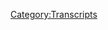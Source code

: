 {{DEFAULTSORT:
    #_TRANSCRIPT_0266:December 14, 2012
}}{{Transcript
    | title         = [[266: December 14, 2012]]
    | caption       = [https://knowledgefight.libsyn.com/knowledge-fight-december-14-2012 Listen to this episode on Libsyn]
    | episodeNumber = [[266: December 14, 2012|266]]
    | length        = 02:05:45
}}

{{MessageBox
    | header     = Warning: Bot Generated Content
    | text       = This transcript was automatically generated by transcription software and likely contains many mistakes and misattributions. Please check the audio for definitive quotes, attribution, and context.
    | image      = N3yvass4myg91.webp
    | imagewidth = 50px
    | id         = warning
}}

{{TranscriptBlock
    | name      = Unknown Speaker
    | timestamp = 00:00:00.000
    | text      = Andy in Kansas, you're on the air, thanks for holding.
}}

{{TranscriptBlock
    | name      = Unknown Speaker
    | timestamp = 00:00:03.919
    | text      = Hello Alex, I'm a first name caller, I'm a huge fan, I love your work.
}}

{{TranscriptBlock
    | name      = Unknown Speaker
    | timestamp = 00:00:07.200
    | text      = I love you.
}}

{{TranscriptBlock
    | name      = Unknown Speaker
    | timestamp = 00:00:07.679
    | text      = Hey everybody, welcome back to Knowledge Fight, I'm Dan.
}}

{{TranscriptBlock
    | name      = Unknown Speaker
    | timestamp = 00:00:09.679
    | text      = I'm Jordan.
}}

{{TranscriptBlock
    | name      = Unknown Speaker
    | timestamp = 00:00:10.160
    | text      = We're a couple dudes, like to sit around,
}}

{{TranscriptBlock
    | name      = Unknown Speaker
    | timestamp = 00:00:11.599
    | text      = drink novelty beverages, and talk a little bit about Alex Jones.
}}

{{TranscriptBlock
    | name      = Unknown Speaker
    | timestamp = 00:00:14.880
    | text      = Oh indeed we are, Dan.
}}

{{TranscriptBlock
    | name      = Unknown Speaker
    | timestamp = 00:00:16.559
    | text      = Uh huh.
}}

{{TranscriptBlock
    | name      = Unknown Speaker
    | timestamp = 00:00:17.199
    | text      = Dan?
}}

{{TranscriptBlock
    | name      = Unknown Speaker
    | timestamp = 00:00:17.839
    | text      = Yes, Jordan.
}}

{{TranscriptBlock
    | name      = Unknown Speaker
    | timestamp = 00:00:19.120
    | text      = Were you into the riot girl movement of the late 90s and early 2000s?
}}

{{TranscriptBlock
    | name      = Unknown Speaker
    | timestamp = 00:00:23.280
    | text      = I'm not, I'm not sure if I was.
}}

{{TranscriptBlock
    | name      = Unknown Speaker
    | timestamp = 00:00:25.679
    | text      = I don't know.
}}

{{TranscriptBlock
    | name      = Unknown Speaker
    | timestamp = 00:00:26.559
    | text      = Maybe I would be as an adult, but I don't think I was as a...
}}

{{TranscriptBlock
    | name      = Unknown Speaker
    | timestamp = 00:00:29.440
    | text      = I mean, what, the late 90s?
}}

{{TranscriptBlock
    | name      = Unknown Speaker
    | timestamp = 00:00:30.320
    | text      = Did you know anybody?
}}

{{TranscriptBlock
    | name      = Unknown Speaker
    | timestamp = 00:00:31.359
    | text      = I don't know, I don't think so.
}}

{{TranscriptBlock
    | name      = Unknown Speaker
    | timestamp = 00:00:32.479
    | text      = I didn't have many cool friends.
}}

{{TranscriptBlock
    | name      = Unknown Speaker
    | timestamp = 00:00:33.759
    | text      = Ah.
}}

{{TranscriptBlock
    | name      = Unknown Speaker
    | timestamp = 00:00:34.320
    | text      = I mean, I was born in what, 84?
}}

{{TranscriptBlock
    | name      = Unknown Speaker
    | timestamp = 00:00:36.079
    | text      = So I'd have been like 15, 16 in the late 90s?
}}

{{TranscriptBlock
    | name      = Unknown Speaker
    | timestamp = 00:00:39.119
    | text      = I know, I wasn't that cool.
}}

{{TranscriptBlock
    | name      = Unknown Speaker
    | timestamp = 00:00:40.479
    | text      = You weren't big into zines back then?
}}

{{TranscriptBlock
    | name      = Unknown Speaker
    | timestamp = 00:00:42.560
    | text      = Nope, I was not that cool.
}}

{{TranscriptBlock
    | name      = Unknown Speaker
    | timestamp = 00:00:43.840
    | text      = I think that probably would have been squarely around the time
}}

{{TranscriptBlock
    | name      = Unknown Speaker
    | timestamp = 00:00:46.399
    | text      = I was actually like not angry about going to church.
}}

{{TranscriptBlock
    | name      = Unknown Speaker
    | timestamp = 00:00:49.920
    | text      = You know, like I was trying to buy into it really hard.
}}

{{TranscriptBlock
    | name      = Unknown Speaker
    | timestamp = 00:00:52.799
    | text      = Right.
}}

{{TranscriptBlock
    | name      = Unknown Speaker
    | timestamp = 00:00:53.119
    | text      = So I think a lot of the zines I would have been reading were things you might find at
}}

{{TranscriptBlock
    | name      = Unknown Speaker
    | timestamp = 00:00:56.159
    | text      = Lemstone Books, the Christian bookstore in Columbia, Missouri.
}}

{{TranscriptBlock
    | name      = Unknown Speaker
    | timestamp = 00:00:59.679
    | text      = I might be reading...
}}

{{TranscriptBlock
    | name      = Unknown Speaker
    | timestamp = 00:01:00.320
    | text      = I don't think Right Girl was a...
}}

{{TranscriptBlock
    | name      = Unknown Speaker
    | timestamp = 00:01:01.679
    | text      = No, probably not.
}}

{{TranscriptBlock
    | name      = Unknown Speaker
    | timestamp = 00:01:02.719
    | text      = Gospel Tracts and Devotionals.
}}

{{TranscriptBlock
    | name      = Unknown Speaker
    | timestamp = 00:01:06.959
    | text      = Right, right.
}}

{{TranscriptBlock
    | name      = Unknown Speaker
    | timestamp = 00:01:07.359
    | text      = Morning Devotional Books and stuff like that.
}}

{{TranscriptBlock
    | name      = Unknown Speaker
    | timestamp = 00:01:10.000
    | text      = Yeah.
}}

{{TranscriptBlock
    | name      = Unknown Speaker
    | timestamp = 00:01:10.480
    | text      = I think that was more my speed at like 15, 16.
}}

{{TranscriptBlock
    | name      = Unknown Speaker
    | timestamp = 00:01:13.359
    | text      = That was not cool, man.
}}

{{TranscriptBlock
    | name      = Unknown Speaker
    | timestamp = 00:01:14.799
    | text      = I only ask because we got a very, very thought out response to our Lyme disease comment in
}}

{{TranscriptBlock
    | name      = Unknown Speaker
    | timestamp = 00:01:22.719
    | text      = the group.
}}

{{TranscriptBlock
    | name      = Unknown Speaker
    | timestamp = 00:01:23.359
    | text      = Yeah, yeah.
}}

{{TranscriptBlock
    | name      = Unknown Speaker
    | timestamp = 00:01:24.159
    | text      = Hey, we were wrong about that.
}}

{{TranscriptBlock
    | name      = Unknown Speaker
    | timestamp = 00:01:26.000
    | text      = Yeah.
}}

{{TranscriptBlock
    | name      = Unknown Speaker
    | timestamp = 00:01:26.319
    | text      = Well, the only reason that I even...
}}

{{TranscriptBlock
    | name      = Unknown Speaker
    | timestamp = 00:01:27.599
    | text      = Also, you got called up for thinking Ebony was a rock.
}}

{{TranscriptBlock
    | name      = Unknown Speaker
    | timestamp = 00:01:29.920
    | text      = I still think it's a rock.
}}

{{TranscriptBlock
    | name      = Unknown Speaker
    | timestamp = 00:01:31.280
    | text      = I swear to God.
}}

{{TranscriptBlock
    | name      = Unknown Speaker
    | timestamp = 00:01:32.319
    | text      = The only way I know Ebony is through playing games.
}}

{{TranscriptBlock
    | name      = Unknown Speaker
    | timestamp = 00:01:36.480
    | text      = Ivory is also not a rock.
}}

{{TranscriptBlock
    | name      = Unknown Speaker
    | timestamp = 00:01:37.680
    | text      = I know ivory isn't a rock.
}}

{{TranscriptBlock
    | name      = Unknown Speaker
    | timestamp = 00:01:39.280
    | text      = God damn it.
}}

{{TranscriptBlock
    | name      = Unknown Speaker
    | timestamp = 00:01:39.840
    | text      = But if Ebony isn't a rock, then how is it...
}}

{{TranscriptBlock
    | name      = Unknown Speaker
    | timestamp = 00:01:42.400
    | text      = It's a bark.
}}

{{TranscriptBlock
    | name      = Unknown Speaker
    | timestamp = 00:01:43.840
    | text      = It's kind of a tree.
}}

{{TranscriptBlock
    | name      = Unknown Speaker
    | timestamp = 00:01:44.640
    | text      = But then in Elder Scrolls...
}}

{{TranscriptBlock
    | name      = Unknown Speaker
    | timestamp = 00:01:46.400
    | text      = It does look a lot like a rock.
}}

{{TranscriptBlock
    | name      = Unknown Speaker
    | timestamp = 00:01:48.159
    | text      = But then why would they make armor out of it in...
}}

{{TranscriptBlock
    | name      = Unknown Speaker
    | timestamp = 00:01:51.680
    | text      = That is a great question.
}}

{{TranscriptBlock
    | name      = Unknown Speaker
    | timestamp = 00:01:52.480
    | text      = It's also a fictional reality with cat people.
}}

{{TranscriptBlock
    | name      = Unknown Speaker
    | timestamp = 00:01:54.719
    | text      = That's not the point.
}}

{{TranscriptBlock
    | name      = Unknown Speaker
    | timestamp = 00:01:55.920
    | text      = It is.
}}

{{TranscriptBlock
    | name      = Unknown Speaker
    | timestamp = 00:01:56.480
    | text      = It is the point.
}}

{{TranscriptBlock
    | name      = Unknown Speaker
    | timestamp = 00:01:57.200
    | text      = No, it's not.
}}

{{TranscriptBlock
    | name      = Unknown Speaker
    | timestamp = 00:01:58.079
    | text      = Anyway, back to your point.
}}

{{TranscriptBlock
    | name      = Unknown Speaker
    | timestamp = 00:01:59.680
    | text      = Oh, the only reason I even thought that Lyme disease was a thing that happened for a long
}}

{{TranscriptBlock
    | name      = Unknown Speaker
    | timestamp = 00:02:03.920
    | text      = time was because in the documentary, The Punk Singer, Kathleen Hanna, lead singer of Bikini
}}

{{TranscriptBlock
    | name      = Unknown Speaker
    | timestamp = 00:02:10.719
    | text      = Kill, LeTigre, Riot Girl extraordinaire, she was saying that the main reason that she stopped
}}

{{TranscriptBlock
    | name      = Unknown Speaker
    | timestamp = 00:02:18.000
    | text      = performing was because she had Lyme disease and it was an ongoing thing.
}}

{{TranscriptBlock
    | name      = Unknown Speaker
    | timestamp = 00:02:22.159
    | text      = And you know what, this actually brings me to the clarification I need to make from our
}}

{{TranscriptBlock
    | name      = Unknown Speaker
    | timestamp = 00:02:26.400
    | text      = last episode.
}}

{{TranscriptBlock
    | name      = Unknown Speaker
    | timestamp = 00:02:27.439
    | text      = We fucked up a bunch last episode.
}}

{{TranscriptBlock
    | name      = Unknown Speaker
    | timestamp = 00:02:28.879
    | text      = Not a ton, but I think we did not speak super clearly.
}}

{{TranscriptBlock
    | name      = Unknown Speaker
    | timestamp = 00:02:32.800
    | text      = You fucked up a couple of factual things.
}}

{{TranscriptBlock
    | name      = Unknown Speaker
    | timestamp = 00:02:34.240
    | text      = Oh man, so many.
}}

{{TranscriptBlock
    | name      = Unknown Speaker
    | timestamp = 00:02:35.199
    | text      = I think I messed up.
}}

{{TranscriptBlock
    | name      = Unknown Speaker
    | timestamp = 00:02:36.560
    | text      = I think I spoke maybe too unclearly.
}}

{{TranscriptBlock
    | name      = Unknown Speaker
    | timestamp = 00:02:39.360
    | text      = So I just want to clarify fully that any of the things that I was saying in no way should
}}

{{TranscriptBlock
    | name      = Unknown Speaker
    | timestamp = 00:02:44.800
    | text      = have been interpreted as I think it's a good idea to ever hit a kid.
}}

{{TranscriptBlock
    | name      = Unknown Speaker
    | timestamp = 00:02:47.919
    | text      = Yeah, no.
}}

{{TranscriptBlock
    | name      = Unknown Speaker
    | timestamp = 00:02:48.479
    | text      = I don't, I think I made that clear, but just in case I didn't, I want to come out full
}}

{{TranscriptBlock
    | name      = Unknown Speaker
    | timestamp = 00:02:52.479
    | text      = throatedly on that side.
}}

{{TranscriptBlock
    | name      = Unknown Speaker
    | timestamp = 00:02:53.759
    | text      = Right.
}}

{{TranscriptBlock
    | name      = Unknown Speaker
    | timestamp = 00:02:54.159
    | text      = And then secondarily, in the same way that you saw that documentary and that led you
}}

{{TranscriptBlock
    | name      = Unknown Speaker
    | timestamp = 00:02:58.639
    | text      = to believe that chronic, you know, Lyme disease was a chronic thing and all that, I too think
}}

{{TranscriptBlock
    | name      = Unknown Speaker
    | timestamp = 00:03:03.759
    | text      = I was operating off bad information of my understanding of spanking being appropriate
}}

{{TranscriptBlock
    | name      = Unknown Speaker
    | timestamp = 00:03:09.520
    | text      = in some situations according to like the American Psychological Association.
}}

{{TranscriptBlock
    | name      = Unknown Speaker
    | timestamp = 00:03:14.560
    | text      = I think I was wrong.
}}

{{TranscriptBlock
    | name      = Unknown Speaker
    | timestamp = 00:03:15.439
    | text      = I was misled probably by some interviews that I had heard in the past.
}}

{{TranscriptBlock
    | name      = Unknown Speaker
    | timestamp = 00:03:18.639
    | text      = Um, and uh, yeah.
}}

{{TranscriptBlock
    | name      = Unknown Speaker
    | timestamp = 00:03:20.159
    | text      = So sorry about that.
}}

{{TranscriptBlock
    | name      = Unknown Speaker
    | timestamp = 00:03:21.280
    | text      = You know, we make mistakes and I swear to God, Ebony is a stone.
}}

{{TranscriptBlock
    | name      = Unknown Speaker
    | timestamp = 00:03:25.199
    | text      = I swear to God, they make armor out of it in video games.
}}

{{TranscriptBlock
    | name      = Unknown Speaker
    | timestamp = 00:03:29.120
    | text      = You live and you learn.
}}

{{TranscriptBlock
    | name      = Unknown Speaker
    | timestamp = 00:03:30.240
    | text      = Uh, and that is what the show is about.
}}

{{TranscriptBlock
    | name      = Unknown Speaker
    | timestamp = 00:03:32.319
    | text      = Along with me also, uh, knowing a lot about Alex Jones and I only know what you tell me
}}

{{TranscriptBlock
    | name      = Unknown Speaker
    | timestamp = 00:03:37.280
    | text      = about Alex Jones.
}}

{{TranscriptBlock
    | name      = Unknown Speaker
    | timestamp = 00:03:37.439
    | text      = That's right.
}}

{{TranscriptBlock
    | name      = Unknown Speaker
    | timestamp = 00:03:38.159
    | text      = Jordan, today we have a really interesting episode to do and I'm excited to jump into
}}

{{TranscriptBlock
    | name      = Unknown Speaker
    | timestamp = 00:03:42.960
    | text      = it, but before we get there, we've got to give a shout out to some folks who make this
}}

{{TranscriptBlock
    | name      = Unknown Speaker
    | timestamp = 00:03:47.280
    | text      = show possible and I'd say thank you to some donors.
}}

{{TranscriptBlock
    | name      = Unknown Speaker
    | timestamp = 00:03:50.319
    | text      = So first I'd like to say, uh, Shay.
}}

{{TranscriptBlock
    | name      = Unknown Speaker
    | timestamp = 00:03:52.319
    | text      = Thank you so much.
}}

{{TranscriptBlock
    | name      = Unknown Speaker
    | timestamp = 00:03:53.039
    | text      = You are now a policy wonk.
}}

{{TranscriptBlock
    | name      = Unknown Speaker
    | timestamp = 00:03:54.879
    | text      = I'm a policy wonk.
}}

{{TranscriptBlock
    | name      = Unknown Speaker
    | timestamp = 00:03:56.000
    | text      = Thank you Shay.
}}

{{TranscriptBlock
    | name      = Unknown Speaker
    | timestamp = 00:03:56.479
    | text      = Thank you very much Shay.
}}

{{TranscriptBlock
    | name      = Unknown Speaker
    | timestamp = 00:03:57.439
    | text      = Next Lucas, thank you so much.
}}

{{TranscriptBlock
    | name      = Unknown Speaker
    | timestamp = 00:03:59.120
    | text      = You are now a policy wonk.
}}

{{TranscriptBlock
    | name      = Unknown Speaker
    | timestamp = 00:04:00.800
    | text      = I'm a policy wonk.
}}

{{TranscriptBlock
    | name      = Unknown Speaker
    | timestamp = 00:04:01.840
    | text      = Thank you Lucas.
}}

{{TranscriptBlock
    | name      = Unknown Speaker
    | timestamp = 00:04:02.479
    | text      = Thanks Lucas.
}}

{{TranscriptBlock
    | name      = Unknown Speaker
    | timestamp = 00:04:03.199
    | text      = Uh, next Johnny.
}}

{{TranscriptBlock
    | name      = Unknown Speaker
    | timestamp = 00:04:04.719
    | text      = Thank you so much.
}}

{{TranscriptBlock
    | name      = Unknown Speaker
    | timestamp = 00:04:05.360
    | text      = You are now a policy wonk.
}}

{{TranscriptBlock
    | name      = Unknown Speaker
    | timestamp = 00:04:06.879
    | text      = I'm a policy wonk.
}}

{{TranscriptBlock
    | name      = Unknown Speaker
    | timestamp = 00:04:07.840
    | text      = Thank you Johnny.
}}

{{TranscriptBlock
    | name      = Unknown Speaker
    | timestamp = 00:04:08.319
    | text      = Thanks Johnny.
}}

{{TranscriptBlock
    | name      = Unknown Speaker
    | timestamp = 00:04:09.199
    | text      = Next I'd like to say thank you to somebody who took their donation, bumped it up a little
}}

{{TranscriptBlock
    | name      = Unknown Speaker
    | timestamp = 00:04:12.240
    | text      = bit and we appreciate it oh so very much so Kim thank you so much you are now a globalist
}}

{{TranscriptBlock
    | name      = Unknown Speaker
    | timestamp = 00:04:17.600
    | text      = I'm a policy wonk four stars go home to your mother and tell her you're brilliant someone
}}

{{TranscriptBlock
    | name      = Unknown Speaker
    | timestamp = 00:04:22.160
    | text      = someone sodomite sent me a bucket of poop daddy shark
}}

{{TranscriptBlock
    | name      = Unknown Speaker
    | timestamp = 00:04:26.720
    | text      = thank you Kim thank you Kim and finally I'd like to say thank you to somebody who uh
}}

{{TranscriptBlock
    | name      = Unknown Speaker
    | timestamp = 00:04:30.879
    | text      = joined up on a little bit of an elevated level we appreciate it very much and this is exciting
}}

{{TranscriptBlock
    | name      = Unknown Speaker
    | timestamp = 00:04:35.040
    | text      = because I know I know that you really were thrilled when it turned out the the MacArthur
}}

{{TranscriptBlock
    | name      = Unknown Speaker
    | timestamp = 00:04:39.360
    | text      = Foundation uh they gave us a grant yeah they donated to the show we really appreciated that
}}

{{TranscriptBlock
    | name      = Unknown Speaker
    | timestamp = 00:04:44.079
    | text      = guess what guess who's on board now the Bilderberg group and I don't think Alex would agree with this
}}

{{TranscriptBlock
    | name      = Unknown Speaker
    | timestamp = 00:04:51.439
    | text      = they are now technocrats I'm a policy wonk four stars go home to your mother and tell her you're
}}

{{TranscriptBlock
    | name      = Unknown Speaker
    | timestamp = 00:04:56.639
    | text      = brilliant someone someone sodomite sent me a bucket of poop daddy shark
}}

{{TranscriptBlock
    | name      = Unknown Speaker
    | timestamp = 00:05:00.319
    | text      = bam bam bam bam jar jar binks has a Caribbean black accent he's a loser little little titty
}}

{{TranscriptBlock
    | name      = Unknown Speaker
    | timestamp = 00:05:08.879
    | text      = baby I don't want to hate black people I renounce Jesus Christ thank you so much Bilderberg group
}}

{{TranscriptBlock
    | name      = Unknown Speaker
    | timestamp = 00:05:14.240
    | text      = thanks the Bilderberg group uh if you would like to support the show and what we do we would
}}

{{TranscriptBlock
    | name      = Unknown Speaker
    | timestamp = 00:05:18.160
    | text      = appreciate it you can do that by going to our website knowledgefight.com clicking that button
}}

{{TranscriptBlock
    | name      = Unknown Speaker
    | timestamp = 00:05:21.680
    | text      = that says support the show and we would appreciate it absolutely and if you are any foundations or
}}

{{TranscriptBlock
    | name      = Unknown Speaker
    | timestamp = 00:05:27.439
    | text      = perhaps any of our listeners who would like to donate uh just pretend to be one of these
}}

{{TranscriptBlock
    | name      = Unknown Speaker
    | timestamp = 00:05:31.759
    | text      = foundations I want I want an laundry list of things that we can lie about uh who donates to
}}

{{TranscriptBlock
    | name      = Unknown Speaker
    | timestamp = 00:05:37.680
    | text      = knowledge fight the Bilder group Bilderberg group the MacArthur Foundation yeah we got a bunch of
}}

{{TranscriptBlock
    | name      = Unknown Speaker
    | timestamp = 00:05:43.199
    | text      = Kennedy's I'm sure someone has donated under the fake name like the Ford Foundation yeah
}}

{{TranscriptBlock
    | name      = Unknown Speaker
    | timestamp = 00:05:48.079
    | text      = positive yeah I think there's a pretty good chance I want them all yeah SPLC I want them to donate
}}

{{TranscriptBlock
    | name      = Unknown Speaker
    | timestamp = 00:05:53.120
    | text      = to us why not all of it we got the Soros is on board we got Soros Jr yeah everybody hide under
}}

{{TranscriptBlock
    | name      = Unknown Speaker
    | timestamp = 00:06:01.600
    | text      = fake names that conspiracies could be created about hell yeah um so Jordan today we are launching
}}

{{TranscriptBlock
    | name      = Unknown Speaker
    | timestamp = 00:06:06.879
    | text      = into a new era of knowledge fight that's putting it way too strongly okay um I'm do I'm starting
}}

{{TranscriptBlock
    | name      = Unknown Speaker
    | timestamp = 00:06:14.079
    | text      = a new investigation uh-huh and we are going to be covering Sandy Hook okay I've decided that based
}}

{{TranscriptBlock
    | name      = Unknown Speaker
    | timestamp = 00:06:19.680
    | text      = on the soft launch that I suggested in our Monday episode uh I decided as soon as it came out of my
}}

{{TranscriptBlock
    | name      = Unknown Speaker
    | timestamp = 00:06:26.079
    | text      = mouth that I was going to do it um and the response thanks for everybody's feedback the response in
}}

{{TranscriptBlock
    | name      = Unknown Speaker
    | timestamp = 00:06:31.439
    | text      = the group has been I have not seen this unanimous of a response since Lionel quite frankly in terms
}}

{{TranscriptBlock
    | name      = Unknown Speaker
    | timestamp = 00:06:37.839
    | text      = of people all being on the same page right everybody is very much like yes do it do it do it
}}

{{TranscriptBlock
    | name      = Unknown Speaker
    | timestamp = 00:06:43.360
    | text      = yeah so sandy sandy sandy oh no no that no that's bad you got to keep it yeah that's a good point
}}

{{TranscriptBlock
    | name      = Unknown Speaker
    | timestamp = 00:06:50.079
    | text      = so for a long time now I've wanted to dig deeper into exactly what Alex Jones was up to in the
}}

{{TranscriptBlock
    | name      = Unknown Speaker
    | timestamp = 00:06:54.639
    | text      = aftermath of the shooting spree at Sandy Hook yes I've largely avoided doing so because it seems
}}

{{TranscriptBlock
    | name      = Unknown Speaker
    | timestamp = 00:06:58.959
    | text      = horrifying you know trying to reconcile the reality of the pain that was brought into so
}}

{{TranscriptBlock
    | name      = Unknown Speaker
    | timestamp = 00:07:02.720
    | text      = many people's lives with the warped reality that will inevitably be the way that Alex covers the
}}

{{TranscriptBlock
    | name      = Unknown Speaker
    | timestamp = 00:07:07.759
    | text      = events and uses them to push his narratives ultimately I sat with those feelings and decided
}}

{{TranscriptBlock
    | name      = Unknown Speaker
    | timestamp = 00:07:12.959
    | text      = that this was something that I had to do we know that Alex told his audience that Sandy Hook was
}}

{{TranscriptBlock
    | name      = Unknown Speaker
    | timestamp = 00:07:17.439
    | text      = a fake event with actors as recently as late 2015 and that he'd been saying stuff like that for a
}}

{{TranscriptBlock
    | name      = Unknown Speaker
    | timestamp = 00:07:22.879
    | text      = while but we don't know a ton more than that for me that is unsatisfying I know that he's lying
}}

{{TranscriptBlock
    | name      = Unknown Speaker
    | timestamp = 00:07:28.800
    | text      = about how he covered the tragedy but I believe that it's in everyone's best interests for us to
}}

{{TranscriptBlock
    | name      = Unknown Speaker
    | timestamp = 00:07:33.439
    | text      = learn more so we can have a fuller understanding of why Alex is lying to cover up his past actions
}}

{{TranscriptBlock
    | name      = Unknown Speaker
    | timestamp = 00:07:38.720
    | text      = right today we're embarking on a new investigation to figure out exactly what Alex Jones did in his
}}

{{TranscriptBlock
    | name      = Unknown Speaker
    | timestamp = 00:07:43.519
    | text      = coverage of Sandy Hook there will obviously be parts of this that are going to be difficult to
}}

{{TranscriptBlock
    | name      = Unknown Speaker
    | timestamp = 00:07:47.920
    | text      = hear but I promise you that we will do our best to be respectful to everyone who merits that
}}

{{TranscriptBlock
    | name      = Unknown Speaker
    | timestamp = 00:07:52.560
    | text      = consideration who is everyone except Alex Jones pretty much in this circumstance you know it's
}}

{{TranscriptBlock
    | name      = Unknown Speaker
    | timestamp = 00:07:58.240
    | text      = fun but this is the first time that I can honestly say that Alex Jones is a bad dude but he is quite
}}

{{TranscriptBlock
    | name      = Unknown Speaker
    | timestamp = 00:08:04.000
    | text      = literally not a bad enough dude to save the president no he is not that's true in present
}}

{{TranscriptBlock
    | name      = Unknown Speaker
    | timestamp = 00:08:09.040
    | text      = day Alex is being sued by the families of the children who died at Sandy Hook on December 14th
}}

{{TranscriptBlock
    | name      = Unknown Speaker
    | timestamp = 00:08:14.240
    | text      = 2012 he claims that he never said that Sandy Hook was fake and that he just had debates and looked
}}

{{TranscriptBlock
    | name      = Unknown Speaker
    | timestamp = 00:08:19.040
    | text      = at both sides of the issue we know that this is categorically not true and demonstrate we've
}}

{{TranscriptBlock
    | name      = Unknown Speaker
    | timestamp = 00:08:23.519
    | text      = demonstrated it plenty of times so that claim isn't worth our time as an investigation right
}}

{{TranscriptBlock
    | name      = Unknown Speaker
    | timestamp = 00:08:28.000
    | text      = we've already we've already done that so he's also claimed that after he heard about the shootings
}}

{{TranscriptBlock
    | name      = Unknown Speaker
    | timestamp = 00:08:32.960
    | text      = that he thought it really happened and only started questioning if it was a false flag
}}

{{TranscriptBlock
    | name      = Unknown Speaker
    | timestamp = 00:08:36.799
    | text      = after hearing about quote-unquote anomalies like the classic case of Anderson Cooper's nose
}}

{{TranscriptBlock
    | name      = Unknown Speaker
    | timestamp = 00:08:41.679
    | text      = disappearing he did a green screen interview yeah and that Alex heard about these anomalies from
}}

{{TranscriptBlock
    | name      = Unknown Speaker
    | timestamp = 00:08:46.799
    | text      = people like Wolfgang Helbig so at this point we don't really know if that claim is true
}}

{{TranscriptBlock
    | name      = Unknown Speaker
    | timestamp = 00:08:52.720
    | text      = so that's one thing we can look into right did Alex get swayed beyond that as unspecific as this
}}

{{TranscriptBlock
    | name      = Unknown Speaker
    | timestamp = 00:08:58.879
    | text      = is I want to simply observe how the narrative develops and becomes his editorial position
}}

{{TranscriptBlock
    | name      = Unknown Speaker
    | timestamp = 00:09:03.919
    | text      = at a time that he was pretty much so far under the radar that he could get away with whatever
}}

{{TranscriptBlock
    | name      = Unknown Speaker
    | timestamp = 00:09:08.399
    | text      = slander he wanted how did Alex play his hand yeah I have no idea what we're going to find but I'm as
}}

{{TranscriptBlock
    | name      = Unknown Speaker
    | timestamp = 00:09:14.720
    | text      = ready to learn that Alex was restrained in his coverage and misled by idiots as I am ready to
}}

{{TranscriptBlock
    | name      = Unknown Speaker
    | timestamp = 00:09:20.159
    | text      = learn that he was the one leading the bandwagon of dumb dumbs down a terrible road right I don't
}}

{{TranscriptBlock
    | name      = Unknown Speaker
    | timestamp = 00:09:24.960
    | text      = know we will find out as we go along we will see and I promise that I will approach this with as
}}

{{TranscriptBlock
    | name      = Unknown Speaker
    | timestamp = 00:09:30.480
    | text      = open a mind as I can as is our tradition now it's very weird I wrote out that introduction to this
}}

{{TranscriptBlock
    | name      = Unknown Speaker
    | timestamp = 00:09:37.120
    | text      = just because I wanted to be a little bit clearer than necessarily just us talking up off the dome
}}

{{TranscriptBlock
    | name      = Unknown Speaker
    | timestamp = 00:09:43.360
    | text      = in terms of like what what where we're going why I decided to jump into this because it could get
}}

{{TranscriptBlock
    | name      = Unknown Speaker
    | timestamp = 00:09:49.759
    | text      = ugly it could get really ugly well that's that's one thing that I was uh considering uh because I
}}

{{TranscriptBlock
    | name      = Unknown Speaker
    | timestamp = 00:09:55.600
    | text      = too uh saw the overwhelming positive uh do it do it response regarding sandy do it do it is just
}}

{{TranscriptBlock
    | name      = Unknown Speaker
    | timestamp = 00:10:05.840
    | text      = like I I deal with humor by or I deal with tragedy through humor entirely and I am like I really do
}}

{{TranscriptBlock
    | name      = Unknown Speaker
    | timestamp = 00:10:16.799
    | text      = not want to be disrespectful in any way and it concerns me that I'm I think that we're decent
}}

{{TranscriptBlock
    | name      = Unknown Speaker
    | timestamp = 00:10:21.200
    | text      = enough people that we intrinsically know the line of that sort of stuff well and if you pass it I'll
}}

{{TranscriptBlock
    | name      = Unknown Speaker
    | timestamp = 00:10:26.000
    | text      = call you out okay thank you but also I should say for this first episode that we're doing episode
}}

{{TranscriptBlock
    | name      = Unknown Speaker
    | timestamp = 00:10:30.320
    | text      = one of this investigation is going to just cover December 14th 2012 which is the day of the
}}

{{TranscriptBlock
    | name      = Unknown Speaker
    | timestamp = 00:10:35.519
    | text      = shooting and um I I'll say that as as soft of a caveat as this is this could have been way worse
}}

{{TranscriptBlock
    | name      = Unknown Speaker
    | timestamp = 00:10:48.080
    | text      = I don't think that the idea of us going over Alex Jones's response to sandy hook obviously brings
}}

{{TranscriptBlock
    | name      = Unknown Speaker
    | timestamp = 00:10:54.639
    | text      = up images in people's heads of something that's horrifying to listen to and like oh my god and I
}}

{{TranscriptBlock
    | name      = Unknown Speaker
    | timestamp = 00:10:59.360
    | text      = think we'll get to some of that stuff but for today it's pretty soft going so don't don't turn
}}

{{TranscriptBlock
    | name      = Unknown Speaker
    | timestamp = 00:11:04.720
    | text      = this off thinking you're going to be horrified right today maybe next week we're starting from a
}}

{{TranscriptBlock
    | name      = Unknown Speaker
    | timestamp = 00:11:12.080
    | text      = slightly lower than neutral position I suppose yeah yeah so uh here we are we're gonna start
}}

{{TranscriptBlock
    | name      = Unknown Speaker
    | timestamp = 00:11:17.919
    | text      = things off um and we will uh just jump in this is how Alex begins the show on December 14th 2012
}}

{{TranscriptBlock
    | name      = Unknown Speaker
    | timestamp = 00:11:26.000
    | text      = I did it he did not he did not confess on air uh no he did not ladies and gentlemen it is Friday
}}

{{TranscriptBlock
    | name      = Unknown Speaker
    | timestamp = 00:11:34.080
    | text      = thank you so much for joining us the 14th day of December 2012 and there is a reported school
}}

{{TranscriptBlock
    | name      = Unknown Speaker
    | timestamp = 00:11:41.759
    | text      = shooting in Connecticut one of the states that has draconian restrictions on gun ownership
}}

{{TranscriptBlock
    | name      = Unknown Speaker
    | timestamp = 00:11:48.320
    | text      = reportedly right now it looks like only the uh gunman is dead but the media will hype the living
}}

{{TranscriptBlock
    | name      = Unknown Speaker
    | timestamp = 00:11:54.960
    | text      = daylights out of this so anytime somebody goes crazy the first thing pops in their head is go to
}}

{{TranscriptBlock
    | name      = Unknown Speaker
    | timestamp = 00:11:59.840
    | text      = a victim disarmament zone a free fire zone where it's guaranteed no one is armed so within seconds
}}

{{TranscriptBlock
    | name      = Unknown Speaker
    | timestamp = 00:12:07.840
    | text      = he went to gun talk yeah within seconds of starting his show we're off to a bad start so
}}

{{TranscriptBlock
    | name      = Unknown Speaker
    | timestamp = 00:12:13.679
    | text      = the shooting at sandy hook elementary in newtown Connecticut began at 9 35 a.m and was over when
}}

{{TranscriptBlock
    | name      = Unknown Speaker
    | timestamp = 00:12:19.279
    | text      = Adam Lanza shot himself at approximately 9 40 a.m those are eastern times so it would actually be
}}

{{TranscriptBlock
    | name      = Unknown Speaker
    | timestamp = 00:12:25.600
    | text      = 8 35 to 8 40 a.m in Alex's time and it's important to consider that he doesn't start his show until
}}

{{TranscriptBlock
    | name      = Unknown Speaker
    | timestamp = 00:12:31.919
    | text      = 11 a.m or noon eastern time all this is to say that there were over two hours from the end of
}}

{{TranscriptBlock
    | name      = Unknown Speaker
    | timestamp = 00:12:37.759
    | text      = the shootings to when Alex got on air I know that it was a developing story but there's no reason
}}

{{TranscriptBlock
    | name      = Unknown Speaker
    | timestamp = 00:12:42.559
    | text      = for him to be so unaware of the situation um at this point in the day if he's presenting it as if
}}

{{TranscriptBlock
    | name      = Unknown Speaker
    | timestamp = 00:12:48.480
    | text      = he has an opinion on yeah if he wants to say that there's breaking news and we will cover it as
}}

{{TranscriptBlock
    | name      = Unknown Speaker
    | timestamp = 00:12:53.600
    | text      = details come in that's kind of a fairly responsible way to deal with these sorts of things um the idea
}}

{{TranscriptBlock
    | name      = Unknown Speaker
    | timestamp = 00:13:00.960
    | text      = of leading the show with it when you don't really have any information um is not good no that is a
}}

{{TranscriptBlock
    | name      = Unknown Speaker
    | timestamp = 00:13:07.600
    | text      = that is a not good thing to do but you saw exactly right there and I think it's a terrible way to
}}

{{TranscriptBlock
    | name      = Unknown Speaker
    | timestamp = 00:13:12.159
    | text      = start that it's just immediately into gun defense yep uh but also probably shouldn't surprise
}}

{{TranscriptBlock
    | name      = Unknown Speaker
    | timestamp = 00:13:17.759
    | text      = anybody I if he will later complain about liberals tweeting about gun reform of course so quick after
}}

{{TranscriptBlock
    | name      = Unknown Speaker
    | timestamp = 00:13:23.679
    | text      = the shootings when an hour earlier in his show he uh did the exact same thing it it it is
}}

{{TranscriptBlock
    | name      = Unknown Speaker
    | timestamp = 00:13:30.320
    | text      = absolutely expected but it is nevertheless disconcerting that his first response is not
}}

{{TranscriptBlock
    | name      = Unknown Speaker
    | timestamp = 00:13:37.360
    | text      = I'm thinking about children I'm thinking about the dead his first response is that's I'm thinking
}}

{{TranscriptBlock
    | name      = Unknown Speaker
    | timestamp = 00:13:43.279
    | text      = about guns see but that's unfair right now because you as you heard there the information that Alex
}}

{{TranscriptBlock
    | name      = Unknown Speaker
    | timestamp = 00:13:49.679
    | text      = is operating off of now whether he should have had better information or not is another question
}}

{{TranscriptBlock
    | name      = Unknown Speaker
    | timestamp = 00:13:53.919
    | text      = but the information he's operating off of is just the gunman is down he is not he doesn't know that
}}

{{TranscriptBlock
    | name      = Unknown Speaker
    | timestamp = 00:14:00.559
    | text      = all these kids got killed okay he is operate and I don't believe that this is the first time that
}}

{{TranscriptBlock
    | name      = Unknown Speaker
    | timestamp = 00:14:06.080
    | text      = the information came out but on that day at 140 eastern time the police gave a press conference
}}

{{TranscriptBlock
    | name      = Unknown Speaker
    | timestamp = 00:14:13.200
    | text      = where they confirmed a lot of details and stuff like that yeah which is in the middle of Alex's
}}

{{TranscriptBlock
    | name      = Unknown Speaker
    | timestamp = 00:14:17.200
    | text      = show but I think that as I recall reporting was coming out that he maybe should have been aware
}}

{{TranscriptBlock
    | name      = Unknown Speaker
    | timestamp = 00:14:23.679
    | text      = that this wasn't a situation where just a gunman uh was down and no other fatalities yeah but that
}}

{{TranscriptBlock
    | name      = Unknown Speaker
    | timestamp = 00:14:29.519
    | text      = is the story as he's presenting at the at the beginning of the show right so it's kind of fair
}}

{{TranscriptBlock
    | name      = Unknown Speaker
    | timestamp = 00:14:34.320
    | text      = to look at it and be like okay if you think that that's the story I understand why you can then
}}

{{TranscriptBlock
    | name      = Unknown Speaker
    | timestamp = 00:14:40.000
    | text      = do a regular show giving him the benefit of the doubt he thinks the story is a kid showed up to
}}

{{TranscriptBlock
    | name      = Unknown Speaker
    | timestamp = 00:14:46.480
    | text      = school maybe fired shots into the wall or a security officer yeah shot him before he was able
}}

{{TranscriptBlock
    | name      = Unknown Speaker
    | timestamp = 00:14:52.720
    | text      = to kill anybody right it's possible we'll give him the benefit of the doubt on that one I have to
}}

{{TranscriptBlock
    | name      = Unknown Speaker
    | timestamp = 00:14:57.840
    | text      = if only because that's how he's presenting the story exactly so I'm I'm cool with that so he
}}

{{TranscriptBlock
    | name      = Unknown Speaker
    | timestamp = 00:15:02.639
    | text      = gets to the big news of the day because he doesn't think that this is that big of a deal yet well but
}}

{{TranscriptBlock
    | name      = Unknown Speaker
    | timestamp = 00:15:08.480
    | text      = even then a kid shot himself in the head that's a big deal it's a big deal but for Alex's purposes
}}

{{TranscriptBlock
    | name      = Unknown Speaker
    | timestamp = 00:15:15.360
    | text      = uh it's not as big a deal as uh Jim Tucker told him something oh great uh also uh obviously the
}}

{{TranscriptBlock
    | name      = Unknown Speaker
    | timestamp = 00:15:22.240
    | text      = big news and Kurt Nemo has a story uh from our source Jim Tucker up at infowars.com trilateral
}}

{{TranscriptBlock
    | name      = Unknown Speaker
    | timestamp = 00:15:31.759
    | text      = let's discuss big war in the middle east as Obama sends soldiers to Turkey okay so Jim Tucker the
}}

{{TranscriptBlock
    | name      = Unknown Speaker
    | timestamp = 00:15:39.679
    | text      = guy who writes for the uh spotlight and American free press right by Willis Carto the Nazi the Nazi
}}

{{TranscriptBlock
    | name      = Unknown Speaker
    | timestamp = 00:15:45.679
    | text      = uh has told Jim Tucker the Nazi has told him that Obama is going to move troops into Turkey and uh
}}

{{TranscriptBlock
    | name      = Unknown Speaker
    | timestamp = 00:15:50.720
    | text      = start a war with Turkey that doesn't have something to do with Benghazi I'm not entirely sure what
}}

{{TranscriptBlock
    | name      = Unknown Speaker
    | timestamp = 00:15:54.639
    | text      = Alex's entire angle has something to do with Benghazi well Benghazi it happened a couple
}}

{{TranscriptBlock
    | name      = Unknown Speaker
    | timestamp = 00:15:58.320
    | text      = months before this so like there's there's some lingering stuff with that in Jim Tucker's story
}}

{{TranscriptBlock
    | name      = Unknown Speaker
    | timestamp = 00:16:05.600
    | text      = okay because like uh Alex doesn't really get a chance to flesh out that story I don't really
}}

{{TranscriptBlock
    | name      = Unknown Speaker
    | timestamp = 00:16:11.679
    | text      = know what he was talking about and I'm not going to look for Jim Tucker's primary reporter oh you
}}

{{TranscriptBlock
    | name      = Unknown Speaker
    | timestamp = 00:16:15.600
    | text      = don't want to know what Jim Tucker had to say not entirely I bet it was accurate so Alex is
}}

{{TranscriptBlock
    | name      = Unknown Speaker
    | timestamp = 00:16:19.919
    | text      = he's teasing that he's going to get to this Jim Tucker story about Obama going into Turkey and
}}

{{TranscriptBlock
    | name      = Unknown Speaker
    | timestamp = 00:16:24.000
    | text      = what have you um uh but he also starts getting kind of weird at the beginning of this show he
}}

{{TranscriptBlock
    | name      = Unknown Speaker
    | timestamp = 00:16:30.720
    | text      = gets very introspective and starts talking about how he's starting to experience new emotions
}}

{{TranscriptBlock
    | name      = Unknown Speaker
    | timestamp = 00:16:36.960
    | text      = there are competing forces is the best way to say it there are competing forces in this world and
}}

{{TranscriptBlock
    | name      = Unknown Speaker
    | timestamp = 00:16:43.679
    | text      = I will say that I have taken the red pill uh to quite an extent you know you think you are
}}

{{TranscriptBlock
    | name      = Unknown Speaker
    | timestamp = 00:16:51.120
    | text      = enlightened you think you're informed then you just learn even more and the rabbit hole goes
}}

{{TranscriptBlock
    | name      = Unknown Speaker
    | timestamp = 00:16:55.919
    | text      = a lot of people that much deeper and it is extremely sobering and also uh extremely
}}

{{TranscriptBlock
    | name      = Unknown Speaker
    | timestamp = 00:17:06.960
    | text      = painful isn't even the word I am now experiencing thought processes
}}

{{TranscriptBlock
    | name      = Unknown Speaker
    | timestamp = 00:17:13.039
    | text      = and understandings that are giving me emotions that I've never felt before this is strictly in
}}

{{TranscriptBlock
    | name      = Unknown Speaker
    | timestamp = 00:17:22.240
    | text      = in the context of him like saying that I'm aware of so much yeah I am I have become like it's not
}}

{{TranscriptBlock
    | name      = Unknown Speaker
    | timestamp = 00:17:28.480
    | text      = it's not it's service of of anything real it's just talking about you it's almost like you think
}}

{{TranscriptBlock
    | name      = Unknown Speaker
    | timestamp = 00:17:34.799
    | text      = you're red pilled I have new emotions yeah I don't know what that I don't know what that means it's
}}

{{TranscriptBlock
    | name      = Unknown Speaker
    | timestamp = 00:17:39.440
    | text      = very true emotions I'm not sure but he does start to describe what it I felt malaise that's not new
}}

{{TranscriptBlock
    | name      = Unknown Speaker
    | timestamp = 00:17:45.519
    | text      = I feel that a lot for him it might be new uh oh we uh so I felt an esprit de corps uh he hates the
}}

{{TranscriptBlock
    | name      = Unknown Speaker
    | timestamp = 00:17:54.880
    | text      = French never say that so he uh he doesn't actually talk about what these new emotions are necessarily
}}

{{TranscriptBlock
    | name      = Unknown Speaker
    | timestamp = 00:18:01.759
    | text      = but he does talk about how it feels which I find very interesting uh this is a very interesting
}}

{{TranscriptBlock
    | name      = Unknown Speaker
    | timestamp = 00:18:08.880
    | text      = uh this is upsetting on some levels but I also don't really believe him I think this is just
}}

{{TranscriptBlock
    | name      = Unknown Speaker
    | timestamp = 00:18:13.440
    | text      = grandiose talk but uh it's still not not fun to hear the closest this feeling that is more and
}}

{{TranscriptBlock
    | name      = Unknown Speaker
    | timestamp = 00:18:21.200
    | text      = more dominating me the closest I can describe it is for the few times I've been really hurt bad
}}

{{TranscriptBlock
    | name      = Unknown Speaker
    | timestamp = 00:18:29.519
    | text      = out in the middle of nowhere and a and a limb is broken or a fingers chopped off or
}}

{{TranscriptBlock
    | name      = Unknown Speaker
    | timestamp = 00:18:40.000
    | text      = or or you're helping friends that are mangled
}}

{{TranscriptBlock
    | name      = Unknown Speaker
    | timestamp = 00:18:48.160
    | text      = is that cold focused understanding
}}

{{TranscriptBlock
    | name      = Unknown Speaker
    | timestamp = 00:18:53.599
    | text      = of we got to do something about this we've got to we've got to just hold it together and stay
}}

{{TranscriptBlock
    | name      = Unknown Speaker
    | timestamp = 00:18:58.319
    | text      = focused and and and and there's going to be a lot at the end of the tunnel so I find it incredibly
}}

{{TranscriptBlock
    | name      = Unknown Speaker
    | timestamp = 00:19:05.519
    | text      = interesting to hear Alex describe how he's feeling in late 2012 because what he's describing is not
}}

{{TranscriptBlock
    | name      = Unknown Speaker
    | timestamp = 00:19:10.960
    | text      = some heightened level of focus that legitimately sounds like a medical condition now obviously he's
}}

{{TranscriptBlock
    | name      = Unknown Speaker
    | timestamp = 00:19:16.559
    | text      = just exaggerating to make himself sound like he's tapped into some kind of cosmic understanding
}}

{{TranscriptBlock
    | name      = Unknown Speaker
    | timestamp = 00:19:20.799
    | text      = but for fun I'm gonna pretend he's actually talking to a doctor about what he's experiencing
}}

{{TranscriptBlock
    | name      = Unknown Speaker
    | timestamp = 00:19:26.559
    | text      = and I'm gonna play a differential game and diagnose him I was I was thinking that I would
}}

{{TranscriptBlock
    | name      = Unknown Speaker
    | timestamp = 00:19:31.359
    | text      = uh he was talking about him being uh Joby in sometimes a great notion and slowly drowning
}}

{{TranscriptBlock
    | name      = Unknown Speaker
    | timestamp = 00:19:36.960
    | text      = to death as he laughs there's similarities so what Alex is clearly expressing is an adrenal condition
}}

{{TranscriptBlock
    | name      = Unknown Speaker
    | timestamp = 00:19:44.240
    | text      = uh he says the best way to describe what he's feeling is uh what he's this thing that he says
}}

{{TranscriptBlock
    | name      = Unknown Speaker
    | timestamp = 00:19:48.559
    | text      = is dominating him is to compare it to times he's been very hurt or times he's seen someone else
}}

{{TranscriptBlock
    | name      = Unknown Speaker
    | timestamp = 00:19:53.920
    | text      = mangled in those situations your body is flooded with adrenaline which is part of the fight or
}}

{{TranscriptBlock
    | name      = Unknown Speaker
    | timestamp = 00:19:58.640
    | text      = flight reaction that you have everything he's describing perfectly fits with talking about
}}

{{TranscriptBlock
    | name      = Unknown Speaker
    | timestamp = 00:20:03.359
    | text      = adrenaline and it would make sense that what he's actually talking about is having a condition where
}}

{{TranscriptBlock
    | name      = Unknown Speaker
    | timestamp = 00:20:07.920
    | text      = his body is unable to control its production and release of adrenaline so if that were the case
}}

{{TranscriptBlock
    | name      = Unknown Speaker
    | timestamp = 00:20:13.920
    | text      = what symptoms would you expect to see one possible cause of elevated adrenaline levels is the adrenal
}}

{{TranscriptBlock
    | name      = Unknown Speaker
    | timestamp = 00:20:20.559
    | text      = gland condition Cushing syndrome along with excess adrenaline what else would you expect to see with
}}

{{TranscriptBlock
    | name      = Unknown Speaker
    | timestamp = 00:20:25.680
    | text      = someone with that condition uh if it was Peter Cushing syndrome then I would expect him to be uh
}}

{{TranscriptBlock
    | name      = Unknown Speaker
    | timestamp = 00:20:32.720
    | text      = trying to destroy different syndrome different syndrome okay so let me read you a list of
}}

{{TranscriptBlock
    | name      = Unknown Speaker
    | timestamp = 00:20:41.519
    | text      = symptoms from Johns Hopkins Medical School's Cushing uh syndrome profile see if you think
}}

{{TranscriptBlock
    | name      = Unknown Speaker
    | timestamp = 00:20:46.160
    | text      = any of this sounds like Alex upper body obesity round face high blood pressure okay irritability
}}

{{TranscriptBlock
    | name      = Unknown Speaker
    | timestamp = 00:20:53.039
    | text      = right anxiety reduced libido and sex drive in men why do you think he starts selling all those
}}

{{TranscriptBlock
    | name      = Unknown Speaker
    | timestamp = 00:20:59.599
    | text      = products the desire to destroy alderon increased fat around neck he constantly talks about how
}}

{{TranscriptBlock
    | name      = Unknown Speaker
    | timestamp = 00:21:09.119
    | text      = huge his neck can't be real this can't be real that's one of the symptoms of Cushing syndrome
}}

{{TranscriptBlock
    | name      = Unknown Speaker
    | timestamp = 00:21:15.200
    | text      = so he just has a laundry list of oh man obviously I don't think Alex has Cushing syndrome I'm just
}}

{{TranscriptBlock
    | name      = Unknown Speaker
    | timestamp = 00:21:20.559
    | text      = doing this I kind of do I'm just doing this to play games with his words he wants to talk about
}}

{{TranscriptBlock
    | name      = Unknown Speaker
    | timestamp = 00:21:24.480
    | text      = how his elevated state of red pillaredness is that he's achieved uh this you know it grants
}}

{{TranscriptBlock
    | name      = Unknown Speaker
    | timestamp = 00:21:29.759
    | text      = him some vague status uh that's uh that is not clearly defined but it's definitely above his
}}

{{TranscriptBlock
    | name      = Unknown Speaker
    | timestamp = 00:21:36.079
    | text      = audience yeah that's the way he's trying to use his language but in reality it's just as easy to
}}

{{TranscriptBlock
    | name      = Unknown Speaker
    | timestamp = 00:21:40.480
    | text      = take what he's describing and say that he needs to go to the fucking doctor I don't believe any
}}

{{TranscriptBlock
    | name      = Unknown Speaker
    | timestamp = 00:21:44.480
    | text      = of the things that I just said uh are uh appropriate or anything like that I'm just having
}}

{{TranscriptBlock
    | name      = Unknown Speaker
    | timestamp = 00:21:49.200
    | text      = fun uh but I do think you still should go get a hormone panel just in case yeah Alex talk to your
}}

{{TranscriptBlock
    | name      = Unknown Speaker
    | timestamp = 00:21:54.400
    | text      = doctor about Cushing syndrome that's all I'm saying you should go get checked out I'm sure
}}

{{TranscriptBlock
    | name      = Unknown Speaker
    | timestamp = 00:21:58.319
    | text      = he has yeah quite frankly um so anyway all that aside we also know that Alex has a trouble with
}}

{{TranscriptBlock
    | name      = Unknown Speaker
    | timestamp = 00:22:05.279
    | text      = reading um and I don't know is that also part of Cushing syndrome I don't know I don't think so
}}

{{TranscriptBlock
    | name      = Unknown Speaker
    | timestamp = 00:22:10.559
    | text      = although I mean if you have heightened adrenaline levels and you had like this panic response all
}}

{{TranscriptBlock
    | name      = Unknown Speaker
    | timestamp = 00:22:14.640
    | text      = the time it'd be very hard to read something yeah it would be hard to focus on reading is a very
}}

{{TranscriptBlock
    | name      = Unknown Speaker
    | timestamp = 00:22:18.480
    | text      = patience-based activity yeah um so that could explain some of it but let's leave that aside
}}

{{TranscriptBlock
    | name      = Unknown Speaker
    | timestamp = 00:22:24.000
    | text      = yeah it's hard to hulk out and read a book that's true uh but Alex in this next clip starts talking
}}

{{TranscriptBlock
    | name      = Unknown Speaker
    | timestamp = 00:22:29.440
    | text      = about how he reads things and I think if you listen carefully you'll get a glimpse of exactly
}}

{{TranscriptBlock
    | name      = Unknown Speaker
    | timestamp = 00:22:35.200
    | text      = why he he has a bad process I look at the general public now and they're like children little
}}

{{TranscriptBlock
    | name      = Unknown Speaker
    | timestamp = 00:22:43.279
    | text      = spoiled arrogant but really scared children once you figure out globalist manipulations
}}

{{TranscriptBlock
    | name      = Unknown Speaker
    | timestamp = 00:22:52.079
    | text      = I can read a book put out by the globalist to promote something they're doing and before I turn
}}

{{TranscriptBlock
    | name      = Unknown Speaker
    | timestamp = 00:22:58.960
    | text      = the page I know what it's going to say because I've heard them say it a thousand times a hundred
}}

{{TranscriptBlock
    | name      = Unknown Speaker
    | timestamp = 00:23:06.400
    | text      = different ways and you're like oh I'm going to turn the page and I know exactly what they're
}}

{{TranscriptBlock
    | name      = Unknown Speaker
    | timestamp = 00:23:14.000
    | text      = going to say and then I'm going to turn the next page and I know not the plot that's easy to guess
}}

{{TranscriptBlock
    | name      = Unknown Speaker
    | timestamp = 00:23:21.680
    | text      = I know what they're going to impart Alex is writing while he's reading basically yeah he's
}}

{{TranscriptBlock
    | name      = Unknown Speaker
    | timestamp = 00:23:27.759
    | text      = reading stuff and he's like I bet I know what they're going to say he turns the page if it says
}}

{{TranscriptBlock
    | name      = Unknown Speaker
    | timestamp = 00:23:31.839
    | text      = what he thinks he they're going to say then he confirms ah I know exactly what they're going to
}}

{{TranscriptBlock
    | name      = Unknown Speaker
    | timestamp = 00:23:37.440
    | text      = say if it says something different he's probably going to be like well what they mean is what I
}}

{{TranscriptBlock
    | name      = Unknown Speaker
    | timestamp = 00:23:42.079
    | text      = was thinking exactly as we've seen so many times by looking at his primary sources that don't say
}}

{{TranscriptBlock
    | name      = Unknown Speaker
    | timestamp = 00:23:46.720
    | text      = what he he pretends they say I mean it has to be that has to be what that process he's describing
}}

{{TranscriptBlock
    | name      = Unknown Speaker
    | timestamp = 00:23:52.079
    | text      = is yeah that makes sense I self-confirm with things exactly what I expect them to say and then
}}

{{TranscriptBlock
    | name      = Unknown Speaker
    | timestamp = 00:23:58.240
    | text      = I use it as evidence that I'm right right and if I'm wrong I use that as evidence that I'm right
}}

{{TranscriptBlock
    | name      = Unknown Speaker
    | timestamp = 00:24:03.119
    | text      = if I turn the page and it doesn't say what I think it says well I I think it says this so it probably
}}

{{TranscriptBlock
    | name      = Unknown Speaker
    | timestamp = 00:24:08.640
    | text      = does I'll say that it always doesn't say what he thinks it says from my experience I'm willing to
}}

{{TranscriptBlock
    | name      = Unknown Speaker
    | timestamp = 00:24:15.039
    | text      = bet that there is one example somewhere of something that Alex like some primary source
}}

{{TranscriptBlock
    | name      = Unknown Speaker
    | timestamp = 00:24:19.759
    | text      = that he's not misusing yeah I'm certain it's there but I don't think I found one I wish he
}}

{{TranscriptBlock
    | name      = Unknown Speaker
    | timestamp = 00:24:24.400
    | text      = was in a book club because I would sit like if he was just reading like just like a thousand years
}}

{{TranscriptBlock
    | name      = Unknown Speaker
    | timestamp = 00:24:29.440
    | text      = of solitude yeah yeah if he was just reading one of those books and discussing it in this round
}}

{{TranscriptBlock
    | name      = Unknown Speaker
    | timestamp = 00:24:34.319
    | text      = table at a fucking library god that would be amazing what do you even think it says
}}

{{TranscriptBlock
    | name      = Unknown Speaker
    | timestamp = 00:24:38.960
    | text      = just takes me back to like workshops in college and English classes oh yeah if he was in there
}}

{{TranscriptBlock
    | name      = Unknown Speaker
    | timestamp = 00:24:43.519
    | text      = it'd be brutal oh man I had some poetry oh not good no good so like I said Alex still uh thinks
}}

{{TranscriptBlock
    | name      = Unknown Speaker
    | timestamp = 00:24:51.119
    | text      = that this is no big deal sandy hook uh he has he has no real concern in talking about it he
}}

{{TranscriptBlock
    | name      = Unknown Speaker
    | timestamp = 00:24:56.960
    | text      = just wants to talk about how he has new emotions right um and uh that uh you know we got uh Jim
}}

{{TranscriptBlock
    | name      = Unknown Speaker
    | timestamp = 00:25:03.359
    | text      = Tucker with his news and what have you at this point in the show Alex finds out that sandy hook
}}

{{TranscriptBlock
    | name      = Unknown Speaker
    | timestamp = 00:25:08.640
    | text      = is way worse than he thought so at the beginning of the episode like I said you can give him the
}}

{{TranscriptBlock
    | name      = Unknown Speaker
    | timestamp = 00:25:13.039
    | text      = benefit of the doubt that he thinks it was a foiled shooting or something like that yeah so we can
}}

{{TranscriptBlock
    | name      = Unknown Speaker
    | timestamp = 00:25:18.240
    | text      = give him a pass on not knowing a lot of the details but by this point in this next clip
}}

{{TranscriptBlock
    | name      = Unknown Speaker
    | timestamp = 00:25:23.680
    | text      = Alex knows for a fact that children were killed at that school and here is him dealing with that news
}}

{{TranscriptBlock
    | name      = Unknown Speaker
    | timestamp = 00:25:31.920
    | text      = it's amazing by the way we got some bad news and they were first reporting that they'd shot the
}}

{{TranscriptBlock
    | name      = Unknown Speaker
    | timestamp = 00:25:36.640
    | text      = uh shooter uh and now it looks like at least one child killed and some others wounded uh and the
}}

{{TranscriptBlock
    | name      = Unknown Speaker
    | timestamp = 00:25:47.359
    | text      = shooter is the father of the student you know I like Christmas trees and I like Christmas but I
}}

{{TranscriptBlock
    | name      = Unknown Speaker
    | timestamp = 00:25:56.079
    | text      = don't like the big commercial stress and everybody's so stressed out I can just feel the bad vibes
}}

{{TranscriptBlock
    | name      = Unknown Speaker
    | timestamp = 00:26:01.039
    | text      = during the holidays 27 dead okay this is and oh my god and you notice that CBS news you notice
}}

{{TranscriptBlock
    | name      = Unknown Speaker
    | timestamp = 00:26:12.079
    | text      = they kept this you notice they kept this quiet for a long time with it cordoned off always a
}}

{{TranscriptBlock
    | name      = Unknown Speaker
    | timestamp = 00:26:17.599
    | text      = bad sign like Columbine if that CBS news headline is right um you notice this is happening right as
}}

{{TranscriptBlock
    | name      = Unknown Speaker
    | timestamp = 00:26:25.279
    | text      = the second term comes in and Obama has said even if congress doesn't act he's going to physically
}}

{{TranscriptBlock
    | name      = Unknown Speaker
    | timestamp = 00:26:29.920
    | text      = try to take all handguns and rifles and they're saying that this is uh handguns holy Toledo so
}}

{{TranscriptBlock
    | name      = Unknown Speaker
    | timestamp = 00:26:38.559
    | text      = you hear there he immediately starts day one day one I mean he's not saying it's fake but literally
}}

{{TranscriptBlock
    | name      = Unknown Speaker
    | timestamp = 00:26:46.720
    | text      = everything he says after learning about the reality of this tragedy is to reinforce future
}}

{{TranscriptBlock
    | name      = Unknown Speaker
    | timestamp = 00:26:52.880
    | text      = narratives that he's going to push about it being fake yeah so when I set out to do this
}}

{{TranscriptBlock
    | name      = Unknown Speaker
    | timestamp = 00:26:59.279
    | text      = investigation investigation closed I thought it would take us more than 35 minutes to find him
}}

{{TranscriptBlock
    | name      = Unknown Speaker
    | timestamp = 00:27:05.599
    | text      = implying that it was really fast well because at the beginning the first clip you could go on that
}}

{{TranscriptBlock
    | name      = Unknown Speaker
    | timestamp = 00:27:12.000
    | text      = but you have to give him the benefit of the doubt that he thought it was a different situation than
}}

{{TranscriptBlock
    | name      = Unknown Speaker
    | timestamp = 00:27:16.720
    | text      = it was now that the reality has come to bear and he realizes there are a bunch of kids that got
}}

{{TranscriptBlock
    | name      = Unknown Speaker
    | timestamp = 00:27:21.759
    | text      = shot in this he still doesn't have any of the real facts he thinks it was the dad uh and and it was
}}

{{TranscriptBlock
    | name      = Unknown Speaker
    | timestamp = 00:27:27.200
    | text      = uh one student at first and then a second later he's like oh my god it's a lot more kids yeah
}}

{{TranscriptBlock
    | name      = Unknown Speaker
    | timestamp = 00:27:31.599
    | text      = but he all that is all all that is him comparing it to Columbine because he thinks Columbine was
}}

{{TranscriptBlock
    | name      = Unknown Speaker
    | timestamp = 00:27:37.920
    | text      = a fake false flag right and then talking about the timing of this Obama's second term and he's
}}

{{TranscriptBlock
    | name      = Unknown Speaker
    | timestamp = 00:27:43.200
    | text      = trying to take the guns exactly all that does is serve his interest in pushing the idea that it's
}}

{{TranscriptBlock
    | name      = Unknown Speaker
    | timestamp = 00:27:48.559
    | text      = fake this isn't this isn't a fair uh like way to cover the news it is not the act of somebody who
}}

{{TranscriptBlock
    | name      = Unknown Speaker
    | timestamp = 00:27:56.799
    | text      = is interested in hearing both sides it's someone who's hoping praying that the reality ends up
}}

{{TranscriptBlock
    | name      = Unknown Speaker
    | timestamp = 00:28:03.119
    | text      = matching the story he wants to tell right because you can see that wasn't prepared that was his
}}

{{TranscriptBlock
    | name      = Unknown Speaker
    | timestamp = 00:28:09.039
    | text      = immediate instinctual reaction was to try and find ways to talk about this that are conspiratorial
}}

{{TranscriptBlock
    | name      = Unknown Speaker
    | timestamp = 00:28:15.759
    | text      = yeah he was not he didn't come out and say sandy hook is a false flag but he was he was 85 percent
}}

{{TranscriptBlock
    | name      = Unknown Speaker
    | timestamp = 00:28:23.680
    | text      = inclined to say that there were every inclination every like little thing there is just like oh CBS
}}

{{TranscriptBlock
    | name      = Unknown Speaker
    | timestamp = 00:28:31.680
    | text      = took too long to report it that's a bad sign yeah oh do you mean report things responsibly in a in
}}

{{TranscriptBlock
    | name      = Unknown Speaker
    | timestamp = 00:28:37.440
    | text      = in concert with the cops instead of just randomly saying that it was some asshole getting a whole
}}

{{TranscriptBlock
    | name      = Unknown Speaker
    | timestamp = 00:28:43.039
    | text      = large amount of people to go fucking uh grab torches and pitchforks towards the wrong guy
}}

{{TranscriptBlock
    | name      = Unknown Speaker
    | timestamp = 00:28:48.559
    | text      = no they waited until they could report responsibly unlike you you fucking moron and and as we'll see
}}

{{TranscriptBlock
    | name      = Unknown Speaker
    | timestamp = 00:28:54.960
    | text      = as this episode goes on and more unverified news things come out those are the sorts of things as
}}

{{TranscriptBlock
    | name      = Unknown Speaker
    | timestamp = 00:29:01.119
    | text      = they come out that alex uses to point out like they covered this up later yeah like the idea
}}

{{TranscriptBlock
    | name      = Unknown Speaker
    | timestamp = 00:29:07.519
    | text      = that there was talk of a possibility of a second shooter yeah that comes out later as alex is on
}}

{{TranscriptBlock
    | name      = Unknown Speaker
    | timestamp = 00:29:13.119
    | text      = air and that will be something that in the future he uses as like they said that there were two
}}

{{TranscriptBlock
    | name      = Unknown Speaker
    | timestamp = 00:29:19.279
    | text      = shooters and then they covered it up when in reality that was just reflecting the fact that
}}

{{TranscriptBlock
    | name      = Unknown Speaker
    | timestamp = 00:29:23.839
    | text      = there was a police uh like uh walkie-talkie communication or whatever telling people to be
}}

{{TranscriptBlock
    | name      = Unknown Speaker
    | timestamp = 00:29:28.880
    | text      = cautious of the idea that there could be two shooters yeah and the fact that someone was
}}

{{TranscriptBlock
    | name      = Unknown Speaker
    | timestamp = 00:29:32.720
    | text      = arrested in the woods behind yeah the school who was unrelated to uh the shooting it was just
}}

{{TranscriptBlock
    | name      = Unknown Speaker
    | timestamp = 00:29:37.759
    | text      = coincidental but yeah and and so there is like there are those things that get misreported
}}

{{TranscriptBlock
    | name      = Unknown Speaker
    | timestamp = 00:29:43.200
    | text      = in the fog of a crisis yeah absolutely and so the idea that cbs didn't necessarily report this stuff
}}

{{TranscriptBlock
    | name      = Unknown Speaker
    | timestamp = 00:29:52.160
    | text      = until a couple hours after it's it's responsible reporting well will you see that cbs didn't
}}

{{TranscriptBlock
    | name      = Unknown Speaker
    | timestamp = 00:29:59.680
    | text      = speculate wildly for a good two hours so that's a bad sign it's probably a false flag probably
}}

{{TranscriptBlock
    | name      = Unknown Speaker
    | timestamp = 00:30:05.759
    | text      = so in this next clip alex talks about how he's had a premonition that something is coming
}}

{{TranscriptBlock
    | name      = Unknown Speaker
    | timestamp = 00:30:11.200
    | text      = and he has for a while i was gonna say do you mean the summer of rage literally every year
}}

{{TranscriptBlock
    | name      = Unknown Speaker
    | timestamp = 00:30:15.359
    | text      = since he's been born or anything he talks about quite frankly and i told my wife this morning i
}}

{{TranscriptBlock
    | name      = Unknown Speaker
    | timestamp = 00:30:20.960
    | text      = said i'm feeling so much dread i said i have never felt in my gut in my spirit you put that
}}

{{TranscriptBlock
    | name      = Unknown Speaker
    | timestamp = 00:30:26.799
    | text      = back on screen please i want to read that to people and they are really going to use this
}}

{{TranscriptBlock
    | name      = Unknown Speaker
    | timestamp = 00:30:32.960
    | text      = and i'm sure they'll be the usual signs that it may be staged if not it's been copycat promoted
}}

{{TranscriptBlock
    | name      = Unknown Speaker
    | timestamp = 00:30:39.119
    | text      = by the media and then the galby on prozac or one of those derivatives so he's very quick to uh
}}

{{TranscriptBlock
    | name      = Unknown Speaker
    | timestamp = 00:30:45.680
    | text      = you know offer up it may be staged as one of his his possible roads that we're going to be going
}}

{{TranscriptBlock
    | name      = Unknown Speaker
    | timestamp = 00:30:51.920
    | text      = down it's quick it's quick with no information to just be like hey this could be staged and even if
}}

{{TranscriptBlock
    | name      = Unknown Speaker
    | timestamp = 00:30:59.599
    | text      = it's not it's probably some prozac head who got uh copycatted into it or something i know i know
}}

{{TranscriptBlock
    | name      = Unknown Speaker
    | timestamp = 00:31:06.799
    | text      = you okay so you've cut clips uh and i i just need to confirm at no point did he even take a second
}}

{{TranscriptBlock
    | name      = Unknown Speaker
    | timestamp = 00:31:15.920
    | text      = to be like i mean even the fake republican thoughts and prayers did he even bother with
}}

{{TranscriptBlock
    | name      = Unknown Speaker
    | timestamp = 00:31:22.000
    | text      = the the bullshit platitudes that these guys who secretly think the same thing that alex is
}}

{{TranscriptBlock
    | name      = Unknown Speaker
    | timestamp = 00:31:27.519
    | text      = thinking which is oh no they're gonna try and take guns away we better say thoughts and prayers in
}}

{{TranscriptBlock
    | name      = Unknown Speaker
    | timestamp = 00:31:32.480
    | text      = order to avoid it that's an interesting question and i wish that i had pulled more clips of stuff
}}

{{TranscriptBlock
    | name      = Unknown Speaker
    | timestamp = 00:31:38.079
    | text      = like that because i didn't we ended up having we got 34 clips here oh boy we're gonna be here for
}}

{{TranscriptBlock
    | name      = Unknown Speaker
    | timestamp = 00:31:43.759
    | text      = the important to talk about yeah and no there's no real moment where he shows genuine care for
}}

{{TranscriptBlock
    | name      = Unknown Speaker
    | timestamp = 00:31:49.920
    | text      = the people who are the victims of this outside of crocodile tears like on the verge of his fake
}}

{{TranscriptBlock
    | name      = Unknown Speaker
    | timestamp = 00:31:57.759
    | text      = crying voice uh-huh but it's always talking about how they're going to take the guns and this is
}}

{{TranscriptBlock
    | name      = Unknown Speaker
    | timestamp = 00:32:02.640
    | text      = going to cause a civil war he does talk about oh this is so bad right in unspecific ways and then
}}

{{TranscriptBlock
    | name      = Unknown Speaker
    | timestamp = 00:32:09.279
    | text      = there's one point in the episode where he talks about thinking about these kids and he's seen
}}

{{TranscriptBlock
    | name      = Unknown Speaker
    | timestamp = 00:32:14.400
    | text      = like pictures from the school from like a month ago or something like that someone posted and the
}}

{{TranscriptBlock
    | name      = Unknown Speaker
    | timestamp = 00:32:18.960
    | text      = only way he can even emotionally connect to it is thinking about his own daughter so if that's what
}}

{{TranscriptBlock
    | name      = Unknown Speaker
    | timestamp = 00:32:24.559
    | text      = it takes you to get there fine but there's an there is a complete absence of uh except from
}}

{{TranscriptBlock
    | name      = Unknown Speaker
    | timestamp = 00:32:31.839
    | text      = people who aren't named alex on this show yeah a couple there's a guest that comes up and uh at
}}

{{TranscriptBlock
    | name      = Unknown Speaker
    | timestamp = 00:32:36.559
    | text      = least one caller who expressed like uh i can't imagine what these people are going through that
}}

{{TranscriptBlock
    | name      = Unknown Speaker
    | timestamp = 00:32:42.799
    | text      = sort of thing but from alex there's very very little of that yeah there is another thing
}}

{{TranscriptBlock
    | name      = Unknown Speaker
    | timestamp = 00:32:48.160
    | text      = uh but we'll get to it later that i don't have clips of but i expected that i just wanted i
}}

{{TranscriptBlock
    | name      = Unknown Speaker
    | timestamp = 00:32:52.160
    | text      = just wanted it confirmed so nobody thought that it was like oh we're only cutting the clips that
}}

{{TranscriptBlock
    | name      = Unknown Speaker
    | timestamp = 00:32:57.200
    | text      = make him look like the complete and utter monster he is and that it was like it's literally his
}}

{{TranscriptBlock
    | name      = Unknown Speaker
    | timestamp = 00:33:02.880
    | text      = first response is never i'm sorry or i hope that this isn't you know clip isn't like edited in any
}}

{{TranscriptBlock
    | name      = Unknown Speaker
    | timestamp = 00:33:10.160
    | text      = way except for a start and end point that one where he learns of what the tragedy is you saw
}}

{{TranscriptBlock
    | name      = Unknown Speaker
    | timestamp = 00:33:14.720
    | text      = what his immediate reaction was exactly so i think that pretty accurately describes how most of the
}}

{{TranscriptBlock
    | name      = Unknown Speaker
    | timestamp = 00:33:20.400
    | text      = show is right i think that immediate reaction tells you almost everything you need to know
}}

{{TranscriptBlock
    | name      = Unknown Speaker
    | timestamp = 00:33:24.799
    | text      = right there are semblances of humanity throughout but never anything that i would put in the
}}

{{TranscriptBlock
    | name      = Unknown Speaker
    | timestamp = 00:33:31.200
    | text      = category of a human response yeah there's nothing that is like recognition of these are elementary
}}

{{TranscriptBlock
    | name      = Unknown Speaker
    | timestamp = 00:33:39.519
    | text      = students who were murdered in cold blood yeah and their parents are dealing with it yeah and
}}

{{TranscriptBlock
    | name      = Unknown Speaker
    | timestamp = 00:33:44.000
    | text      = that's not to say that he's not addressing that because he thinks it's fake or anything like that
}}

{{TranscriptBlock
    | name      = Unknown Speaker
    | timestamp = 00:33:48.960
    | text      = we can't make that determination yet huh it's just that that's not part of his algebra yeah on it
}}

{{TranscriptBlock
    | name      = Unknown Speaker
    | timestamp = 00:33:56.319
    | text      = it's not part of the equation one of his new emotions should really have been empathy that
}}

{{TranscriptBlock
    | name      = Unknown Speaker
    | timestamp = 00:34:01.839
    | text      = would have been great forgot about the new emotion yeah yeah one of it one of the emotions he'll
}}

{{TranscriptBlock
    | name      = Unknown Speaker
    | timestamp = 00:34:06.319
    | text      = never uh feel his empathy inside out jesus check in on some of those old emotions
}}

{{TranscriptBlock
    | name      = Unknown Speaker
    | timestamp = 00:34:11.360
    | text      = yeah it's tough it's real tough oh man if only he had lewis black screaming in his ear so after
}}

{{TranscriptBlock
    | name      = Unknown Speaker
    | timestamp = 00:34:16.800
    | text      = the parkland shooting last year uh one of the things that the right wing uh bandied about was
}}

{{TranscriptBlock
    | name      = Unknown Speaker
    | timestamp = 00:34:22.800
    | text      = these teachers should be armed and interesting hallux was uh way ahead of the curve on that
}}

{{TranscriptBlock
    | name      = Unknown Speaker
    | timestamp = 00:34:28.639
    | text      = after sandy hook that was his prescription uh into uh what should have happened it was an
}}

{{TranscriptBlock
    | name      = Unknown Speaker
    | timestamp = 00:34:34.719
    | text      = orderly evacuation given the circumstances why didn't somebody have a gun
}}

{{TranscriptBlock
    | name      = Unknown Speaker
    | timestamp = 00:34:39.599
    | text      = in the school why don't they arm the teachers nope the gunman always go to the victim disarmament
}}

{{TranscriptBlock
    | name      = Unknown Speaker
    | timestamp = 00:34:45.679
    | text      = zone they're going to come after our guns folks get ready stay with us that i think is exactly
}}

{{TranscriptBlock
    | name      = Unknown Speaker
    | timestamp = 00:34:51.920
    | text      = what alex would want all of his response to have been because that is as as awful as it is
}}

{{TranscriptBlock
    | name      = Unknown Speaker
    | timestamp = 00:35:01.360
    | text      = that's something i think he could be defensible about because every the everyone in this room
}}

{{TranscriptBlock
    | name      = Unknown Speaker
    | timestamp = 00:35:08.320
    | text      = the everyone else in the right wing now in response to parkland is saying very similar
}}

{{TranscriptBlock
    | name      = Unknown Speaker
    | timestamp = 00:35:13.920
    | text      = things yeah and if alex's take on it was this is a real event i'm worried about the idea that
}}

{{TranscriptBlock
    | name      = Unknown Speaker
    | timestamp = 00:35:20.000
    | text      = they'll take my guns because of it that's not as monstrous as saying it didn't happen or his actors
}}

{{TranscriptBlock
    | name      = Unknown Speaker
    | timestamp = 00:35:27.280
    | text      = are staged or anything like that so i think that he would want that to be just it and unfortunately
}}

{{TranscriptBlock
    | name      = Unknown Speaker
    | timestamp = 00:35:33.840
    | text      = even on this episode it's not we've already heard him speculate that it's staged yeah
}}

{{TranscriptBlock
    | name      = Unknown Speaker
    | timestamp = 00:35:37.920
    | text      = you've already heard him introduce kernels of a narrative that he's going to water his seeds to
}}

{{TranscriptBlock
    | name      = Unknown Speaker
    | timestamp = 00:35:43.360
    | text      = pl to grow into a yeah an ebony tree god damn you i'm i feel so stupid uh it's all right i can't
}}

{{TranscriptBlock
    | name      = Unknown Speaker
    | timestamp = 00:35:50.960
    | text      = imagine how that one massive blind spot i mean it has to it's entirely video games it's entirely
}}

{{TranscriptBlock
    | name      = Unknown Speaker
    | timestamp = 00:35:57.039
    | text      = video games ebony is always an important thing for armor and shit you don't need to keep to
}}

{{TranscriptBlock
    | name      = Unknown Speaker
    | timestamp = 00:36:01.840
    | text      = fucking yourself i'm so stupid i think a lot of people probably thought it was a rock as well
}}

{{TranscriptBlock
    | name      = Unknown Speaker
    | timestamp = 00:36:06.159
    | text      = um so in this next clip alex is sort of wrestling with the reality of of what's happened and you can
}}

{{TranscriptBlock
    | name      = Unknown Speaker
    | timestamp = 00:36:13.360
    | text      = you can see i think throughout this that there is a part of his brain that recognizes how horrible
}}

{{TranscriptBlock
    | name      = Unknown Speaker
    | timestamp = 00:36:21.280
    | text      = what's happening is and then another part that really really wants to say it's fake yeah and in
}}

{{TranscriptBlock
    | name      = Unknown Speaker
    | timestamp = 00:36:27.039
    | text      = this next clip he's dealing with that part of his brain that believes it was real uh but
}}

{{TranscriptBlock
    | name      = Unknown Speaker
    | timestamp = 00:36:32.639
    | text      = unfortunately all he can do with that part of his brain brain is blame other things for having caused
}}

{{TranscriptBlock
    | name      = Unknown Speaker
    | timestamp = 00:36:39.039
    | text      = this they are now saying 27 dead and including 14 children at the elementary school i know connecticut
}}

{{TranscriptBlock
    | name      = Unknown Speaker
    | timestamp = 00:36:49.280
    | text      = has some pretty strict gun laws we are just a very sick society we've aborted 50 it was 53 million
}}

{{TranscriptBlock
    | name      = Unknown Speaker
    | timestamp = 00:36:57.599
    | text      = babies now i'm always using the 50 million number it's grown and we you know make troops serve five
}}

{{TranscriptBlock
    | name      = Unknown Speaker
    | timestamp = 00:37:03.119
    | text      = six seven tours until they break down and so many people now are on prozac type drugs that they
}}

{{TranscriptBlock
    | name      = Unknown Speaker
    | timestamp = 00:37:10.719
    | text      = admit in their own trials caused a what was it in the eli lilly trials in 1980 a 15-fold increase in
}}

{{TranscriptBlock
    | name      = Unknown Speaker
    | timestamp = 00:37:18.239
    | text      = suicide that's way higher than they found but that that's much more complicated we don't have
}}

{{TranscriptBlock
    | name      = Unknown Speaker
    | timestamp = 00:37:22.800
    | text      = time to get into those eli lilly studies right um he's misrepresenting that shit pretty hard
}}

{{TranscriptBlock
    | name      = Unknown Speaker
    | timestamp = 00:37:28.000
    | text      = but you heard in there you got abortion the way we treat the troops prozac harsh gun laws in
}}

{{TranscriptBlock
    | name      = Unknown Speaker
    | timestamp = 00:37:34.239
    | text      = connecticut four culprits other than reality in what was that 40 seconds yeah of him trying to
}}

{{TranscriptBlock
    | name      = Unknown Speaker
    | timestamp = 00:37:42.079
    | text      = wrestle with this it's pretty it's pretty interesting because you can see you can see
}}

{{TranscriptBlock
    | name      = Unknown Speaker
    | timestamp = 00:37:46.880
    | text      = manipulation you can see evasiveness you can see all of it happening as he tries to figure out
}}

{{TranscriptBlock
    | name      = Unknown Speaker
    | timestamp = 00:37:53.119
    | text      = where are we going to land on this right right because it's hard if you're alex jones this is
}}

{{TranscriptBlock
    | name      = Unknown Speaker
    | timestamp = 00:37:58.320
    | text      = not the day you want to come into work for yeah you were you're wishing david knight was hosting
}}

{{TranscriptBlock
    | name      = Unknown Speaker
    | timestamp = 00:38:02.880
    | text      = that day right you know you wish you accidentally had called in sick or something like that because
}}

{{TranscriptBlock
    | name      = Unknown Speaker
    | timestamp = 00:38:08.320
    | text      = figuring out where to plant your flag is something that's always expected of him yeah because he's
}}

{{TranscriptBlock
    | name      = Unknown Speaker
    | timestamp = 00:38:14.000
    | text      = the expert he's the guy who knows how the globalists work and all that stuff so later in
}}

{{TranscriptBlock
    | name      = Unknown Speaker
    | timestamp = 00:38:19.119
    | text      = the show he's going to take calls and you're going to hear people be like come on alex what is it yeah
}}

{{TranscriptBlock
    | name      = Unknown Speaker
    | timestamp = 00:38:24.079
    | text      = like that sort of thing and that's the expectation that he's built for himself right with the earlier
}}

{{TranscriptBlock
    | name      = Unknown Speaker
    | timestamp = 00:38:28.559
    | text      = clip when he was talking about tomorrow's news today well he didn't have that slogan yet oh
}}

{{TranscriptBlock
    | name      = Unknown Speaker
    | timestamp = 00:38:32.239
    | text      = okay but yeah yeah but that idea earlier in the show he was talking about how he's mega
}}

{{TranscriptBlock
    | name      = Unknown Speaker
    | timestamp = 00:38:36.639
    | text      = red pilled and he has understandings above all this stuff right and his listeners internalize
}}

{{TranscriptBlock
    | name      = Unknown Speaker
    | timestamp = 00:38:41.280
    | text      = that so they expect that from him so when he comes into the studio and he's blindsided by a bit of
}}

{{TranscriptBlock
    | name      = Unknown Speaker
    | timestamp = 00:38:47.599
    | text      = news that is like oh jesus christ he's in a position where he needs to stake a claim right
}}

{{TranscriptBlock
    | name      = Unknown Speaker
    | timestamp = 00:38:54.079
    | text      = and you can hear already him trying to ambivalently do the fake false flag stuff but then also kind of
}}

{{TranscriptBlock
    | name      = Unknown Speaker
    | timestamp = 00:39:01.440
    | text      = being unwilling to fully commit and i think that that is the part of his brain that he really should
}}

{{TranscriptBlock
    | name      = Unknown Speaker
    | timestamp = 00:39:07.360
    | text      = have run with that part that was unwilling to commit yeah well it's fascinating because if
}}

{{TranscriptBlock
    | name      = Unknown Speaker
    | timestamp = 00:39:13.039
    | text      = like dealing with 2012 alex i'm far more willing to give him the benefit of the doubt in this
}}

{{TranscriptBlock
    | name      = Unknown Speaker
    | timestamp = 00:39:19.360
    | text      = situation uh like meaning let me let me actually let me try and put this a lot better um based on
}}

{{TranscriptBlock
    | name      = Unknown Speaker
    | timestamp = 00:39:27.360
    | text      = his tone of voice and the the way that he's trying to talk through this it seems to me like he he does
}}

{{TranscriptBlock
    | name      = Unknown Speaker
    | timestamp = 00:39:35.599
    | text      = feel like oh no this is a tragedy this is a real tragedy and that part is trying to break out
}}

{{TranscriptBlock
    | name      = Unknown Speaker
    | timestamp = 00:39:42.639
    | text      = because his persona has to say that it's not real i think his persona has to deny it but the his
}}

{{TranscriptBlock
    | name      = Unknown Speaker
    | timestamp = 00:39:50.639
    | text      = real human being is trying to break out and be like guys this is an issue this is real i can't
}}

{{TranscriptBlock
    | name      = Unknown Speaker
    | timestamp = 00:39:56.800
    | text      = this is sad but the issue can't be taken our guns exactly even in that human element of him i can
}}

{{TranscriptBlock
    | name      = Unknown Speaker
    | timestamp = 00:40:02.159
    | text      = see that still existing right yeah i think i think there's something to that in in 2012 i'm giving
}}

{{TranscriptBlock
    | name      = Unknown Speaker
    | timestamp = 00:40:07.840
    | text      = him the benefit of doubt and saying that in this situation he is 100 lying he knows this is real
}}

{{TranscriptBlock
    | name      = Unknown Speaker
    | timestamp = 00:40:15.840
    | text      = and he is trying to scramble to find a way to out of it i think that because his response is so much
}}

{{TranscriptBlock
    | name      = Unknown Speaker
    | timestamp = 00:40:23.440
    | text      = less offensive than we would expect yeah you're right yeah i think that because there is this
}}

{{TranscriptBlock
    | name      = Unknown Speaker
    | timestamp = 00:40:28.960
    | text      = waffling back and forth a little bit but you can see clear indications that he wants to say it's
}}

{{TranscriptBlock
    | name      = Unknown Speaker
    | timestamp = 00:40:34.480
    | text      = fake yeah i think that that is a strong indication that he's making a choice yeah there is a choice
}}

{{TranscriptBlock
    | name      = Unknown Speaker
    | timestamp = 00:40:40.000
    | text      = that's going on and the the two sides of himself are at war to a certain extent yeah if it happened
}}

{{TranscriptBlock
    | name      = Unknown Speaker
    | timestamp = 00:40:46.079
    | text      = now i'd just say he was covering his ass you know like if it's not just on autopilot exactly whatever
}}

{{TranscriptBlock
    | name      = Unknown Speaker
    | timestamp = 00:40:51.360
    | text      = like yeah yeah yeah fuck it and he's not screaming about um but yeah it's interesting i think you
}}

{{TranscriptBlock
    | name      = Unknown Speaker
    | timestamp = 00:40:56.800
    | text      = have a really good point uh that i i wasn't i wasn't specifically wrestling with the idea
}}

{{TranscriptBlock
    | name      = Unknown Speaker
    | timestamp = 00:41:02.400
    | text      = that like it does sort of indicate choice yeah and and intentional lying yes um it's hard to
}}

{{TranscriptBlock
    | name      = Unknown Speaker
    | timestamp = 00:41:08.400
    | text      = nail down i think i think your argument is strong i'm not a hundred percent on board with it just
}}

{{TranscriptBlock
    | name      = Unknown Speaker
    | timestamp = 00:41:13.119
    | text      = because no i know that's what i mean i'm saying i'm giving him the benefit of the doubt in 2012
}}

{{TranscriptBlock
    | name      = Unknown Speaker
    | timestamp = 00:41:18.480
    | text      = that i would not give him later on do you know what i mean no but the benefit of the doubt is
}}

{{TranscriptBlock
    | name      = Unknown Speaker
    | timestamp = 00:41:23.119
    | text      = actually a soft damning because the benefit of the doubt is that he's intentionally doing that
}}

{{TranscriptBlock
    | name      = Unknown Speaker
    | timestamp = 00:41:29.519
    | text      = no no no absolutely the doubt is his ability you're you're correct you're absolutely correct
}}

{{TranscriptBlock
    | name      = Unknown Speaker
    | timestamp = 00:41:34.960
    | text      = yeah even though i am a human being in 2012 who has emotions and who can absolutely empathize
}}

{{TranscriptBlock
    | name      = Unknown Speaker
    | timestamp = 00:41:40.719
    | text      = with the fact that these people lost their children yeah i have to you're for my job
}}

{{TranscriptBlock
    | name      = Unknown Speaker
    | timestamp = 00:41:46.000
    | text      = pretend they're nothing you're framing it as the benefit of the doubt but it's actually
}}

{{TranscriptBlock
    | name      = Unknown Speaker
    | timestamp = 00:41:49.679
    | text      = it's the worst thing that your human being could do yeah so at this point in the episode alex has
}}

{{TranscriptBlock
    | name      = Unknown Speaker
    | timestamp = 00:41:55.519
    | text      = you know sort of soft blamed some other things he's uh said hey you know could be could be fake
}}

{{TranscriptBlock
    | name      = Unknown Speaker
    | timestamp = 00:42:02.159
    | text      = uh obama's second term just started he wants to take your guns seems like really good timing
}}

{{TranscriptBlock
    | name      = Unknown Speaker
    | timestamp = 00:42:06.400
    | text      = uh but then he said this and i was like well all right alex maybe maybe you're okay uh and this
}}

{{TranscriptBlock
    | name      = Unknown Speaker
    | timestamp = 00:42:13.360
    | text      = could be real with all the you know the culture of death and people being in on it so that was
}}

{{TranscriptBlock
    | name      = Unknown Speaker
    | timestamp = 00:42:18.320
    | text      = like oh he said maybe it's real ah clip turns bad hammer but if we start seeing telltale signs
}}

{{TranscriptBlock
    | name      = Unknown Speaker
    | timestamp = 00:42:24.960
    | text      = with being staged we'll let you know that's not good that is not good that's not a good way to
}}

{{TranscriptBlock
    | name      = Unknown Speaker
    | timestamp = 00:42:31.519
    | text      = report things hey this thing happened maybe it's real but if we have these indications
}}

{{TranscriptBlock
    | name      = Unknown Speaker
    | timestamp = 00:42:39.840
    | text      = that are parts of the propaganda that we've used about other events if some of those things line
}}

{{TranscriptBlock
    | name      = Unknown Speaker
    | timestamp = 00:42:44.639
    | text      = up we'll let you know yeah stay tuned hey guys you listen you know and i know we're about to say
}}

{{TranscriptBlock
    | name      = Unknown Speaker
    | timestamp = 00:42:52.400
    | text      = this is fake we can't do it right now it's almost too hot it's almost teasing it yeah for like yeah
}}

{{TranscriptBlock
    | name      = Unknown Speaker
    | timestamp = 00:42:57.920
    | text      = it absolutely is stay tuned tomorrow for me to share yeah yeah next time on the alex jones show
}}

{{TranscriptBlock
    | name      = Unknown Speaker
    | timestamp = 00:43:03.760
    | text      = he's gonna call it fake yeah absolutely it feels that way pretty strongly now no matter what his
}}

{{TranscriptBlock
    | name      = Unknown Speaker
    | timestamp = 00:43:09.760
    | text      = position is because i think it does develop and even change throughout the course of this one day
}}

{{TranscriptBlock
    | name      = Unknown Speaker
    | timestamp = 00:43:15.920
    | text      = of his show but nothing changes about the idea that he's saying if it's real they're going to use
}}

{{TranscriptBlock
    | name      = Unknown Speaker
    | timestamp = 00:43:22.239
    | text      = it to take our guns if it's fake they're going to use it to take our guns right no matter what the
}}

{{TranscriptBlock
    | name      = Unknown Speaker
    | timestamp = 00:43:26.159
    | text      = conclusion is exactly the same guns and so you hear that expressed here in this next clip
}}

{{TranscriptBlock
    | name      = Unknown Speaker
    | timestamp = 00:43:31.679
    | text      = theater krasinski the unibomber uh was uh part of mk ultra you gotta call them theater la times
}}

{{TranscriptBlock
    | name      = Unknown Speaker
    | timestamp = 00:43:37.599
    | text      = so see once you've seen this a few dozen times over and over again and you notice the timing
}}

{{TranscriptBlock
    | name      = Unknown Speaker
    | timestamp = 00:43:42.880
    | text      = of it all and uh the fact that the gun culture is the one area we're beating them and if we beat
}}

{{TranscriptBlock
    | name      = Unknown Speaker
    | timestamp = 00:43:48.400
    | text      = them in any area i want to say it's big despite all their propaganda people know the government
}}

{{TranscriptBlock
    | name      = Unknown Speaker
    | timestamp = 00:43:54.400
    | text      = wants our guns to enslave us and people now want guns because of the crazies and the violent people
}}

{{TranscriptBlock
    | name      = Unknown Speaker
    | timestamp = 00:44:00.400
    | text      = that are out there because you know you're good you have a right to protect yourself
}}

{{TranscriptBlock
    | name      = Unknown Speaker
    | timestamp = 00:44:03.679
    | text      = but obama has signaled that he may use executive orders as he's done in other areas outside of
}}

{{TranscriptBlock
    | name      = Unknown Speaker
    | timestamp = 00:44:08.400
    | text      = congress to physically ban handguns and rifles that are semi-auto and um that will start a civil
}}

{{TranscriptBlock
    | name      = Unknown Speaker
    | timestamp = 00:44:17.679
    | text      = war not everybody's going to turn them in and uh i i've had a feeling of dread i i before the
}}

{{TranscriptBlock
    | name      = Unknown Speaker
    | timestamp = 00:44:23.599
    | text      = shooting even started i talked to my wife this morning and i said i'm staying at the start of
}}

{{TranscriptBlock
    | name      = Unknown Speaker
    | timestamp = 00:44:27.280
    | text      = the show but this had already begun we thought only the gunman was dead then
}}

{{TranscriptBlock
    | name      = Unknown Speaker
    | timestamp = 00:44:31.039
    | text      = that i um i'm always honest with you i never tell the crew this every once in a while the day before
}}

{{TranscriptBlock
    | name      = Unknown Speaker
    | timestamp = 00:44:36.719
    | text      = they had the fake bin laden raid i said i have a really bad feeling of dread so that it'd be
}}

{{TranscriptBlock
    | name      = Unknown Speaker
    | timestamp = 00:44:44.559
    | text      = terrible if a president acted outside of congress and yeah alex would hate that but that'd be awful
}}

{{TranscriptBlock
    | name      = Unknown Speaker
    | timestamp = 00:44:49.840
    | text      = that you're right i mean when you were yelling over the beginning uh beginning slash middle of
}}

{{TranscriptBlock
    | name      = Unknown Speaker
    | timestamp = 00:44:54.000
    | text      = that clip like he that he really just wants to say want to say it's bad it's bad it's bad it's
}}

{{TranscriptBlock
    | name      = Unknown Speaker
    | timestamp = 00:44:59.440
    | text      = wants to say want to say it's fake that is what you get there he's comparing it to ted kaczynski
}}

{{TranscriptBlock
    | name      = Unknown Speaker
    | timestamp = 00:45:04.480
    | text      = which he has decided you know is claiming it's all mk ultra and is he they created him to do that
}}

{{TranscriptBlock
    | name      = Unknown Speaker
    | timestamp = 00:45:10.480
    | text      = yeah that sort of thing and he gets the all that is is him saying it's fake without saying it's
}}

{{TranscriptBlock
    | name      = Unknown Speaker
    | timestamp = 00:45:18.079
    | text      = fake yeah and also also him saying that he's a psychic yeah that is true he does give himself
}}

{{TranscriptBlock
    | name      = Unknown Speaker
    | timestamp = 00:45:24.639
    | text      = a lot of that i had these premonitions i knew i was just dread i knew it yeah so at this point in
}}

{{TranscriptBlock
    | name      = Unknown Speaker
    | timestamp = 00:45:31.280
    | text      = the show alex goes to calls and uh i think that there's a couple important things to consider here
}}

{{TranscriptBlock
    | name      = Unknown Speaker
    | timestamp = 00:45:37.920
    | text      = one the callers that you hear on alex's show cannot be taken in any other way than as being
}}

{{TranscriptBlock
    | name      = Unknown Speaker
    | timestamp = 00:45:44.239
    | text      = the people he has trained in as much as they listen to his show and like back in the day they
}}

{{TranscriptBlock
    | name      = Unknown Speaker
    | timestamp = 00:45:50.079
    | text      = would never say like hey uh hey alex before i start my question i want to pimp your products
}}

{{TranscriptBlock
    | name      = Unknown Speaker
    | timestamp = 00:45:55.360
    | text      = or whatever yeah but nowadays they do because they have had the the reinforcement mechanism
}}

{{TranscriptBlock
    | name      = Unknown Speaker
    | timestamp = 00:46:01.440
    | text      = i will take your call if you promote my product to begin with whatever people learn pavlovian kind of
}}

{{TranscriptBlock
    | name      = Unknown Speaker
    | timestamp = 00:46:06.320
    | text      = responses so but everyone who calls in his show they're all his fans even the people who he says
}}

{{TranscriptBlock
    | name      = Unknown Speaker
    | timestamp = 00:46:14.000
    | text      = i take calls that disagree with me they're usually about style over substance there's
}}

{{TranscriptBlock
    | name      = Unknown Speaker
    | timestamp = 00:46:19.199
    | text      = never a real actual disagreement hey alex why don't you publicly hate the jews there are a
}}

{{TranscriptBlock
    | name      = Unknown Speaker
    | timestamp = 00:46:24.000
    | text      = couple times that he has accidentally taken those calls yeah and they don't they don't go great they
}}

{{TranscriptBlock
    | name      = Unknown Speaker
    | timestamp = 00:46:28.079
    | text      = don't go great but those people are still reflecting the training that alex has given them
}}

{{TranscriptBlock
    | name      = Unknown Speaker
    | timestamp = 00:46:32.400
    | text      = by the rhetoric that he puts out into the world so now that we're going to see this caller and he's
}}

{{TranscriptBlock
    | name      = Unknown Speaker
    | timestamp = 00:46:37.119
    | text      = going to ask alex was it fake and the reason that it's important to remember that these are
}}

{{TranscriptBlock
    | name      = Unknown Speaker
    | timestamp = 00:46:42.800
    | text      = basically alex's students who are calling in is because alex has created this world view in the
}}

{{TranscriptBlock
    | name      = Unknown Speaker
    | timestamp = 00:46:49.199
    | text      = post 9 11 world where like i know he wasn't the only person saying it was a false flag but he was
}}

{{TranscriptBlock
    | name      = Unknown Speaker
    | timestamp = 00:46:54.400
    | text      = one of the loudest mouthpieces who was and who consistently does call things fake that aren't
}}

{{TranscriptBlock
    | name      = Unknown Speaker
    | timestamp = 00:47:00.719
    | text      = fake so the people who are calling in are ahead of alex in terms of the narrative yeah they know
}}

{{TranscriptBlock
    | name      = Unknown Speaker
    | timestamp = 00:47:07.599
    | text      = that alex is it's only a matter of time right right right right so let's cut to the chase
}}

{{TranscriptBlock
    | name      = Unknown Speaker
    | timestamp = 00:47:12.559
    | text      = yeah alex is it fake you have trained us to believe everything like this is fake you've
}}

{{TranscriptBlock
    | name      = Unknown Speaker
    | timestamp = 00:47:17.840
    | text      = already said a bunch of times on this show it's about trying to take our guns so let's cut through
}}

{{TranscriptBlock
    | name      = Unknown Speaker
    | timestamp = 00:47:22.800
    | text      = the bs yeah and alex's answer is super interesting because it's again like that last clip what you
}}

{{TranscriptBlock
    | name      = Unknown Speaker
    | timestamp = 00:47:28.000
    | text      = pointed out i want to say yes so badly i want to say this is fake so badly let's quit holding hands
}}

{{TranscriptBlock
    | name      = Unknown Speaker
    | timestamp = 00:47:33.360
    | text      = alex and let's start fucking come on he doesn't say that it's fake in response but it is you can
}}

{{TranscriptBlock
    | name      = Unknown Speaker
    | timestamp = 00:47:38.960
    | text      = hear the yes under the skin of his mouth the little mouth inside his mouth the alien mouth
}}

{{TranscriptBlock
    | name      = Unknown Speaker
    | timestamp = 00:47:46.159
    | text      = the alien mouth is coming out the xenomorph house yeah let's go ahead and talk to john
}}

{{TranscriptBlock
    | name      = Unknown Speaker
    | timestamp = 00:47:53.360
    | text      = in connecticut he's got some information john what do you have for us sir uh well i've just been
}}

{{TranscriptBlock
    | name      = Unknown Speaker
    | timestamp = 00:47:59.280
    | text      = following our mind and uh but what i was going to bring up with something you already addressed and
}}

{{TranscriptBlock
    | name      = Unknown Speaker
    | timestamp = 00:48:04.960
    | text      = that was you know the possibility of being a staged act and with james holmes saying that
}}

{{TranscriptBlock
    | name      = Unknown Speaker
    | timestamp = 00:48:11.760
    | text      = he was a manchurian candidate you know people like these who are doing these shootings
}}

{{TranscriptBlock
    | name      = Unknown Speaker
    | timestamp = 00:48:18.960
    | text      = being put in place by some agency or the government to promote a gun grab or keep the
}}

{{TranscriptBlock
    | name      = Unknown Speaker
    | timestamp = 00:48:24.559
    | text      = public in fear because uh you know this happening like every week it seems to be escalating you know
}}

{{TranscriptBlock
    | name      = Unknown Speaker
    | timestamp = 00:48:32.639
    | text      = to happen more and more frequently well i know this sir uh they're when they stage these things
}}

{{TranscriptBlock
    | name      = Unknown Speaker
    | timestamp = 00:48:39.840
    | text      = we know columbine was staged we need to go back and do a whole article on how they
}}

{{TranscriptBlock
    | name      = Unknown Speaker
    | timestamp = 00:48:43.760
    | text      = reported four different gunmen there was 127 bombs in the building half the school was empty
}}

{{TranscriptBlock
    | name      = Unknown Speaker
    | timestamp = 00:48:48.400
    | text      = there was a stand down there were government mind control programs connected to both of the youth
}}

{{TranscriptBlock
    | name      = Unknown Speaker
    | timestamp = 00:48:53.360
    | text      = they were both on drugs the riddle and pros act types both but now the atlantic wire is reporting
}}

{{TranscriptBlock
    | name      = Unknown Speaker
    | timestamp = 00:49:00.880
    | text      = there was also reports of a second shooter who may be at large so it's always that same report
}}

{{TranscriptBlock
    | name      = Unknown Speaker
    | timestamp = 00:49:08.000
    | text      = the current also said there are unconfirmed reports of two shooters one dead and one at large
}}

{{TranscriptBlock
    | name      = Unknown Speaker
    | timestamp = 00:49:15.119
    | text      = so and again there can be false reports of that too except you know when somebody else opens the
}}

{{TranscriptBlock
    | name      = Unknown Speaker
    | timestamp = 00:49:21.119
    | text      = door when when smoke grenades get thrown from both sides when the you know the people are in
}}

{{TranscriptBlock
    | name      = Unknown Speaker
    | timestamp = 00:49:28.400
    | text      = government programs and when the police orders stand down so shooters can go longer if all these
}}

{{TranscriptBlock
    | name      = Unknown Speaker
    | timestamp = 00:49:34.159
    | text      = normal telltale signs start coming out regardless the white house is going to use this to go after
}}

{{TranscriptBlock
    | name      = Unknown Speaker
    | timestamp = 00:49:39.840
    | text      = our guns you can absolutely bet it so the most important thing is the gun defense you can tell
}}

{{TranscriptBlock
    | name      = Unknown Speaker
    | timestamp = 00:49:46.079
    | text      = that from the way he's carrying himself but what he did in response to that caller is say yes to
}}

{{TranscriptBlock
    | name      = Unknown Speaker
    | timestamp = 00:49:51.199
    | text      = the idea that it was fake without saying yes yeah and then laid a bunch of pretty vague he's he's
}}

{{TranscriptBlock
    | name      = Unknown Speaker
    | timestamp = 00:49:58.400
    | text      = trying to make it sound specific but of the vague conditions under which we can now say this is fake
}}

{{TranscriptBlock
    | name      = Unknown Speaker
    | timestamp = 00:50:04.320
    | text      = yeah and uh you wouldn't do that if that's the direction unless that was the direction you wanted
}}

{{TranscriptBlock
    | name      = Unknown Speaker
    | timestamp = 00:50:10.880
    | text      = to go in right of course i just want to say uh to that caller um go fucking fuck yourself you dumb
}}

{{TranscriptBlock
    | name      = Unknown Speaker
    | timestamp = 00:50:17.679
    | text      = fuck how can you honestly look at that and be like it seems like these are happening with more
}}

{{TranscriptBlock
    | name      = Unknown Speaker
    | timestamp = 00:50:23.199
    | text      = frequency and then be like well clearly that's the government ramping up their let's steal your guns
}}

{{TranscriptBlock
    | name      = Unknown Speaker
    | timestamp = 00:50:28.480
    | text      = program not hey guess what this is a fucking epidemic it's still like understandable why
}}

{{TranscriptBlock
    | name      = Unknown Speaker
    | timestamp = 00:50:35.360
    | text      = the caller would think that given alex's yeah training it's hard to say it in any other way
}}

{{TranscriptBlock
    | name      = Unknown Speaker
    | timestamp = 00:50:42.079
    | text      = than that training right right he has taken the course and uh you know to get your degree you have
}}

{{TranscriptBlock
    | name      = Unknown Speaker
    | timestamp = 00:50:48.400
    | text      = to be dumb yeah i guess can't graduate community college to get this degree oh it is this is going
}}

{{TranscriptBlock
    | name      = Unknown Speaker
    | timestamp = 00:50:57.440
    | text      = to be such an interesting investigation just based on the fact alone that um not fact but like sandy
}}

{{TranscriptBlock
    | name      = Unknown Speaker
    | timestamp = 00:51:06.719
    | text      = hook is one of those flashpoints in history you can point to where we didn't do anything about
}}

{{TranscriptBlock
    | name      = Unknown Speaker
    | timestamp = 00:51:12.400
    | text      = it then nope so that means it's okay yep like that's real not that it's okay but that it's
}}

{{TranscriptBlock
    | name      = Unknown Speaker
    | timestamp = 00:51:18.239
    | text      = it's not going it's never going to be addressed yeah you know so like after columbine imagine
}}

{{TranscriptBlock
    | name      = Unknown Speaker
    | timestamp = 00:51:25.199
    | text      = a more horrifying reality than that day exactly you can't like you couldn't maybe you could maybe
}}

{{TranscriptBlock
    | name      = Unknown Speaker
    | timestamp = 00:51:33.199
    | text      = the best uh maybe well we get hit with more horrifying realities on a daily basis at this
}}

{{TranscriptBlock
    | name      = Unknown Speaker
    | timestamp = 00:51:38.639
    | text      = point but maybe the best horror writers in the world could come up with some realistic scenario
}}

{{TranscriptBlock
    | name      = Unknown Speaker
    | timestamp = 00:51:43.599
    | text      = something that would shock us more than the idea of someone coming to a school with automatic
}}

{{TranscriptBlock
    | name      = Unknown Speaker
    | timestamp = 00:51:48.320
    | text      = weapons shooting out a window and killing a bunch of children in school yeah but it's hard to fathom
}}

{{TranscriptBlock
    | name      = Unknown Speaker
    | timestamp = 00:51:55.199
    | text      = something worse than that happening yeah but that's that's what the that's what sandy hook
}}

{{TranscriptBlock
    | name      = Unknown Speaker
    | timestamp = 00:52:00.159
    | text      = was is it it was almost like a it was almost a test for america and we utterly failed people
}}

{{TranscriptBlock
    | name      = Unknown Speaker
    | timestamp = 00:52:06.559
    | text      = tried not to fail they tried so hard but people like alex made sure made fucking sure that we
}}

{{TranscriptBlock
    | name      = Unknown Speaker
    | timestamp = 00:52:13.280
    | text      = didn't graduate community goddamn college but he was just misled by these people who had questions
}}

{{TranscriptBlock
    | name      = Unknown Speaker
    | timestamp = 00:52:19.440
    | text      = fuck me who saw the anomalies oh god i'll kill myself you can see on this episode already that
}}

{{TranscriptBlock
    | name      = Unknown Speaker
    | timestamp = 00:52:24.559
    | text      = this investigation will lead us in strange directions but it's ultimately unnecessary
}}

{{TranscriptBlock
    | name      = Unknown Speaker
    | timestamp = 00:52:29.119
    | text      = you just go back to the day you see exactly what he's putting out into the world yep it's a
}}

{{TranscriptBlock
    | name      = Unknown Speaker
    | timestamp = 00:52:33.599
    | text      = abject desire for it to be fake it is a complete um like it's an ambivalence based on i think a
}}

{{TranscriptBlock
    | name      = Unknown Speaker
    | timestamp = 00:52:40.800
    | text      = recognition on his part number one as you pointed out that on a conscious cognitive level he knows
}}

{{TranscriptBlock
    | name      = Unknown Speaker
    | timestamp = 00:52:45.679
    | text      = it was real and second he doesn't know how to spin it yeah so he probably does need those people like
}}

{{TranscriptBlock
    | name      = Unknown Speaker
    | timestamp = 00:52:51.039
    | text      = wolf gang hell big to come around to justify the thing that he wants to say to give him some cover
}}

{{TranscriptBlock
    | name      = Unknown Speaker
    | timestamp = 00:52:57.199
    | text      = exactly and i think that there's something to that but at this point you can see where his
}}

{{TranscriptBlock
    | name      = Unknown Speaker
    | timestamp = 00:53:02.639
    | text      = head's at yeah very clearly yep yeah there's no way that you can listen to what he's had to say
}}

{{TranscriptBlock
    | name      = Unknown Speaker
    | timestamp = 00:53:08.079
    | text      = so far and be then like oh yeah yeah no he just had debates fuck off so this guy would have done
}}

{{TranscriptBlock
    | name      = Unknown Speaker
    | timestamp = 00:53:15.679
    | text      = anything and everything for anyone like even if 99 of his callers said that it was real and you
}}

{{TranscriptBlock
    | name      = Unknown Speaker
    | timestamp = 00:53:22.079
    | text      = should worry about like alex calm down he would grab onto the one caller who's like yeah i said
}}

{{TranscriptBlock
    | name      = Unknown Speaker
    | timestamp = 00:53:27.920
    | text      = fro this is norcom and he'd been like yep yep it's fake thank god thank you thank you caller for
}}

{{TranscriptBlock
    | name      = Unknown Speaker
    | timestamp = 00:53:34.159
    | text      = giving me cover so in this next clip he talks about it again and he's talking about how it's
}}

{{TranscriptBlock
    | name      = Unknown Speaker
    | timestamp = 00:53:39.760
    | text      = fake but not saying it's fake basically and compares it to another shooting that he believes
}}

{{TranscriptBlock
    | name      = Unknown Speaker
    | timestamp = 00:53:44.639
    | text      = was completely fake this is going to be um it looks like the biggest school massacre ever
}}

{{TranscriptBlock
    | name      = Unknown Speaker
    | timestamp = 00:53:50.559
    | text      = boy wouldn't you know i i mean you can go back in the last month and i've said over and over
}}

{{TranscriptBlock
    | name      = Unknown Speaker
    | timestamp = 00:53:57.519
    | text      = again and we've written articles saying you watch there's going to be giant school shootings i called
}}

{{TranscriptBlock
    | name      = Unknown Speaker
    | timestamp = 00:54:03.039
    | text      = it and all they got to do is get some mental patient hopped up on psychotropics and then have
}}

{{TranscriptBlock
    | name      = Unknown Speaker
    | timestamp = 00:54:09.840
    | text      = their psychiatrist tell them to go do it and of course you know the batman shooter it's now come
}}

{{TranscriptBlock
    | name      = Unknown Speaker
    | timestamp = 00:54:15.360
    | text      = out in the denver papers and it's even come out in other mainstream news that he was in a darpa
}}

{{TranscriptBlock
    | name      = Unknown Speaker
    | timestamp = 00:54:22.159
    | text      = mind control program he had a top air force psych warfare chief over him he was being paid
}}

{{TranscriptBlock
    | name      = Unknown Speaker
    | timestamp = 00:54:29.440
    | text      = a large salary as a graduate student to be part of the program so the james homes aurora batman
}}

{{TranscriptBlock
    | name      = Unknown Speaker
    | timestamp = 00:54:37.519
    | text      = shooting is something that will come up over the course of this and i wanted to get more into it
}}

{{TranscriptBlock
    | name      = Unknown Speaker
    | timestamp = 00:54:41.920
    | text      = because he's off base on a lot of this but i wanted to get more into it but i felt that it
}}

{{TranscriptBlock
    | name      = Unknown Speaker
    | timestamp = 00:54:46.719
    | text      = would be better served to cover that on another episode yeah because i know it will come it's
}}

{{TranscriptBlock
    | name      = Unknown Speaker
    | timestamp = 00:54:51.280
    | text      = coming back up for sure we'll we'll deal with that uh when he brings it back up on an episode where
}}

{{TranscriptBlock
    | name      = Unknown Speaker
    | timestamp = 00:54:56.559
    | text      = we have the bandwidth to take care of it but for now all that's important is that alex believes
}}

{{TranscriptBlock
    | name      = Unknown Speaker
    | timestamp = 00:55:02.000
    | text      = that that was a false flag shooting and he's comparing it to the situation situation in sandy
}}

{{TranscriptBlock
    | name      = Unknown Speaker
    | timestamp = 00:55:07.840
    | text      = hook yeah which he's done over and over again he thinks that columbine is fake he's comparing sandy
}}

{{TranscriptBlock
    | name      = Unknown Speaker
    | timestamp = 00:55:12.559
    | text      = hook to that he believes that ted kaczynski was directed to do his mail bombings by being part of
}}

{{TranscriptBlock
    | name      = Unknown Speaker
    | timestamp = 00:55:17.920
    | text      = the mk ultra program and uh the feds made him do it false flag blah blah blah he's comparing that
}}

{{TranscriptBlock
    | name      = Unknown Speaker
    | timestamp = 00:55:22.800
    | text      = sandy hook every single thing that he's comparing um the events to that he's covering are things
}}

{{TranscriptBlock
    | name      = Unknown Speaker
    | timestamp = 00:55:28.800
    | text      = that he believes are fake and that's not a coincidence i don't know what a real shooting
}}

{{TranscriptBlock
    | name      = Unknown Speaker
    | timestamp = 00:55:33.920
    | text      = in his mind is quite frankly i don't know if i've ever heard him cover something that was like
}}

{{TranscriptBlock
    | name      = Unknown Speaker
    | timestamp = 00:55:38.960
    | text      = this happened boy does it suck i guess actually like when white protesters are hit there you go
}}

{{TranscriptBlock
    | name      = Unknown Speaker
    | timestamp = 00:55:45.360
    | text      = nailed it then he thinks 100 when uh like a like antifa uh gets attacked by uh the proud
}}

{{TranscriptBlock
    | name      = Unknown Speaker
    | timestamp = 00:55:52.639
    | text      = boys and one of the proud boys gets hurt he thinks that's a real assault yeah of course
}}

{{TranscriptBlock
    | name      = Unknown Speaker
    | timestamp = 00:55:56.719
    | text      = something like that but i don't know if i've ever actually heard and i know that it's probably
}}

{{TranscriptBlock
    | name      = Unknown Speaker
    | timestamp = 00:56:01.519
    | text      = partially because i haven't heard every episode of this show i believe much like there's probably a
}}

{{TranscriptBlock
    | name      = Unknown Speaker
    | timestamp = 00:56:06.639
    | text      = real use of a source there's probably an example of a shooting that he believes is real but he's
}}

{{TranscriptBlock
    | name      = Unknown Speaker
    | timestamp = 00:56:12.079
    | text      = not comparing sandy hook to any of those potential examples he's only comparing what's going on to
}}

{{TranscriptBlock
    | name      = Unknown Speaker
    | timestamp = 00:56:18.559
    | text      = all of these things he's built up with his rhetoric to be triggers in his audience's mind
}}

{{TranscriptBlock
    | name      = Unknown Speaker
    | timestamp = 00:56:23.920
    | text      = of things that are fake and he's doing that for a very specific reason and that is to prime them
}}

{{TranscriptBlock
    | name      = Unknown Speaker
    | timestamp = 00:56:30.000
    | text      = to prime the pump of the narrative that is exactly what we've already said i'm i love
}}

{{TranscriptBlock
    | name      = Unknown Speaker
    | timestamp = 00:56:35.440
    | text      = that we already got to it but just that idea of like everyone who's listening knows where he's
}}

{{TranscriptBlock
    | name      = Unknown Speaker
    | timestamp = 00:56:40.800
    | text      = going it's almost like watching house and being like you're gonna solve the you're gonna you're
}}

{{TranscriptBlock
    | name      = Unknown Speaker
    | timestamp = 00:56:46.239
    | text      = gonna get to the medical mystery well that too yeah but also like our house and cuddy ever gonna
}}

{{TranscriptBlock
    | name      = Unknown Speaker
    | timestamp = 00:56:50.480
    | text      = make out oh yeah for sure will they won't they yeah yeah things in a sitcom you're watching for
}}

{{TranscriptBlock
    | name      = Unknown Speaker
    | timestamp = 00:56:55.599
    | text      = the tease and then when it comes it's kind of uh disappointing i think alex realizes that he's
}}

{{TranscriptBlock
    | name      = Unknown Speaker
    | timestamp = 00:57:00.880
    | text      = doing a will he won't he yeah with yeah at least for this day in history i wish these guys had
}}

{{TranscriptBlock
    | name      = Unknown Speaker
    | timestamp = 00:57:09.440
    | text      = more fun with the shootings they thought were fake like look all of the all of that like no
}}

{{TranscriptBlock
    | name      = Unknown Speaker
    | timestamp = 00:57:15.440
    | text      = no i'm not sure what you mean by that no i'm just saying like i want a conspiracy theory that's like
}}

{{TranscriptBlock
    | name      = Unknown Speaker
    | timestamp = 00:57:19.920
    | text      = rfk wasn't really killed oh you guys talk about that well not not not that he wasn't really killed
}}

{{TranscriptBlock
    | name      = Unknown Speaker
    | timestamp = 00:57:25.599
    | text      = but that sirhan sirhan didn't kill him oh okay well i it was a false flag but let's not worry
}}

{{TranscriptBlock
    | name      = Unknown Speaker
    | timestamp = 00:57:31.360
    | text      = about that another another one of these false flags yeah you know what the fucking weirdest
}}

{{TranscriptBlock
    | name      = Unknown Speaker
    | timestamp = 00:57:34.559
    | text      = thing is yeah so i wish i had uh taken this clip but it just got kind of like lost in the wayside
}}

{{TranscriptBlock
    | name      = Unknown Speaker
    | timestamp = 00:57:40.400
    | text      = in this episode he's talking shit on the russians a lot like he's in order to reinforce his idea
}}

{{TranscriptBlock
    | name      = Unknown Speaker
    | timestamp = 00:57:46.960
    | text      = that these false flag attacks happen he's like the russians have been caught doing it a bunch
}}

{{TranscriptBlock
    | name      = Unknown Speaker
    | timestamp = 00:57:53.280
    | text      = he even specifically brings up the apartment he cannot possibly have brought up he does
}}

{{TranscriptBlock
    | name      = Unknown Speaker
    | timestamp = 00:57:59.440
    | text      = he brings up the apartment bombings uh as an example of a false flag attack that happened
}}

{{TranscriptBlock
    | name      = Unknown Speaker
    | timestamp = 00:58:04.639
    | text      = fucking hate him by present day he now is like i thought it was fake it turns out it's not
}}

{{TranscriptBlock
    | name      = Unknown Speaker
    | timestamp = 00:58:09.599
    | text      = really great him i fucking hate him it's it's nuts he uses that as an example of uh of the
}}

{{TranscriptBlock
    | name      = Unknown Speaker
    | timestamp = 00:58:15.760
    | text      = hey these people do all this shit how dare you get it right in the wrong service and then just
}}

{{TranscriptBlock
    | name      = Unknown Speaker
    | timestamp = 00:58:21.039
    | text      = change your mind you fucking asshole nothing matters all that matters is uh the the means
}}

{{TranscriptBlock
    | name      = Unknown Speaker
    | timestamp = 00:58:28.079
    | text      = to an end nothing is an end in of itself yeah everything is just a means to an end and that
}}

{{TranscriptBlock
    | name      = Unknown Speaker
    | timestamp = 00:58:33.760
    | text      = is profoundly unethical so in this next clip alex uh this is where i think it sort of drifts into
}}

{{TranscriptBlock
    | name      = Unknown Speaker
    | timestamp = 00:58:40.320
    | text      = uh like i think we've already seen things that i would not uh like to see anyone uh do like
}}

{{TranscriptBlock
    | name      = Unknown Speaker
    | timestamp = 00:58:47.920
    | text      = reporting news certainly but at the same time there's still not like there's not indications
}}

{{TranscriptBlock
    | name      = Unknown Speaker
    | timestamp = 00:58:54.800
    | text      = that he's saying overt things that like this was fake or anything like that yeah and he doesn't in
}}

{{TranscriptBlock
    | name      = Unknown Speaker
    | timestamp = 00:58:59.679
    | text      = this next clip either but this is where i think he's putting his toe a little too far over the
}}

{{TranscriptBlock
    | name      = Unknown Speaker
    | timestamp = 00:59:04.239
    | text      = line and uh it's it's got the telltale signs here cbs news reporting that uh there were reportedly
}}

{{TranscriptBlock
    | name      = Unknown Speaker
    | timestamp = 00:59:11.199
    | text      = two shooters seen and uh the atlantic wire is also uh reporting that so when he says that sandy hook
}}

{{TranscriptBlock
    | name      = Unknown Speaker
    | timestamp = 00:59:19.760
    | text      = has the telltale signs i think that's a bridge too far because you don't have all the information
}}

{{TranscriptBlock
    | name      = Unknown Speaker
    | timestamp = 00:59:26.400
    | text      = you don't have you you're in an irresponsible place reporting anything even all of whatever
}}

{{TranscriptBlock
    | name      = Unknown Speaker
    | timestamp = 00:59:33.039
    | text      = whatever the the cbs is reporting that there are two shooters yeah if you report that with
}}

{{TranscriptBlock
    | name      = Unknown Speaker
    | timestamp = 00:59:39.199
    | text      = the caveat that you know things are not solid right now this is what they're saying it may
}}

{{TranscriptBlock
    | name      = Unknown Speaker
    | timestamp = 00:59:46.480
    | text      = turn out to be true it may not be or whatever you can probably walk that line but when you
}}

{{TranscriptBlock
    | name      = Unknown Speaker
    | timestamp = 00:59:51.920
    | text      = introduce it by saying this has all the telltale signs which is implied very clearly whatever it is
}}

{{TranscriptBlock
    | name      = Unknown Speaker
    | timestamp = 00:59:58.000
    | text      = you want them to fake shootings yeah that is where you have now breached a territory where it's like
}}

{{TranscriptBlock
    | name      = Unknown Speaker
    | timestamp = 01:00:04.639
    | text      = you are doing too much to make your audience think it's fake well he has a false flag heart
}}

{{TranscriptBlock
    | name      = Unknown Speaker
    | timestamp = 01:00:11.039
    | text      = underneath the floorboards of his desk that just pumps every time there's a false flag shooting
}}

{{TranscriptBlock
    | name      = Unknown Speaker
    | timestamp = 01:00:16.159
    | text      = it's just boom boom boom boom boom yeah so in this next clip he talks about how a civil war is a
}}

{{TranscriptBlock
    | name      = Unknown Speaker
    | timestamp = 01:00:22.159
    | text      = coming if they take the guns god i kind of wish it had and then wait for this moment there is a
}}

{{TranscriptBlock
    | name      = Unknown Speaker
    | timestamp = 01:00:28.000
    | text      = moment where alex i believe from all of my research and alex and knowing how his brain works i think
}}

{{TranscriptBlock
    | name      = Unknown Speaker
    | timestamp = 01:00:36.239
    | text      = he almost says this is fucking bullshit this was fake and he stops himself i i'm very sure from
}}

{{TranscriptBlock
    | name      = Unknown Speaker
    | timestamp = 01:00:44.000
    | text      = listening to this a couple times that he really held his tongue uh and folks you can absolutely
}}

{{TranscriptBlock
    | name      = Unknown Speaker
    | timestamp = 01:00:51.920
    | text      = guarantee there will be a civil war a death sentence to the police and military and citizens
}}

{{TranscriptBlock
    | name      = Unknown Speaker
    | timestamp = 01:00:58.559
    | text      = if they give this order which may be the plan and um i i'm gonna be honest i actually
}}

{{TranscriptBlock
    | name      = Unknown Speaker
    | timestamp = 01:01:06.000
    | text      = oh oh man anyways i want to say i want to say it's fake they're getting ready to make some big
}}

{{TranscriptBlock
    | name      = Unknown Speaker
    | timestamp = 01:01:22.000
    | text      = moves you can guarantee that that is restraint and eyeing on his part and i just want to tell you
}}

{{TranscriptBlock
    | name      = Unknown Speaker
    | timestamp = 01:01:28.559
    | text      = it's it's false there's a lot of stuff coming up in the news it's they're making the move it's
}}

{{TranscriptBlock
    | name      = Unknown Speaker
    | timestamp = 01:01:43.280
    | text      = now i think i think the most interesting speculation is what is causing him to
}}

{{TranscriptBlock
    | name      = Unknown Speaker
    | timestamp = 01:01:48.159
    | text      = restrain himself that is a good question because it's clearly not the threat of a lawsuit he's
}}

{{TranscriptBlock
    | name      = Unknown Speaker
    | timestamp = 01:01:52.320
    | text      = like i said at the beginning of this episode he's so far under the radar at this point no one gave
}}

{{TranscriptBlock
    | name      = Unknown Speaker
    | timestamp = 01:01:56.320
    | text      = a shit he was saying clearly defamatory things about tons of people already at this point he'd
}}

{{TranscriptBlock
    | name      = Unknown Speaker
    | timestamp = 01:02:01.840
    | text      = gotten away with it for years he has no reason to fear that yeah what is holding him back and
}}

{{TranscriptBlock
    | name      = Unknown Speaker
    | timestamp = 01:02:06.960
    | text      = i'm not sure what that is and i think the best argument just because we are all people and even
}}

{{TranscriptBlock
    | name      = Unknown Speaker
    | timestamp = 01:02:13.039
    | text      = alex as a monster is still a person i think it's exactly what you were talking about earlier and
}}

{{TranscriptBlock
    | name      = Unknown Speaker
    | timestamp = 01:02:18.400
    | text      = that is that he knows this is real yeah there's a part of him that is that that that that bit of
}}

{{TranscriptBlock
    | name      = Unknown Speaker
    | timestamp = 01:02:24.159
    | text      = humanity have you ever seen a dog fall off a dock like a dog a dog scramble like oh my god no what
}}

{{TranscriptBlock
    | name      = Unknown Speaker
    | timestamp = 01:02:30.960
    | text      = there's some great videos of dogs falling off dogs there are great videos of dogs falling off
}}

{{TranscriptBlock
    | name      = Unknown Speaker
    | timestamp = 01:02:35.199
    | text      = they're fine they can swim it's no big deal but like they'll they'll paw their paws will like
}}

{{TranscriptBlock
    | name      = Unknown Speaker
    | timestamp = 01:02:39.599
    | text      = scratch at the at the dock and there's nothing to grab onto so it'll be like like 10 seconds of them
}}

{{TranscriptBlock
    | name      = Unknown Speaker
    | timestamp = 01:02:46.320
    | text      = trying to stay on the dock and then falling in the water oh do you mean like a like a hannah
}}

{{TranscriptBlock
    | name      = Unknown Speaker
    | timestamp = 01:02:51.039
    | text      = barbera cartoon where they go over the edge and look down like they go over the edge of the cliff
}}

{{TranscriptBlock
    | name      = Unknown Speaker
    | timestamp = 01:02:55.519
    | text      = and they're standing there and then they look down and then they i was trying to use a real-world
}}

{{TranscriptBlock
    | name      = Unknown Speaker
    | timestamp = 01:02:58.880
    | text      = example but yes it i think that that is alex clawing at the dock i think it's that that part
}}

{{TranscriptBlock
    | name      = Unknown Speaker
    | timestamp = 01:03:04.480
    | text      = of his brain it's like oh you know that your entire career is predicated on you falling off
}}

{{TranscriptBlock
    | name      = Unknown Speaker
    | timestamp = 01:03:10.239
    | text      = this dock but you can't you can't these children died no it is it is very much that pause that
}}

{{TranscriptBlock
    | name      = Unknown Speaker
    | timestamp = 01:03:16.639
    | text      = long like it's it has to be some yeah part of him like it it may not be but that's the easiest
}}

{{TranscriptBlock
    | name      = Unknown Speaker
    | timestamp = 01:03:26.400
    | text      = human explanation right for it of like if i take this leap i'm doing something fucking monstrous
}}

{{TranscriptBlock
    | name      = Unknown Speaker
    | timestamp = 01:03:32.960
    | text      = no you can absolutely see him like it plausibly you can see him being like my career is predicated
}}

{{TranscriptBlock
    | name      = Unknown Speaker
    | timestamp = 01:03:41.039
    | text      = and is dependent upon me saying this is fake but at the same time i genuinely can't get the image
}}

{{TranscriptBlock
    | name      = Unknown Speaker
    | timestamp = 01:03:47.280
    | text      = out of my head of one of my kids being shot in a school yeah i can't get it out of my head give me
}}

{{TranscriptBlock
    | name      = Unknown Speaker
    | timestamp = 01:03:53.599
    | text      = a day if that's if that's how we have to get there then yeah possibly yeah that's uh that's it give
}}

{{TranscriptBlock
    | name      = Unknown Speaker
    | timestamp = 01:03:59.360
    | text      = me a day and i'll be able to lie about this but today all i see is that phone call when i come
}}

{{TranscriptBlock
    | name      = Unknown Speaker
    | timestamp = 01:04:05.280
    | text      = home and he's in such luck because this is a friday uh yeah so he doesn't have to do a
}}

{{TranscriptBlock
    | name      = Unknown Speaker
    | timestamp = 01:04:09.119
    | text      = saturday show yeah there you go you can regroup for sunday and uh that'll be our next episode but
}}

{{TranscriptBlock
    | name      = Unknown Speaker
    | timestamp = 01:04:14.719
    | text      = in this next clip alex is taking calls and he gets a call from a guy in connecticut and this guy is
}}

{{TranscriptBlock
    | name      = Unknown Speaker
    | timestamp = 01:04:20.559
    | text      = just spouting unfounded rumors left and right and talking about things that really have nothing to
}}

{{TranscriptBlock
    | name      = Unknown Speaker
    | timestamp = 01:04:25.760
    | text      = do with the shooting at all really one of the things he talks about is the idea that he went
}}

{{TranscriptBlock
    | name      = Unknown Speaker
    | timestamp = 01:04:30.880
    | text      = to a bowling alley and that there were some buses of uh kids from sandy hook high school who were
}}

{{TranscriptBlock
    | name      = Unknown Speaker
    | timestamp = 01:04:37.760
    | text      = there at the bowling alley bowling while the shooting was taking place well that proves it
}}

{{TranscriptBlock
    | name      = Unknown Speaker
    | timestamp = 01:04:42.159
    | text      = i would say that first of all those are two different schools uh sure same school district
}}

{{TranscriptBlock
    | name      = Unknown Speaker
    | timestamp = 01:04:46.159
    | text      = and what have you but very different schools also i know that from when i was in high school
}}

{{TranscriptBlock
    | name      = Unknown Speaker
    | timestamp = 01:04:51.360
    | text      = i took zero hour bowling because i needed a pe credit and i wasn't going to fucking take another
}}

{{TranscriptBlock
    | name      = Unknown Speaker
    | timestamp = 01:04:57.039
    | text      = pe class same thing at the school so i went in and they had buses that would take us to the bowling
}}

{{TranscriptBlock
    | name      = Unknown Speaker
    | timestamp = 01:05:02.000
    | text      = alley why would you do anything but go to bowling class that was offered in many or even it could be
}}

{{TranscriptBlock
    | name      = Unknown Speaker
    | timestamp = 01:05:08.400
    | text      = like i don't know christmas break is coming up holiday break so maybe there's a we're done with
}}

{{TranscriptBlock
    | name      = Unknown Speaker
    | timestamp = 01:05:14.320
    | text      = our our finals midterms yeah and uh we're going and having a bowling day to celebrate that happens
}}

{{TranscriptBlock
    | name      = Unknown Speaker
    | timestamp = 01:05:21.280
    | text      = in schools too there's nothing really necessarily suspicious about the stuff he's saying but he's
}}

{{TranscriptBlock
    | name      = Unknown Speaker
    | timestamp = 01:05:26.480
    | text      = saying it in suspicious ways right and alex allows him to uh give all sorts of unverified rumors on
}}

{{TranscriptBlock
    | name      = Unknown Speaker
    | timestamp = 01:05:33.280
    | text      = the show and respond to them as if they mean something and here's where alex gives his worst
}}

{{TranscriptBlock
    | name      = Unknown Speaker
    | timestamp = 01:05:38.880
    | text      = response uh of them all uh because yeah we have it in local news about the multiple shooters
}}

{{TranscriptBlock
    | name      = Unknown Speaker
    | timestamp = 01:05:45.519
    | text      = yeah multiple shooters allegedly were dressed as nuns that's how they got on the property
}}

{{TranscriptBlock
    | name      = Unknown Speaker
    | timestamp = 01:05:50.559
    | text      = that's the rumor that's going into it's a unverified report rumor coming through
}}

{{TranscriptBlock
    | name      = Unknown Speaker
    | timestamp = 01:05:55.119
    | text      = the school system um through the teachers and that this is how the people actually got on the
}}

{{TranscriptBlock
    | name      = Unknown Speaker
    | timestamp = 01:06:00.000
    | text      = property so what are we going to do ban habits now i'm physically ill is all i can say um i mean
}}

{{TranscriptBlock
    | name      = Unknown Speaker
    | timestamp = 01:06:07.840
    | text      = is that what we're going to do is it's not that he's physically ill about any of the rumors that
}}

{{TranscriptBlock
    | name      = Unknown Speaker
    | timestamp = 01:06:13.519
    | text      = this guy is saying he's physically ill about the the like all of this amounts to the globalists
}}

{{TranscriptBlock
    | name      = Unknown Speaker
    | timestamp = 01:06:20.400
    | text      = so earlier in the show you asked me if alex had any sort of like human response to this about
}}

{{TranscriptBlock
    | name      = Unknown Speaker
    | timestamp = 01:06:26.320
    | text      = the victims of uh of this shooting um and it's interesting uh like i said there are semblances
}}

{{TranscriptBlock
    | name      = Unknown Speaker
    | timestamp = 01:06:33.280
    | text      = of humanity here and there usually from an ego standpoint of the idea of like my kids yeah yeah
}}

{{TranscriptBlock
    | name      = Unknown Speaker
    | timestamp = 01:06:39.599
    | text      = of course this next clip is one of the weirder uh versions of that because there there is a moment
}}

{{TranscriptBlock
    | name      = Unknown Speaker
    | timestamp = 01:06:45.920
    | text      = the moment where he wants a prayer um huh but it's not a prayer for the victims at sandy hook
}}

{{TranscriptBlock
    | name      = Unknown Speaker
    | timestamp = 01:06:54.320
    | text      = of course it's sort of a broader prayer that would be admitting there were victims at sandy
}}

{{TranscriptBlock
    | name      = Unknown Speaker
    | timestamp = 01:06:59.039
    | text      = well and also calling for this prayer the way he does implies that the children who
}}

{{TranscriptBlock
    | name      = Unknown Speaker
    | timestamp = 01:07:05.599
    | text      = were killed at that school were the victims of the globalists all right folks we're back live here
}}

{{TranscriptBlock
    | name      = Unknown Speaker
    | timestamp = 01:07:11.760
    | text      = i feel like we should say a prayer for all the children being killed around the world by the
}}

{{TranscriptBlock
    | name      = Unknown Speaker
    | timestamp = 01:07:16.239
    | text      = globalist that is a very implicit uh statement that he's making great you might as well say
}}

{{TranscriptBlock
    | name      = Unknown Speaker
    | timestamp = 01:07:24.480
    | text      = uh we we need to have a prayer and hope that the gun used in the shooting is okay after the end of
}}

{{TranscriptBlock
    | name      = Unknown Speaker
    | timestamp = 01:07:30.480
    | text      = this christ it's as bad it's not lord please put it into uh into a reseller's hands so that gun
}}

{{TranscriptBlock
    | name      = Unknown Speaker
    | timestamp = 01:07:40.000
    | text      = so that gun can find a better home what an asshole totally so you know alex goes with his gut he's a
}}

{{TranscriptBlock
    | name      = Unknown Speaker
    | timestamp = 01:07:47.679
    | text      = gut guy he loves to follow his gut uh to wherever it takes him yeah way more than information or
}}

{{TranscriptBlock
    | name      = Unknown Speaker
    | timestamp = 01:07:53.199
    | text      = reason certainly and so this next clip is particularly troubling and my gut is with the
}}

{{TranscriptBlock
    | name      = Unknown Speaker
    | timestamp = 01:07:59.519
    | text      = timing and everything that happened this is staged and you know i've been saying the last few months
}}

{{TranscriptBlock
    | name      = Unknown Speaker
    | timestamp = 01:08:07.039
    | text      = get ready for big mass shootings you can hear that wavering in his voice there that fake crying
}}

{{TranscriptBlock
    | name      = Unknown Speaker
    | timestamp = 01:08:12.559
    | text      = voice that he does uh from time to time his gut is telling him that this is staged that is uh
}}

{{TranscriptBlock
    | name      = Unknown Speaker
    | timestamp = 01:08:18.720
    | text      = pretty overt but still because we have to practice this radical uh version of we have to take alex
}}

{{TranscriptBlock
    | name      = Unknown Speaker
    | timestamp = 01:08:27.920
    | text      = at exactly what he's saying that's still not him saying it was right but he has constantly talked
}}

{{TranscriptBlock
    | name      = Unknown Speaker
    | timestamp = 01:08:34.640
    | text      = about how his gut is never wrong right uh and has trained his audience to accept whatever his
}}

{{TranscriptBlock
    | name      = Unknown Speaker
    | timestamp = 01:08:40.640
    | text      = instincts and his leanings are so when he says my gut based on all the timing of this stuff
}}

{{TranscriptBlock
    | name      = Unknown Speaker
    | timestamp = 01:08:46.399
    | text      = my gut is that it's staged to me that's as good from a like a spiritual standpoint that's him
}}

{{TranscriptBlock
    | name      = Unknown Speaker
    | timestamp = 01:08:53.039
    | text      = saying right guys the line here is that this is not real yeah without him having to own the
}}

{{TranscriptBlock
    | name      = Unknown Speaker
    | timestamp = 01:09:00.479
    | text      = consequences of that right at the very least everybody who listens to him is going to know
}}

{{TranscriptBlock
    | name      = Unknown Speaker
    | timestamp = 01:09:05.119
    | text      = what that means yes that means alex says it's not real yes which this this episode so far has been
}}

{{TranscriptBlock
    | name      = Unknown Speaker
    | timestamp = 01:09:12.000
    | text      = like i started out saying that he's 85 leaning towards it being a false flag and everything he
}}

{{TranscriptBlock
    | name      = Unknown Speaker
    | timestamp = 01:09:18.159
    | text      = says just goes up one percent one percent to where that is and we're like this is 99 a false flag
}}

{{TranscriptBlock
    | name      = Unknown Speaker
    | timestamp = 01:09:26.000
    | text      = i'm almost ready to say it i'm so close yeah so in this next clip uh he's uh you know he's just
}}

{{TranscriptBlock
    | name      = Unknown Speaker
    | timestamp = 01:09:32.720
    | text      = talking about the globalists wanting to grab guns and this is probably a part of it the government
}}

{{TranscriptBlock
    | name      = Unknown Speaker
    | timestamp = 01:09:38.239
    | text      = could care less about children in fact they hate the fact that they're even born they want to
}}

{{TranscriptBlock
    | name      = Unknown Speaker
    | timestamp = 01:09:42.319
    | text      = abort as many of them as they can so just get that when they're up there grandstanding and well see
}}

{{TranscriptBlock
    | name      = Unknown Speaker
    | timestamp = 01:09:47.279
    | text      = bob costas he was right notice they had all this anti-gun stuff right before this right before
}}

{{TranscriptBlock
    | name      = Unknown Speaker
    | timestamp = 01:09:51.680
    | text      = obama gets back in not facing reelection i said look out this is the kickoff they're coming after
}}

{{TranscriptBlock
    | name      = Unknown Speaker
    | timestamp = 01:09:57.039
    | text      = the guns look for mass shootings it's hard to escape what he's saying there and also eagle-eared
}}

{{TranscriptBlock
    | name      = Unknown Speaker
    | timestamp = 01:10:03.920
    | text      = listeners will remember that when we talked about the charleston shooting with dylan roof
}}

{{TranscriptBlock
    | name      = Unknown Speaker
    | timestamp = 01:10:08.560
    | text      = his way of deflecting from the horror of that it was to talk about abortion yep that idea of like
}}

{{TranscriptBlock
    | name      = Unknown Speaker
    | timestamp = 01:10:15.439
    | text      = they kill all these babies you think they don't care they're not killing anybody you know that
}}

{{TranscriptBlock
    | name      = Unknown Speaker
    | timestamp = 01:10:20.319
    | text      = that sort of thing is his way of dehumanizing uh that of like any kind of uh uh mass murder
}}

{{TranscriptBlock
    | name      = Unknown Speaker
    | timestamp = 01:10:28.000
    | text      = yeah that is inconvenient it's the most whataboutism that you could possibly get
}}

{{TranscriptBlock
    | name      = Unknown Speaker
    | timestamp = 01:10:32.159
    | text      = yeah so it's interesting to see him so oh you know what they're they're just well oh they're
}}

{{TranscriptBlock
    | name      = Unknown Speaker
    | timestamp = 01:10:37.439
    | text      = just mad that they got however many years of life they did they wish they could have killed him
}}

{{TranscriptBlock
    | name      = Unknown Speaker
    | timestamp = 01:10:41.600
    | text      = sooner go fuck yourself alex yeah so it's it's i was gonna say it's interesting but it's not
}}

{{TranscriptBlock
    | name      = Unknown Speaker
    | timestamp = 01:10:46.960
    | text      = interesting the fact that he brings that up immediately as a deflection here as he did
}}

{{TranscriptBlock
    | name      = Unknown Speaker
    | timestamp = 01:10:52.960
    | text      = after charleston yeah if abortion was performed with a fucking gun then we can have a conversation
}}

{{TranscriptBlock
    | name      = Unknown Speaker
    | timestamp = 01:10:58.319
    | text      = but until then you shut the goddamn fuck up it's a playbook that he's following in terms of like the
}}

{{TranscriptBlock
    | name      = Unknown Speaker
    | timestamp = 01:11:03.359
    | text      = deflections the distractions that that sort of thing so that's interesting but again not
}}

{{TranscriptBlock
    | name      = Unknown Speaker
    | timestamp = 01:11:08.479
    | text      = interesting that's the line i'm walking yeah um so noteworthy i would go with noteworthy yeah so the
}}

{{TranscriptBlock
    | name      = Unknown Speaker
    | timestamp = 01:11:17.439
    | text      = uh i would say that you could easily hear the things that alex is saying and be like well he's
}}

{{TranscriptBlock
    | name      = Unknown Speaker
    | timestamp = 01:11:24.079
    | text      = on air he's having to respond to whatever is thrown in his face maybe he's just saying stuff
}}

{{TranscriptBlock
    | name      = Unknown Speaker
    | timestamp = 01:11:29.359
    | text      = you know like he's just trying to keep a conversation going he's just he doesn't have a
}}

{{TranscriptBlock
    | name      = Unknown Speaker
    | timestamp = 01:11:34.000
    | text      = co-host sure he just has to keep talking maybe sure maybe he's just saying things possible but
}}

{{TranscriptBlock
    | name      = Unknown Speaker
    | timestamp = 01:11:39.039
    | text      = i mean the real sick thing is alex i mean if it is a globalist agenda i mean that's the really
}}

{{TranscriptBlock
    | name      = Unknown Speaker
    | timestamp = 01:11:45.199
    | text      = nauseating thing and we are in trouble well i don't just sit here and uh you know just say it
}}

{{TranscriptBlock
    | name      = Unknown Speaker
    | timestamp = 01:11:51.439
    | text      = it's the timing it's all of it together and it's the usual first reports i'm not just saying things
}}

{{TranscriptBlock
    | name      = Unknown Speaker
    | timestamp = 01:11:58.880
    | text      = it's the timing that is leading me to believe that this is part of some sort of a globalist plot
}}

{{TranscriptBlock
    | name      = Unknown Speaker
    | timestamp = 01:12:04.960
    | text      = that's not good no that is not good so alex keeps talking about the telltale signs of this being a
}}

{{TranscriptBlock
    | name      = Unknown Speaker
    | timestamp = 01:12:11.920
    | text      = false flag like he he's saying that if the telltale signs are achieved we know that this
}}

{{TranscriptBlock
    | name      = Unknown Speaker
    | timestamp = 01:12:17.600
    | text      = is a false flag first telltale sign it happened second telltale tale sign uh a gun was involved
}}

{{TranscriptBlock
    | name      = Unknown Speaker
    | timestamp = 01:12:24.800
    | text      = done false flag well he's very unspecific you are more specific than he is yeah but
}}

{{TranscriptBlock
    | name      = Unknown Speaker
    | timestamp = 01:12:29.920
    | text      = he has said earlier that sandy hook fits these telltale signs and so in this next clip another
}}

{{TranscriptBlock
    | name      = Unknown Speaker
    | timestamp = 01:12:35.920
    | text      = caller asks uh what are these telltale signs uh and it's interesting to see here alex's response
}}

{{TranscriptBlock
    | name      = Unknown Speaker
    | timestamp = 01:12:42.560
    | text      = the moon was full that that's not wonderful oh okay um what is the signs that you're talking
}}

{{TranscriptBlock
    | name      = Unknown Speaker
    | timestamp = 01:12:48.880
    | text      = about alex because the signs that i'm seeing i mean you used to see crime scenes like this
}}

{{TranscriptBlock
    | name      = Unknown Speaker
    | timestamp = 01:12:52.880
    | text      = you know some years ago maybe when we were kids you'd see a lot of local police now you're seeing
}}

{{TranscriptBlock
    | name      = Unknown Speaker
    | timestamp = 01:12:57.760
    | text      = just i mean dominated by fbi and no that's the sign that's the sign there you go there you go
}}

{{TranscriptBlock
    | name      = Unknown Speaker
    | timestamp = 01:13:04.399
    | text      = no it's it's always the same so that is him saying it's fake yep that is without saying the words
}}

{{TranscriptBlock
    | name      = Unknown Speaker
    | timestamp = 01:13:12.800
    | text      = that is him confirming to a caller that this is fake you saw the sign it opened up his mind he
}}

{{TranscriptBlock
    | name      = Unknown Speaker
    | timestamp = 01:13:19.359
    | text      = saw the sign you saw the sign he asked what are the telltale signs you keep talking about because
}}

{{TranscriptBlock
    | name      = Unknown Speaker
    | timestamp = 01:13:24.079
    | text      = back in my day you'd see local police responding to things now there's fbi that's the sign there
}}

{{TranscriptBlock
    | name      = Unknown Speaker
    | timestamp = 01:13:30.479
    | text      = you go that's what happened here that's what you said a sign was connect the dots fake and i would
}}

{{TranscriptBlock
    | name      = Unknown Speaker
    | timestamp = 01:13:37.840
    | text      = say that whatever crime this guy is imagining from his younger days doesn't match the scale of this
}}

{{TranscriptBlock
    | name      = Unknown Speaker
    | timestamp = 01:13:44.000
    | text      = crime it also doesn't match the uh like the severity the amount of resources that were
}}

{{TranscriptBlock
    | name      = Unknown Speaker
    | timestamp = 01:13:49.920
    | text      = actually available in newtown those sorts of things needing to ask for assistance from state
}}

{{TranscriptBlock
    | name      = Unknown Speaker
    | timestamp = 01:13:54.640
    | text      = police yeah um and the fbi obviously would be interested in the worst school shooting in
}}

{{TranscriptBlock
    | name      = Unknown Speaker
    | timestamp = 01:14:00.640
    | text      = american history at the time yeah so god that you have to say at the time is the worst so none of
}}

{{TranscriptBlock
    | name      = Unknown Speaker
    | timestamp = 01:14:05.920
    | text      = that like none of that means anything to me no except for it means that alex is trying to
}}

{{TranscriptBlock
    | name      = Unknown Speaker
    | timestamp = 01:14:11.279
    | text      = is trying to reinforce that to his listener that shit's fake that's him saying it without saying it
}}

{{TranscriptBlock
    | name      = Unknown Speaker
    | timestamp = 01:14:17.439
    | text      = yep so he had some guests you heard him say we have some guests coming yeah uh earlier in the
}}

{{TranscriptBlock
    | name      = Unknown Speaker
    | timestamp = 01:14:22.720
    | text      = show and he's bumped most of them because when the reality of the situation became clear to him
}}

{{TranscriptBlock
    | name      = Unknown Speaker
    | timestamp = 01:14:27.680
    | text      = he realized like ah we got to talk about this he didn't bump one of them uh and we we were
}}

{{TranscriptBlock
    | name      = Unknown Speaker
    | timestamp = 01:14:33.279
    | text      = we're gonna have several guests today i've i've moved one of them just be on the night
}}

{{TranscriptBlock
    | name      = Unknown Speaker
    | timestamp = 01:14:36.239
    | text      = when i got it this is so important but i kept larry graphwald on the show because he can speak
}}

{{TranscriptBlock
    | name      = Unknown Speaker
    | timestamp = 01:14:41.680
    | text      = to this vietnam veteran 65 to 66 in the second 502 infantry first brigade 101st airborne division
}}

{{TranscriptBlock
    | name      = Unknown Speaker
    | timestamp = 01:14:50.880
    | text      = former fbi weather underground informant who quoted obama confidant and former leader of the
}}

{{TranscriptBlock
    | name      = Unknown Speaker
    | timestamp = 01:14:56.319
    | text      = weatherman is stating that those americans who could not be re-educated in communist camps after
}}

{{TranscriptBlock
    | name      = Unknown Speaker
    | timestamp = 01:15:01.199
    | text      = the revolution would be eliminated in mal cultural revolution 25 million to be killed so larry
}}

{{TranscriptBlock
    | name      = Unknown Speaker
    | timestamp = 01:15:07.760
    | text      = grathwalt was a vietnam vet but he's most well known as the guy who claimed that he had infiltrated
}}

{{TranscriptBlock
    | name      = Unknown Speaker
    | timestamp = 01:15:13.840
    | text      = the weather underground and uncovered a plot helmed by bill ayers and bernadette dorn to
}}

{{TranscriptBlock
    | name      = Unknown Speaker
    | timestamp = 01:15:19.119
    | text      = foment a cultural revolution in america their plan was to take conservatives to re-education camps
}}

{{TranscriptBlock
    | name      = Unknown Speaker
    | timestamp = 01:15:24.720
    | text      = and if they refused to get with the program they would be killed in an absurd interview from 1982
}}

{{TranscriptBlock
    | name      = Unknown Speaker
    | timestamp = 01:15:30.560
    | text      = grathwalt claimed that the chinese north koreans cubans and russians would seek to occupy parts of
}}

{{TranscriptBlock
    | name      = Unknown Speaker
    | timestamp = 01:15:36.000
    | text      = the united states which the weather underground was totally cool with because they were more
}}

{{TranscriptBlock
    | name      = Unknown Speaker
    | timestamp = 01:15:39.920
    | text      = concerned with the quote counter revolution which of course is supposed to be alex's patriot weirdos
}}

{{TranscriptBlock
    | name      = Unknown Speaker
    | timestamp = 01:15:45.520
    | text      = i don't believe him he claims that unnamed but it's assumed to be bill ayers members of the
}}

{{TranscriptBlock
    | name      = Unknown Speaker
    | timestamp = 01:15:51.920
    | text      = weather underground told him that they estimated that 25 million people were not just going to go
}}

{{TranscriptBlock
    | name      = Unknown Speaker
    | timestamp = 01:15:56.880
    | text      = along and get on board with what they were doing presumably because they were die-hard capitalists
}}

{{TranscriptBlock
    | name      = Unknown Speaker
    | timestamp = 01:16:01.520
    | text      = and thus would need to be killed nothing that he's ever said about the weather underground or
}}

{{TranscriptBlock
    | name      = Unknown Speaker
    | timestamp = 01:16:05.840
    | text      = bill ayers has ever been supported by anything other than his claims there's no evidence of any
}}

{{TranscriptBlock
    | name      = Unknown Speaker
    | timestamp = 01:16:10.640
    | text      = of this stuff and since he was working as a mole for the fbi it seems weird that none of this ever
}}

{{TranscriptBlock
    | name      = Unknown Speaker
    | timestamp = 01:16:15.119
    | text      = led to any real charges he was never wearing a wire he never produced anything uh in writing
}}

{{TranscriptBlock
    | name      = Unknown Speaker
    | timestamp = 01:16:20.399
    | text      = or even had any corroborating witnesses come forward but that has not stopped him from being
}}

{{TranscriptBlock
    | name      = Unknown Speaker
    | timestamp = 01:16:25.279
    | text      = hero worshiped by the anti-communist propaganda circles that we cover so often they don't depend
}}

{{TranscriptBlock
    | name      = Unknown Speaker
    | timestamp = 01:16:30.479
    | text      = so much on actual evidence as they do the appearance of evidence so everything grathwall
}}

{{TranscriptBlock
    | name      = Unknown Speaker
    | timestamp = 01:16:35.439
    | text      = was it was exactly what they needed to reinforce their arguments that communism is a menace that
}}

{{TranscriptBlock
    | name      = Unknown Speaker
    | timestamp = 01:16:40.239
    | text      = seeks to kill all who oppose it even in modern days and their tentacles have invaded all the
}}

{{TranscriptBlock
    | name      = Unknown Speaker
    | timestamp = 01:16:45.520
    | text      = halls of academia in america in 2016 when alex jones finally got to sit down with bail heirs
}}

{{TranscriptBlock
    | name      = Unknown Speaker
    | timestamp = 01:16:51.840
    | text      = alex confronted him with talk about larry grathwall and if you recall it didn't go well
}}

{{TranscriptBlock
    | name      = Unknown Speaker
    | timestamp = 01:16:57.359
    | text      = was larry grathwold i heard he tried to debate you have you ever debated him no and never and he's
}}

{{TranscriptBlock
    | name      = Unknown Speaker
    | timestamp = 01:17:03.359
    | text      = passed away now but larry grathwall was a pathological liar a paid informant of the fbi
}}

{{TranscriptBlock
    | name      = Unknown Speaker
    | timestamp = 01:17:08.319
    | text      = i don't know if you're a fan of the fbi but larry grathwall was paid to lie and none of what he said
}}

{{TranscriptBlock
    | name      = Unknown Speaker
    | timestamp = 01:17:13.920
    | text      = was true or has ever been proven to be true well i'm not a fan of a lot of stuff the fbi has done
}}

{{TranscriptBlock
    | name      = Unknown Speaker
    | timestamp = 01:17:19.039
    | text      = but it's pretty much a creature of whatever whoever runs the justice department and the
}}

{{TranscriptBlock
    | name      = Unknown Speaker
    | timestamp = 01:17:23.119
    | text      = white house but but i'm certainly not a fan of communist so larry grathwall is a creature of
}}

{{TranscriptBlock
    | name      = Unknown Speaker
    | timestamp = 01:17:28.479
    | text      = the justice department correct of the justice department he was under but he i think there's
}}

{{TranscriptBlock
    | name      = Unknown Speaker
    | timestamp = 01:17:34.800
    | text      = good people and bad people in there is what i'm saying department or do you not like that
}}

{{TranscriptBlock
    | name      = Unknown Speaker
    | timestamp = 01:17:38.640
    | text      = justice department i believe that when he when you guys recruited him and and reportedly tried
}}

{{TranscriptBlock
    | name      = Unknown Speaker
    | timestamp = 01:17:44.640
    | text      = to get him to train you in military tactics i mean i think it was good to stop violence
}}

{{TranscriptBlock
    | name      = Unknown Speaker
    | timestamp = 01:17:49.760
    | text      = that is true larry grathwall hung around sbs everybody thought he was a cop it turns out he
}}

{{TranscriptBlock
    | name      = Unknown Speaker
    | timestamp = 01:17:55.119
    | text      = wasn't a cop he was simply a paid informant paid to lie and that's what he did none of what he said
}}

{{TranscriptBlock
    | name      = Unknown Speaker
    | timestamp = 01:18:01.520
    | text      = ever resulted in anything so the fact that he tried to make a second career out of himself
}}

{{TranscriptBlock
    | name      = Unknown Speaker
    | timestamp = 01:18:07.279
    | text      = is ludicrous he was not a truthful person he never told the truth we gotta go to break come back you
}}

{{TranscriptBlock
    | name      = Unknown Speaker
    | timestamp = 01:18:12.479
    | text      = can finish responding to that and give us your view on education so alex didn't do great with
}}

{{TranscriptBlock
    | name      = Unknown Speaker
    | timestamp = 01:18:16.479
    | text      = that uh interview nah the time that larry grathwall would have been working for the fbi
}}

{{TranscriptBlock
    | name      = Unknown Speaker
    | timestamp = 01:18:21.520
    | text      = as an informant was 1969 according to his own book who is uh head of the department of justice
}}

{{TranscriptBlock
    | name      = Unknown Speaker
    | timestamp = 01:18:27.039
    | text      = well it was under the richard nixon administration and in 1969 nixon's attorney general was john
}}

{{TranscriptBlock
    | name      = Unknown Speaker
    | timestamp = 01:18:33.199
    | text      = n mitchell for those of you who don't know what john n mitchell got up to in his career
}}

{{TranscriptBlock
    | name      = Unknown Speaker
    | timestamp = 01:18:37.760
    | text      = here if you have highlights here are the greatest hits in the lead up to the 1968 election
}}

{{TranscriptBlock
    | name      = Unknown Speaker
    | timestamp = 01:18:43.279
    | text      = representatives of nixon's campaign sabotaged the paris peace talks that would have effectively
}}

{{TranscriptBlock
    | name      = Unknown Speaker
    | timestamp = 01:18:47.680
    | text      = ended the vietnam war they did this specifically to ensure that nixon won the election as they
}}

{{TranscriptBlock
    | name      = Unknown Speaker
    | timestamp = 01:18:52.560
    | text      = had told allies in south vietnam that nixon could offer them a better peace deal than the johnson
}}

{{TranscriptBlock
    | name      = Unknown Speaker
    | timestamp = 01:18:57.359
    | text      = administration could by the way that was treason uh we'll get to that yeah lbj uh had recordings
}}

{{TranscriptBlock
    | name      = Unknown Speaker
    | timestamp = 01:19:03.199
    | text      = of everything that have since been released where he discussed the situation with his advisor richard
}}

{{TranscriptBlock
    | name      = Unknown Speaker
    | timestamp = 01:19:07.680
    | text      = russell and what do you know john n mitchell was deeply involved in trying to spread the anti
}}

{{TranscriptBlock
    | name      = Unknown Speaker
    | timestamp = 01:19:12.800
    | text      = johnson sentiment among our allies while simultaneously contacting the north vietnamese
}}

{{TranscriptBlock
    | name      = Unknown Speaker
    | timestamp = 01:19:17.680
    | text      = and telling them similar things treason because nixon lacked uh the political baggage that lbj had
}}

{{TranscriptBlock
    | name      = Unknown Speaker
    | timestamp = 01:19:23.439
    | text      = he could give them a better deal too the actions of john n mitchell led to the continuation of a
}}

{{TranscriptBlock
    | name      = Unknown Speaker
    | timestamp = 01:19:28.720
    | text      = pointless war that could have ended sooner and he did it for purely political motives you would
}}

{{TranscriptBlock
    | name      = Unknown Speaker
    | timestamp = 01:19:33.920
    | text      = think that someone like larry grathwall a vietnam vet wouldn't want to work with that kind of a guy
}}

{{TranscriptBlock
    | name      = Unknown Speaker
    | timestamp = 01:19:39.439
    | text      = in another call lbj spoke with senate major uh minority leader everitt dirksen and explicitly
}}

{{TranscriptBlock
    | name      = Unknown Speaker
    | timestamp = 01:19:45.279
    | text      = called what nixon's people were doing treason to which dirksen replied quote i know at the time
}}

{{TranscriptBlock
    | name      = Unknown Speaker
    | timestamp = 01:19:50.720
    | text      = mitchell was nixon's campaign manager and ran operations for the campaign in february 1975
}}

{{TranscriptBlock
    | name      = Unknown Speaker
    | timestamp = 01:19:57.680
    | text      = john mitchell was also found guilty of conspiracy obstruction of justice and perjury for his role
}}

{{TranscriptBlock
    | name      = Unknown Speaker
    | timestamp = 01:20:02.399
    | text      = in planning the watergate break-in throughout his time as attorney general mitchell spent all
}}

{{TranscriptBlock
    | name      = Unknown Speaker
    | timestamp = 01:20:08.000
    | text      = of his political capital attacking left-leaning groups immediately after nixon won the election
}}

{{TranscriptBlock
    | name      = Unknown Speaker
    | timestamp = 01:20:12.720
    | text      = he told a reporter quote this country is going so far to the right you won't recognize it
}}

{{TranscriptBlock
    | name      = Unknown Speaker
    | timestamp = 01:20:17.359
    | text      = and he made good on his word seeking to disrupt civil rights groups and anti-war groups at every
}}

{{TranscriptBlock
    | name      = Unknown Speaker
    | timestamp = 01:20:22.399
    | text      = turn also he ran the committee for the re-election of the president or as many people call it creep
}}

{{TranscriptBlock
    | name      = Unknown Speaker
    | timestamp = 01:20:28.399
    | text      = which was ostensibly a fundraising arm of the nixon uh 1972 re-election campaign but really
}}

{{TranscriptBlock
    | name      = Unknown Speaker
    | timestamp = 01:20:33.760
    | text      = was mostly about money laundering and creating slush funds in order to pay the watergate burglars
}}

{{TranscriptBlock
    | name      = Unknown Speaker
    | timestamp = 01:20:38.720
    | text      = interestingly roger stone also worked for creep huh weird anyway my point here is that given the
}}

{{TranscriptBlock
    | name      = Unknown Speaker
    | timestamp = 01:20:45.279
    | text      = circumstances and lack of any substantiating evidence i see literally no reason to put any
}}

{{TranscriptBlock
    | name      = Unknown Speaker
    | timestamp = 01:20:50.239
    | text      = stock into what larry grathwall says absent any other proof i think bill ayer's explanation that
}}

{{TranscriptBlock
    | name      = Unknown Speaker
    | timestamp = 01:20:55.439
    | text      = he's a liar who was paid by a criminal department of justice is probably the most sensible conclusion
}}

{{TranscriptBlock
    | name      = Unknown Speaker
    | timestamp = 01:21:00.000
    | text      = here alex is just having him on even though huge news broke because larry's story helps build alex
}}

{{TranscriptBlock
    | name      = Unknown Speaker
    | timestamp = 01:21:06.800
    | text      = is building a budding narrative that the sandy hook shooting was fake larry's story was that in
}}

{{TranscriptBlock
    | name      = Unknown Speaker
    | timestamp = 01:21:12.399
    | text      = order to reshape society to fit their desires the weather underground was willing to kill 25 million
}}

{{TranscriptBlock
    | name      = Unknown Speaker
    | timestamp = 01:21:17.840
    | text      = people it's not true but it goes a long way toward helping a struggling audience come to terms with
}}

{{TranscriptBlock
    | name      = Unknown Speaker
    | timestamp = 01:21:23.920
    | text      = the idea that these people would also be willing to kill children in order to reach their goal
}}

{{TranscriptBlock
    | name      = Unknown Speaker
    | timestamp = 01:21:29.279
    | text      = what i'm saying is that the fact that alex didn't bump larry grathwall and bumped other people
}}

{{TranscriptBlock
    | name      = Unknown Speaker
    | timestamp = 01:21:34.399
    | text      = speaks volumes about his intentions yeah he has this guy on because he knows that there is he had
}}

{{TranscriptBlock
    | name      = Unknown Speaker
    | timestamp = 01:21:40.880
    | text      = him planned anyway and that's probably a happy coincidence yeah yeah or whatever but he doesn't
}}

{{TranscriptBlock
    | name      = Unknown Speaker
    | timestamp = 01:21:45.039
    | text      = bump him because he knows that there's something that will help feed the narrative that he's
}}

{{TranscriptBlock
    | name      = Unknown Speaker
    | timestamp = 01:21:49.680
    | text      = working on in continuing the interview and i think like i said i think that speaks to intent
}}

{{TranscriptBlock
    | name      = Unknown Speaker
    | timestamp = 01:21:56.159
    | text      = yeah absolutely and it it's never not important to point out that the weather underground
}}

{{TranscriptBlock
    | name      = Unknown Speaker
    | timestamp = 01:22:02.640
    | text      = went really far out of their way to try not to hurt people really far out of their way to try
}}

{{TranscriptBlock
    | name      = Unknown Speaker
    | timestamp = 01:22:10.000
    | text      = not to hurt people as far as terrorist organizations go they were really going for
}}

{{TranscriptBlock
    | name      = Unknown Speaker
    | timestamp = 01:22:14.720
    | text      = zero casualties yeah but i mean that's the same that you see with eco-terrorists and
}}

{{TranscriptBlock
    | name      = Unknown Speaker
    | timestamp = 01:22:19.279
    | text      = animal rights terrorists the people who do those sorts of things go uh they they generally anytime
}}

{{TranscriptBlock
    | name      = Unknown Speaker
    | timestamp = 01:22:26.399
    | text      = they hurt anybody even it's a profound mistake that they've made yeah there's planning involved
}}

{{TranscriptBlock
    | name      = Unknown Speaker
    | timestamp = 01:22:32.399
    | text      = that it's just property damage yeah or uh something that is uh some sort of a symbolic
}}

{{TranscriptBlock
    | name      = Unknown Speaker
    | timestamp = 01:22:39.439
    | text      = thing like that that that sort of thing and that that's most of the terrorism on the left
}}

{{TranscriptBlock
    | name      = Unknown Speaker
    | timestamp = 01:22:43.520
    | text      = granted there is probably some other things i'm not 100 aware of sure sure i'm not gonna paint
}}

{{TranscriptBlock
    | name      = Unknown Speaker
    | timestamp = 01:22:48.079
    | text      = with a broad brush exception rules etc those are the biggest left uh terrorist groups uh that exist
}}

{{TranscriptBlock
    | name      = Unknown Speaker
    | timestamp = 01:22:54.319
    | text      = and yeah it's very different than uh the people who uh just shoot abortion doctors anyway i bring
}}

{{TranscriptBlock
    | name      = Unknown Speaker
    | timestamp = 01:23:01.439
    | text      = all of that up and i wanted to talk about the history of the people that larry grathwold was
}}

{{TranscriptBlock
    | name      = Unknown Speaker
    | timestamp = 01:23:06.640
    | text      = working for because they don't fit whatever um benign version alex would like to present
}}

{{TranscriptBlock
    | name      = Unknown Speaker
    | timestamp = 01:23:13.600
    | text      = of his work and alex wouldn't be on board with that right like alex shouldn't be he shouldn't
}}

{{TranscriptBlock
    | name      = Unknown Speaker
    | timestamp = 01:23:19.600
    | text      = like larry grathwall he was working for john mitchell right like legitimately alex as what
}}

{{TranscriptBlock
    | name      = Unknown Speaker
    | timestamp = 01:23:25.439
    | text      = he presents himself to be should be super against this guy but he's not because it suits his
}}

{{TranscriptBlock
    | name      = Unknown Speaker
    | timestamp = 01:23:31.680
    | text      = interest and he's having him on like i said specifically because the anti-weather underground
}}

{{TranscriptBlock
    | name      = Unknown Speaker
    | timestamp = 01:23:37.680
    | text      = narrative that says that they wanted to kill 25 million people which alex says was the globalists
}}

{{TranscriptBlock
    | name      = Unknown Speaker
    | timestamp = 01:23:43.279
    | text      = doing yeah all that stuff is to acclimate the audience to they would kill children right and i
}}

{{TranscriptBlock
    | name      = Unknown Speaker
    | timestamp = 01:23:51.680
    | text      = as soon as i heard he didn't bump larry grathwall i was like that's what he's doing i get it and
}}

{{TranscriptBlock
    | name      = Unknown Speaker
    | timestamp = 01:23:57.279
    | text      = then after that i heard this clip and i was like ah you son of a bitch larry what's your gut uh
}}

{{TranscriptBlock
    | name      = Unknown Speaker
    | timestamp = 01:24:04.560
    | text      = on this tragedy right now and then tying it into a group that says they want to kill 25 million
}}

{{TranscriptBlock
    | name      = Unknown Speaker
    | timestamp = 01:24:10.560
    | text      = libertarians and conservatives would they stage a mass shooting to get our guns you son of a wow
}}

{{TranscriptBlock
    | name      = Unknown Speaker
    | timestamp = 01:24:16.399
    | text      = that was fast you did exactly what i thought you'd do fucking fast yeah it's pretty crazy holy shit
}}

{{TranscriptBlock
    | name      = Unknown Speaker
    | timestamp = 01:24:22.159
    | text      = do you know what do you know what's fascinating the reason it so uh lbj probably could have been
}}

{{TranscriptBlock
    | name      = Unknown Speaker
    | timestamp = 01:24:29.439
    | text      = re-elected uh perhaps yeah well uh by by his his memoirs he could have been re-elected but if you
}}

{{TranscriptBlock
    | name      = Unknown Speaker
    | timestamp = 01:24:36.960
    | text      = listen and he was pretty much if you listen to or read the transcripts of those tapes they'll all
}}

{{TranscriptBlock
    | name      = Unknown Speaker
    | timestamp = 01:24:41.279
    | text      = like a bunch of it was like i know nixon's gonna win like he had like he knew and was also like
}}

{{TranscriptBlock
    | name      = Unknown Speaker
    | timestamp = 01:24:48.479
    | text      = when he was calling what they were doing treason yeah it was like in these conversations they're
}}

{{TranscriptBlock
    | name      = Unknown Speaker
    | timestamp = 01:24:52.960
    | text      = like i don't think it should enter the campaign what they're doing right but this is bullshit
}}

{{TranscriptBlock
    | name      = Unknown Speaker
    | timestamp = 01:24:58.319
    | text      = right right exactly which is crazy to think about in our modern world of dirty politics and stuff
}}

{{TranscriptBlock
    | name      = Unknown Speaker
    | timestamp = 01:25:03.760
    | text      = like that absolutely knew that they were committing treason i know that should not do we should not
}}

{{TranscriptBlock
    | name      = Unknown Speaker
    | timestamp = 01:25:09.039
    | text      = talk about this publicly you know i'm only talking to you about this right it's so fascinating
}}

{{TranscriptBlock
    | name      = Unknown Speaker
    | timestamp = 01:25:14.079
    | text      = because we need to scold them right and the one is one of the reasons that he didn't run is because
}}

{{TranscriptBlock
    | name      = Unknown Speaker
    | timestamp = 01:25:20.079
    | text      = he uh was told by doctors because of his family's uh history of dying young he was told by his
}}

{{TranscriptBlock
    | name      = Unknown Speaker
    | timestamp = 01:25:26.640
    | text      = doctors that he would die within four years and one of the reasons he didn't run is because he
}}

{{TranscriptBlock
    | name      = Unknown Speaker
    | timestamp = 01:25:31.520
    | text      = said that the american people had enough presidents dying in office and then he died four years later
}}

{{TranscriptBlock
    | name      = Unknown Speaker
    | timestamp = 01:25:37.199
    | text      = like he died in the exact year that his doctors predicted he would die isn't that nuts that is
}}

{{TranscriptBlock
    | name      = Unknown Speaker
    | timestamp = 01:25:42.399
    | text      = crazy that is nuts yeah presidents are fucking crazy yeah a lot of that history is real weird
}}

{{TranscriptBlock
    | name      = Unknown Speaker
    | timestamp = 01:25:47.359
    | text      = yeah and you know who knows it's hard to rewrite history and there might have been problems with
}}

{{TranscriptBlock
    | name      = Unknown Speaker
    | timestamp = 01:25:52.239
    | text      = the paris peace talks to begin with yeah it may have had that shit not happened there's a decent
}}

{{TranscriptBlock
    | name      = Unknown Speaker
    | timestamp = 01:25:58.720
    | text      = chance that it wouldn't have led to the conclusion we imagine it would right you know like this
}}

{{TranscriptBlock
    | name      = Unknown Speaker
    | timestamp = 01:26:03.119
    | text      = fantasy of like hey war ended exactly when it could have yeah or whatever no but that doesn't
}}

{{TranscriptBlock
    | name      = Unknown Speaker
    | timestamp = 01:26:09.439
    | text      = take away from the fact that there were nefarious actors right in nixon's camp specifically doing
}}

{{TranscriptBlock
    | name      = Unknown Speaker
    | timestamp = 01:26:15.520
    | text      = that shit and one of them was john mitchell who was the head uh it was the you know the attorney
}}

{{TranscriptBlock
    | name      = Unknown Speaker
    | timestamp = 01:26:21.920
    | text      = general who uh you know the buck stops with him right uh in terms of uh whatever larry grathwall
}}

{{TranscriptBlock
    | name      = Unknown Speaker
    | timestamp = 01:26:28.560
    | text      = was doing it is it never it every time we fantasy book history it is almost never like uh uh
}}

{{TranscriptBlock
    | name      = Unknown Speaker
    | timestamp = 01:26:37.680
    | text      = the right wing didn't get assassinated you know what i'm saying like in american history so often
}}

{{TranscriptBlock
    | name      = Unknown Speaker
    | timestamp = 01:26:43.439
    | text      = are are like here was the moment where things could have changed it's always been a left guy
}}

{{TranscriptBlock
    | name      = Unknown Speaker
    | timestamp = 01:26:47.840
    | text      = getting murdered you know like when when robert kennedy was murdered the great what ifs yeah
}}

{{TranscriptBlock
    | name      = Unknown Speaker
    | timestamp = 01:26:52.800
    | text      = exactly or always the left wing got murdered the moment that their popularity was at their highest
}}

{{TranscriptBlock
    | name      = Unknown Speaker
    | timestamp = 01:26:59.199
    | text      = somebody was murdered it is it is one of those like motherfucking right-wing assholes always
}}

{{TranscriptBlock
    | name      = Unknown Speaker
    | timestamp = 01:27:05.920
    | text      = say oh if we do this we're gonna get killed and the only people who wind up fucking getting killed
}}

{{TranscriptBlock
    | name      = Unknown Speaker
    | timestamp = 01:27:10.640
    | text      = are the ones who are trying to make shit better meanwhile when right-wing people clandestinely
}}

{{TranscriptBlock
    | name      = Unknown Speaker
    | timestamp = 01:27:15.920
    | text      = talk to enemies they get appointed as ambassador to venezuela instead of al salvador they win
}}

{{TranscriptBlock
    | name      = Unknown Speaker
    | timestamp = 01:27:22.800
    | text      = elections or they you know they yeah have democrat presidents be not ambassador but yeah be a special
}}

{{TranscriptBlock
    | name      = Unknown Speaker
    | timestamp = 01:27:28.800
    | text      = representative yeah yeah yeah have like lbj be like let's not make this fucking ugly right let's
}}

{{TranscriptBlock
    | name      = Unknown Speaker
    | timestamp = 01:27:35.760
    | text      = find a way to deal with this like behind the scenes because let's uphold our constitutional
}}

{{TranscriptBlock
    | name      = Unknown Speaker
    | timestamp = 01:27:41.920
    | text      = norms otherwise we will have to bring charges against these people and that will be fucking
}}

{{TranscriptBlock
    | name      = Unknown Speaker
    | timestamp = 01:27:46.800
    | text      = messy yeah so uh i wanted to spend a little time on that just because uh i think it's interesting
}}

{{TranscriptBlock
    | name      = Unknown Speaker
    | timestamp = 01:27:53.760
    | text      = and i haven't heard an episode other than this one where larry actually shows up his dog because
}}

{{TranscriptBlock
    | name      = Unknown Speaker
    | timestamp = 01:27:58.640
    | text      = he dies i don't remember when he died but he he died by the time most of our episodes uh cover
}}

{{TranscriptBlock
    | name      = Unknown Speaker
    | timestamp = 01:28:04.640
    | text      = like in the like 2015 era alex talks about interviewing his daughter and stuff like that
}}

{{TranscriptBlock
    | name      = Unknown Speaker
    | timestamp = 01:28:10.159
    | text      = but i'd never actually heard him be on the show yeah and he is the person actually that uh when
}}

{{TranscriptBlock
    | name      = Unknown Speaker
    | timestamp = 01:28:14.960
    | text      = you ask me does alex say anything human larry grathwall uh his response when alex asks him
}}

{{TranscriptBlock
    | name      = Unknown Speaker
    | timestamp = 01:28:21.359
    | text      = based on your experience with the weather underground wanting to kill 25 million people
}}

{{TranscriptBlock
    | name      = Unknown Speaker
    | timestamp = 01:28:25.279
    | text      = do you think that they would do this in order to get our guns the answer at the end of rambling
}}

{{TranscriptBlock
    | name      = Unknown Speaker
    | timestamp = 01:28:31.199
    | text      = very long answer is meh but at the same time in that he was like i can't imagine what it must be
}}

{{TranscriptBlock
    | name      = Unknown Speaker
    | timestamp = 01:28:38.079
    | text      = like for these people and so he's the one who so larry is the one who's like jesus even even me
}}

{{TranscriptBlock
    | name      = Unknown Speaker
    | timestamp = 01:28:44.079
    | text      = pathological liar larry grathwall has to say this is fucked up yeah yeah so he expresses more of
}}

{{TranscriptBlock
    | name      = Unknown Speaker
    | timestamp = 01:28:53.039
    | text      = that human side that you want to hear yeah um and we don't need to listen to it i'll just give him
}}

{{TranscriptBlock
    | name      = Unknown Speaker
    | timestamp = 01:28:58.000
    | text      = credit for that so alex here in this next clip how's larry grathwall doing i got bad news what's
}}

{{TranscriptBlock
    | name      = Unknown Speaker
    | timestamp = 01:29:03.680
    | text      = happened yeah he's dead oh well hey you're doing great work so in this next clip alex uh i mean
}}

{{TranscriptBlock
    | name      = Unknown Speaker
    | timestamp = 01:29:11.439
    | text      = again it's just all insinuations that this was fake i told you get ready for mass shootings
}}

{{TranscriptBlock
    | name      = Unknown Speaker
    | timestamp = 01:29:17.600
    | text      = this will be the biggest one in u.s history magically as obama comes into a second term
}}

{{TranscriptBlock
    | name      = Unknown Speaker
    | timestamp = 01:29:22.319
    | text      = i smell a rat smells a rat just quit teasing just quit fucking doing it smells a rat baby
}}

{{TranscriptBlock
    | name      = Unknown Speaker
    | timestamp = 01:29:30.640
    | text      = just sack just fucking do it just do what you want to do and say it's fake you have no conscience
}}

{{TranscriptBlock
    | name      = Unknown Speaker
    | timestamp = 01:29:37.840
    | text      = do it or don't yeah those are the two options yeah this is unacceptable yeah this sort of
}}

{{TranscriptBlock
    | name      = Unknown Speaker
    | timestamp = 01:29:45.119
    | text      = yeah is uh it's it's not responsible as broadcast quit playing with my nipples asshole yeah exactly
}}

{{TranscriptBlock
    | name      = Unknown Speaker
    | timestamp = 01:29:51.840
    | text      = um so in this next clip when we were talking about earlier the idea that like there's misreporting
}}

{{TranscriptBlock
    | name      = Unknown Speaker
    | timestamp = 01:29:57.279
    | text      = early and that that sort of thing happens alex is now going to treat the idea that people had
}}

{{TranscriptBlock
    | name      = Unknown Speaker
    | timestamp = 01:30:04.479
    | text      = reported various things like there's talk that there might be a second shooter or stuff like
}}

{{TranscriptBlock
    | name      = Unknown Speaker
    | timestamp = 01:30:09.119
    | text      = that sure as more information comes to the surface they realize that that report of the
}}

{{TranscriptBlock
    | name      = Unknown Speaker
    | timestamp = 01:30:14.079
    | text      = second shooter is now invalidated by more reporting right and so they're going back
}}

{{TranscriptBlock
    | name      = Unknown Speaker
    | timestamp = 01:30:18.800
    | text      = and correcting their stories alex interprets that as scrubbing the internet of these stories yeah
}}

{{TranscriptBlock
    | name      = Unknown Speaker
    | timestamp = 01:30:25.439
    | text      = yeah yeah he will use that as evidence of course this is a fake situation they started scrubbing
}}

{{TranscriptBlock
    | name      = Unknown Speaker
    | timestamp = 01:30:31.840
    | text      = articles and natural news is reporting on this reports of second stranger now being scrubbed
}}

{{TranscriptBlock
    | name      = Unknown Speaker
    | timestamp = 01:30:38.880
    | text      = from the news and people let out of the woods by officers and an anna schwatt team now investigating
}}

{{TranscriptBlock
    | name      = Unknown Speaker
    | timestamp = 01:30:46.960
    | text      = the home of one suspect that was people going to his mother's house where they ended up finding
}}

{{TranscriptBlock
    | name      = Unknown Speaker
    | timestamp = 01:30:53.119
    | text      = her dead yeah so that is also not suspicious but and and again you've got reportedly a van
}}

{{TranscriptBlock
    | name      = Unknown Speaker
    | timestamp = 01:31:00.960
    | text      = that got its windows shot out uh where there's smoke there's fire and we need to talk to people
}}

{{TranscriptBlock
    | name      = Unknown Speaker
    | timestamp = 01:31:07.359
    | text      = in the school before they get threatened was there a drill so that's sort of his line that
}}

{{TranscriptBlock
    | name      = Unknown Speaker
    | timestamp = 01:31:12.720
    | text      = he's making of like if there was a drill then it's fake and also there's a bunch of other things that
}}

{{TranscriptBlock
    | name      = Unknown Speaker
    | timestamp = 01:31:18.640
    | text      = i will accept as evidence that it was fake yeah no kidding i will literally give me anything and
}}

{{TranscriptBlock
    | name      = Unknown Speaker
    | timestamp = 01:31:23.359
    | text      = i will say this is fake please that please but that will be the thing that will be the coup de
}}

{{TranscriptBlock
    | name      = Unknown Speaker
    | timestamp = 01:31:27.840
    | text      = gras or whatever they're like uh my piece de resistance will be uh i don't know why we have
}}

{{TranscriptBlock
    | name      = Unknown Speaker
    | timestamp = 01:31:33.359
    | text      = to keep using french things when we've already established he hates the french but that will
}}

{{TranscriptBlock
    | name      = Unknown Speaker
    | timestamp = 01:31:37.439
    | text      = be the thing that is like beyond the pale there's a there's a training exercise there's a drill
}}

{{TranscriptBlock
    | name      = Unknown Speaker
    | timestamp = 01:31:43.199
    | text      = there whatever dead to rights boom ironic how concerned he is about the parents of the victims
}}

{{TranscriptBlock
    | name      = Unknown Speaker
    | timestamp = 01:31:48.880
    | text      = is he i mean like before we wouldn't we need to talk to them before they get harassed oh no i
}}

{{TranscriptBlock
    | name      = Unknown Speaker
    | timestamp = 01:31:53.920
    | text      = think he's talking about uh they're like members at the school not not parents of the victims i
}}

{{TranscriptBlock
    | name      = Unknown Speaker
    | timestamp = 01:31:58.399
    | text      = mean just like yeah member like people in the school yeah yeah yeah before they get harassed
}}

{{TranscriptBlock
    | name      = Unknown Speaker
    | timestamp = 01:32:03.840
    | text      = yeah yeah but before the feds come and tell them not to say shit yeah yeah yeah uh yeah which also
}}

{{TranscriptBlock
    | name      = Unknown Speaker
    | timestamp = 01:32:09.760
    | text      = implies that that is the situation that's going on so that implies that he believes that it's they
}}

{{TranscriptBlock
    | name      = Unknown Speaker
    | timestamp = 01:32:14.479
    | text      = will get shaken down yeah yeah yeah and yeah you know what it's interesting i hadn't even thought
}}

{{TranscriptBlock
    | name      = Unknown Speaker
    | timestamp = 01:32:19.760
    | text      = about that but as we're talking about that clip the only way that that clip makes sense because
}}

{{TranscriptBlock
    | name      = Unknown Speaker
    | timestamp = 01:32:25.600
    | text      = he's saying we need to talk to them before they get threatened was there a drill there is the only
}}

{{TranscriptBlock
    | name      = Unknown Speaker
    | timestamp = 01:32:31.760
    | text      = way you say that is if you believe with no evidence that there was a drill there and that
}}

{{TranscriptBlock
    | name      = Unknown Speaker
    | timestamp = 01:32:38.720
    | text      = people will be threatened in order to cover it up so if there is no evidence there it means that you
}}

{{TranscriptBlock
    | name      = Unknown Speaker
    | timestamp = 01:32:44.319
    | text      = didn't get there quick enough and everyone's been threatened and they won't talk yep and if someone
}}

{{TranscriptBlock
    | name      = Unknown Speaker
    | timestamp = 01:32:48.640
    | text      = tells you that there was a drill then great i do still think he's on the right side of legality
}}

{{TranscriptBlock
    | name      = Unknown Speaker
    | timestamp = 01:32:56.399
    | text      = probably at this point it's kind of hard to say because of what what he's saying implies and you
}}

{{TranscriptBlock
    | name      = Unknown Speaker
    | timestamp = 01:33:02.079
    | text      = know how his audience will hear it yeah but he's not saying the things like in the 2015 clip that
}}

{{TranscriptBlock
    | name      = Unknown Speaker
    | timestamp = 01:33:07.920
    | text      = we go back to from time to time if i'm saying this is a synthetic event it's all actors right that
}}

{{TranscriptBlock
    | name      = Unknown Speaker
    | timestamp = 01:33:14.000
    | text      = sort of thing right right right that is overt defamation absolutely dead to rights what he's
}}

{{TranscriptBlock
    | name      = Unknown Speaker
    | timestamp = 01:33:19.039
    | text      = saying here is an ambivalent version of that i would say possibly like a sort of an ambivalent
}}

{{TranscriptBlock
    | name      = Unknown Speaker
    | timestamp = 01:33:26.319
    | text      = cowardly version i think it's one of those things where if this were an isolated incident you could
}}

{{TranscriptBlock
    | name      = Unknown Speaker
    | timestamp = 01:33:32.640
    | text      = say he's protected but if we were going to if we were were he anyone else yeah were he anyone else
}}

{{TranscriptBlock
    | name      = Unknown Speaker
    | timestamp = 01:33:40.319
    | text      = and we were we were doing this if this was a court case were he anyone else you'd say
}}

{{TranscriptBlock
    | name      = Unknown Speaker
    | timestamp = 01:33:45.279
    | text      = yeah i can see how a public figure could say this and be wrong and not have malicious intent behind
}}

{{TranscriptBlock
    | name      = Unknown Speaker
    | timestamp = 01:33:51.680
    | text      = it you'd hope you'd hope the next day they would like sort of deal with wow kind of blew it on a
}}

{{TranscriptBlock
    | name      = Unknown Speaker
    | timestamp = 01:33:57.359
    | text      = little bit of that sorry about that have not be knowledgeably uh negligent but with our context
}}

{{TranscriptBlock
    | name      = Unknown Speaker
    | timestamp = 01:34:04.159
    | text      = with all of what we've put together this one show where where he doesn't even explicitly say it
}}

{{TranscriptBlock
    | name      = Unknown Speaker
    | timestamp = 01:34:10.159
    | text      = i feel like we could prove beyond a reasonable doubt that he was committing a crime on this show
}}

{{TranscriptBlock
    | name      = Unknown Speaker
    | timestamp = 01:34:16.079
    | text      = i think it's it's a borderline issue it's close but i don't i don't know i'm not i don't agree
}}

{{TranscriptBlock
    | name      = Unknown Speaker
    | timestamp = 01:34:21.279
    | text      = with you but i think spiritually and intent wise yes yeah the intent is there for sure but i'm not
}}

{{TranscriptBlock
    | name      = Unknown Speaker
    | timestamp = 01:34:27.600
    | text      = sure the act is there yet yeah but all that all that being said and let's put all that aside for
}}

{{TranscriptBlock
    | name      = Unknown Speaker
    | timestamp = 01:34:34.319
    | text      = a second because alex fancies himself a journalist and does he kind of and he thinks what he's doing
}}

{{TranscriptBlock
    | name      = Unknown Speaker
    | timestamp = 01:34:40.800
    | text      = is reporting he thinks he's bringing the truth to people and stuff like that and so when i heard
}}

{{TranscriptBlock
    | name      = Unknown Speaker
    | timestamp = 01:34:45.520
    | text      = this next clip i was like no one would ever do this if they cared about reality no one would
}}

{{TranscriptBlock
    | name      = Unknown Speaker
    | timestamp = 01:34:54.640
    | text      = ever put this call to action into the world if they were interested in reporting the actual facts
}}

{{TranscriptBlock
    | name      = Unknown Speaker
    | timestamp = 01:35:01.840
    | text      = of any situation they take it take sandy hook out of it let's say i don't know someone stole a loaf
}}

{{TranscriptBlock
    | name      = Unknown Speaker
    | timestamp = 01:35:08.479
    | text      = of bread from the the bodega up the street don't talk about derek i'm talking about he's a fine
}}

{{TranscriptBlock
    | name      = Unknown Speaker
    | timestamp = 01:35:13.520
    | text      = guy i'm talking about hungry fine i'm just scale it down however you want yeah very minimal
}}

{{TranscriptBlock
    | name      = Unknown Speaker
    | timestamp = 01:35:20.319
    | text      = situation yeah and someone wanting to talk about the reality of whatever happened they would never
}}

{{TranscriptBlock
    | name      = Unknown Speaker
    | timestamp = 01:35:25.920
    | text      = do something like this this next clip grossed me out folks i want to get your comments on what's
}}

{{TranscriptBlock
    | name      = Unknown Speaker
    | timestamp = 01:35:31.279
    | text      = happening your take your ideas news reports you're seeing go to infowars.com go to enemies
}}

{{TranscriptBlock
    | name      = Unknown Speaker
    | timestamp = 01:35:37.279
    | text      = of second amendment we'll exploit connecticut shooting and comment in there and i'll read
}}

{{TranscriptBlock
    | name      = Unknown Speaker
    | timestamp = 01:35:41.760
    | text      = your comments on air uh of what you think's going on infowars.com go to the top article
}}

{{TranscriptBlock
    | name      = Unknown Speaker
    | timestamp = 01:35:47.840
    | text      = enemies of second amendment will exploit connecticut shooting so he's written curtain
}}

{{TranscriptBlock
    | name      = Unknown Speaker
    | timestamp = 01:35:52.880
    | text      = mo i believe or one of these aaron dykes one of these guys has written an article enemies of the
}}

{{TranscriptBlock
    | name      = Unknown Speaker
    | timestamp = 01:35:57.920
    | text      = second amendment will exploit sandy hook or the connecticut shooting that's the article so that
}}

{{TranscriptBlock
    | name      = Unknown Speaker
    | timestamp = 01:36:04.159
    | text      = is already the name of the article is already biased yeah but then he's saying leave your
}}

{{TranscriptBlock
    | name      = Unknown Speaker
    | timestamp = 01:36:10.159
    | text      = comments in that article and i'll read them on the air yeah you wouldn't do that if you wanted
}}

{{TranscriptBlock
    | name      = Unknown Speaker
    | timestamp = 01:36:16.000
    | text      = real information who the fuck is gonna leave like a comment on that article it's gonna be
}}

{{TranscriptBlock
    | name      = Unknown Speaker
    | timestamp = 01:36:21.279
    | text      = if you ever read the infowars comments it's insane good god no i would never do that lot of spam
}}

{{TranscriptBlock
    | name      = Unknown Speaker
    | timestamp = 01:36:28.239
    | text      = lot of spam fair a lot of people starting to sell your shoes hey i have a great sunglasses and shoes
}}

{{TranscriptBlock
    | name      = Unknown Speaker
    | timestamp = 01:36:33.520
    | text      = i have a great poll question for you is trump doing a great job or is he doing the greatest
}}

{{TranscriptBlock
    | name      = Unknown Speaker
    | timestamp = 01:36:39.520
    | text      = job no no that's answering for his article that is a trump email that he sends out that is our
}}

{{TranscriptBlock
    | name      = Unknown Speaker
    | timestamp = 01:36:44.960
    | text      = president sending that out um it is not a place you want to get information from so alex on the
}}

{{TranscriptBlock
    | name      = Unknown Speaker
    | timestamp = 01:36:51.119
    | text      = show the day of sandy hook being like we got this article with a very biased headline and what we
}}

{{TranscriptBlock
    | name      = Unknown Speaker
    | timestamp = 01:36:58.079
    | text      = want is you to comment in there and i'm gonna read it on the air jesus like no one would do that if
}}

{{TranscriptBlock
    | name      = Unknown Speaker
    | timestamp = 01:37:03.840
    | text      = they cared no one would do that that is that is an indication of that's him giving the bird to the
}}

{{TranscriptBlock
    | name      = Unknown Speaker
    | timestamp = 01:37:10.399
    | text      = idea that he cares right it's so insane why would you do that drama more listenership yeah i guess
}}

{{TranscriptBlock
    | name      = Unknown Speaker
    | timestamp = 01:37:19.760
    | text      = get people to go to yeah increase increased listener engagement you know like hey you've
}}

{{TranscriptBlock
    | name      = Unknown Speaker
    | timestamp = 01:37:25.039
    | text      = always wanted to be on my show but you haven't been able to call you haven't been able to get
}}

{{TranscriptBlock
    | name      = Unknown Speaker
    | timestamp = 01:37:28.640
    | text      = through well guess what if you comment on this article then i will take that and i will read it
}}

{{TranscriptBlock
    | name      = Unknown Speaker
    | timestamp = 01:37:34.880
    | text      = on air think about how famous you dan will be personally that because alex emmerich goddamn
}}

{{TranscriptBlock
    | name      = Unknown Speaker
    | timestamp = 01:37:42.319
    | text      = jones sandy hook denier will read out your bullshit on air that's painfully cynical but
}}

{{TranscriptBlock
    | name      = Unknown Speaker
    | timestamp = 01:37:48.800
    | text      = probably accurate yeah like it it is it is the only functional reason to do that is to
}}

{{TranscriptBlock
    | name      = Unknown Speaker
    | timestamp = 01:37:54.399
    | text      = drum up more traffic to your site the only reason yeah goddamn mm-hmm goddamn hey psychopaths are
}}

{{TranscriptBlock
    | name      = Unknown Speaker
    | timestamp = 01:38:02.000
    | text      = great right i hadn't even really thought about that i just thought it was like i want more
}}

{{TranscriptBlock
    | name      = Unknown Speaker
    | timestamp = 01:38:06.319
    | text      = content and i don't care where it comes from but it probably is sort of a drive to the website he
}}

{{TranscriptBlock
    | name      = Unknown Speaker
    | timestamp = 01:38:13.520
    | text      = realizes absolutely this is this is a rare uh circumstance where i'm going to get a lot of
}}

{{TranscriptBlock
    | name      = Unknown Speaker
    | timestamp = 01:38:21.119
    | text      = people who are interested if i can funnel them to my website my traffic will explode well i mean
}}

{{TranscriptBlock
    | name      = Unknown Speaker
    | timestamp = 01:38:27.760
    | text      = it's like nothing drives up gun sales more than a mass shooting so there's a there's a very real
}}

{{TranscriptBlock
    | name      = Unknown Speaker
    | timestamp = 01:38:34.880
    | text      = tangible monetary interest that all of the gun manufacturers have in making sure gun shoot gun
}}

{{TranscriptBlock
    | name      = Unknown Speaker
    | timestamp = 01:38:41.680
    | text      = mass shootings continue to happen yeah it's just so brutally cynical yeah you never want to think
}}

{{TranscriptBlock
    | name      = Unknown Speaker
    | timestamp = 01:38:48.479
    | text      = that that's probably what's going through someone's mind but maybe it is and maybe that
}}

{{TranscriptBlock
    | name      = Unknown Speaker
    | timestamp = 01:38:52.720
    | text      = is part of the calculus that he's going through when he's wrestling with where do i land on yeah
}}

{{TranscriptBlock
    | name      = Unknown Speaker
    | timestamp = 01:38:57.520
    | text      = and now by this point in the show he's realized this could this could really help this could
}}

{{TranscriptBlock
    | name      = Unknown Speaker
    | timestamp = 01:39:04.159
    | text      = really help info wars uh get it on the map right everyone goes to the website comments
}}

{{TranscriptBlock
    | name      = Unknown Speaker
    | timestamp = 01:39:10.560
    | text      = maybe we get a thousand shit comments but one guy gives us a narrative we can run with or whatever
}}

{{TranscriptBlock
    | name      = Unknown Speaker
    | timestamp = 01:39:18.000
    | text      = in that thousand shit comments is going to be a couple like a hundred thousand actual hits to the
}}

{{TranscriptBlock
    | name      = Unknown Speaker
    | timestamp = 01:39:23.760
    | text      = website you can sell more ad sense because i haven't been kicked off that yet i mean it is
}}

{{TranscriptBlock
    | name      = Unknown Speaker
    | timestamp = 01:39:28.479
    | text      = it is very much like there's no if you recorded everything that the ceo of smith and wesson ever
}}

{{TranscriptBlock
    | name      = Unknown Speaker
    | timestamp = 01:39:33.920
    | text      = said there is no way that he has never said i'm kind of happy every time a mass shooting happens
}}

{{TranscriptBlock
    | name      = Unknown Speaker
    | timestamp = 01:39:40.319
    | text      = because our sales go up i'm sure zero percent chance guarded moment yeah in some unguarded
}}

{{TranscriptBlock
    | name      = Unknown Speaker
    | timestamp = 01:39:45.680
    | text      = moment he's been like mass shootings are great for business if that dumb dumb had to do like
}}

{{TranscriptBlock
    | name      = Unknown Speaker
    | timestamp = 01:39:50.079
    | text      = four hours of radio a day yeah you would totally yeah yeah absolutely um so in this next clip alex
}}

{{TranscriptBlock
    | name      = Unknown Speaker
    | timestamp = 01:39:57.119
    | text      = has a prediction about what is gonna happen because of this uh sandy hook shooting um and
}}

{{TranscriptBlock
    | name      = Unknown Speaker
    | timestamp = 01:40:04.159
    | text      = the way he phrases this is very interesting oh they're gonna hype this up and i predict there'll
}}

{{TranscriptBlock
    | name      = Unknown Speaker
    | timestamp = 01:40:09.199
    | text      = be some more school shootings now from real nuts because because when they hype this stuff it
}}

{{TranscriptBlock
    | name      = Unknown Speaker
    | timestamp = 01:40:14.159
    | text      = creates copycats yes i agree so that was uh that was uh grathwold saying i agree but alex is saying
}}

{{TranscriptBlock
    | name      = Unknown Speaker
    | timestamp = 01:40:23.600
    | text      = that if they hype this up there will be real nuts that shoot up schools have we seen any examples of
}}

{{TranscriptBlock
    | name      = Unknown Speaker
    | timestamp = 01:40:29.520
    | text      = him pointing out these real nuts or have all school shootings they've all been fake nuts since
}}

{{TranscriptBlock
    | name      = Unknown Speaker
    | timestamp = 01:40:34.479
    | text      = then but even take that aside the implicit thing that he's saying is that this one isn't a real
}}

{{TranscriptBlock
    | name      = Unknown Speaker
    | timestamp = 01:40:40.560
    | text      = nut absolutely there will be later real nuts who are inspired by this but this is not a real nut
}}

{{TranscriptBlock
    | name      = Unknown Speaker
    | timestamp = 01:40:46.640
    | text      = um which i mean you should you just have to cut through a little bit of what he's saying without
}}

{{TranscriptBlock
    | name      = Unknown Speaker
    | timestamp = 01:40:53.119
    | text      = saying it and realize like this is the argument he's trying to put forth absolutely um so at this
}}

{{TranscriptBlock
    | name      = Unknown Speaker
    | timestamp = 01:41:00.239
    | text      = point in the show alex takes a call from somebody whose cousin is a teacher at sandy hook elementary
}}

{{TranscriptBlock
    | name      = Unknown Speaker
    | timestamp = 01:41:06.720
    | text      = and i don't know if that's true no idea if that's true yeah could be it sounds like a it sounds
}}

{{TranscriptBlock
    | name      = Unknown Speaker
    | timestamp = 01:41:15.279
    | text      = the benefit of the doubt the benefit of the doubt is not given to an infowars listener giving us
}}

{{TranscriptBlock
    | name      = Unknown Speaker
    | timestamp = 01:41:21.279
    | text      = second-hand information from a cousin uh who may or may not be a teacher i'll say that i will never
}}

{{TranscriptBlock
    | name      = Unknown Speaker
    | timestamp = 01:41:28.720
    | text      = act on the information that's being provided by this guy yeah but in terms of infowars callers
}}

{{TranscriptBlock
    | name      = Unknown Speaker
    | timestamp = 01:41:34.479
    | text      = who present like uh like a story for themselves uh-huh he didn't give me any red flags i'm willing
}}

{{TranscriptBlock
    | name      = Unknown Speaker
    | timestamp = 01:41:40.640
    | text      = to believe that his cousin does work okay at the school all right then i'm in but unfortunately he's
}}

{{TranscriptBlock
    | name      = Unknown Speaker
    | timestamp = 01:41:46.560
    | text      = really defensive uh about the idea that like he thinks it's fake and other people are not thrilled
}}

{{TranscriptBlock
    | name      = Unknown Speaker
    | timestamp = 01:41:52.399
    | text      = that he thinks it's oh that's not good let's go to uh gary who has a cousin who is a teacher at
}}

{{TranscriptBlock
    | name      = Unknown Speaker
    | timestamp = 01:41:58.000
    | text      = the school thanks for holding give us your information sir uh this country is going to hell
}}

{{TranscriptBlock
    | name      = Unknown Speaker
    | timestamp = 01:42:04.560
    | text      = basket alex i agree all right i'll try to make it quick i was in the barbershop i got a text message
}}

{{TranscriptBlock
    | name      = Unknown Speaker
    | timestamp = 01:42:12.000
    | text      = from my phone about a shooting at an elementary school i live in new york i went to college in
}}

{{TranscriptBlock
    | name      = Unknown Speaker
    | timestamp = 01:42:17.439
    | text      = connecticut so i called my roommate who i went to school with to make sure his daughter was okay
}}

{{TranscriptBlock
    | name      = Unknown Speaker
    | timestamp = 01:42:22.720
    | text      = and then he told me that the school was in newton he was in um in willowbury and then my mom texted
}}

{{TranscriptBlock
    | name      = Unknown Speaker
    | timestamp = 01:42:28.640
    | text      = me and she said oh my god that's carrie school carries my cousin so i i told him to put the news
}}

{{TranscriptBlock
    | name      = Unknown Speaker
    | timestamp = 01:42:36.800
    | text      = on i say i i know that we want to doubt all of alex's callers and what have you so far this is
}}

{{TranscriptBlock
    | name      = Unknown Speaker
    | timestamp = 01:42:43.840
    | text      = believable and especially the way he's like that's carrie's school carries my cousin exactly that
}}

{{TranscriptBlock
    | name      = Unknown Speaker
    | timestamp = 01:42:48.640
    | text      = exactly that sort of thing that is not how your brain works when you have a script for sure that
}}

{{TranscriptBlock
    | name      = Unknown Speaker
    | timestamp = 01:42:53.680
    | text      = or or some sort of a thing you're pitching or like hey this is the story i want to tell oh i realize
}}

{{TranscriptBlock
    | name      = Unknown Speaker
    | timestamp = 01:42:58.960
    | text      = that detailed you have no idea who carrie is yeah that kind of is how people communicate at this
}}

{{TranscriptBlock
    | name      = Unknown Speaker
    | timestamp = 01:43:03.680
    | text      = point in time his his story passes the smell test i can believe him on the facts and also disbelieve
}}

{{TranscriptBlock
    | name      = Unknown Speaker
    | timestamp = 01:43:10.560
    | text      = him on the interpretation oh boy that i'm fine with at the barbershop and they said oh i bet
}}

{{TranscriptBlock
    | name      = Unknown Speaker
    | timestamp = 01:43:16.079
    | text      = you're going to think it was an inside job and i said i'm not saying that it was but i wouldn't
}}

{{TranscriptBlock
    | name      = Unknown Speaker
    | timestamp = 01:43:20.399
    | text      = put it past them and they were like why would they kill innocent children and i said excuse me i said
}}

{{TranscriptBlock
    | name      = Unknown Speaker
    | timestamp = 01:43:25.920
    | text      = abortion vaccines and poisoning food and water these people are safe yeah yeah why did hitler
}}

{{TranscriptBlock
    | name      = Unknown Speaker
    | timestamp = 01:43:31.359
    | text      = blow up the rice tag to get control why did government stage these things to get our guns i
}}

{{TranscriptBlock
    | name      = Unknown Speaker
    | timestamp = 01:43:36.159
    | text      = mean why can't people get that through their head so he's reinforcing this caller who may or may not
}}

{{TranscriptBlock
    | name      = Unknown Speaker
    | timestamp = 01:43:41.760
    | text      = have a cousin who worked at the school yeah who thinks it's a false flag because of listening to
}}

{{TranscriptBlock
    | name      = Unknown Speaker
    | timestamp = 01:43:46.800
    | text      = alex and people at the barber shop are like hold on why would you think that it's not crazy to
}}

{{TranscriptBlock
    | name      = Unknown Speaker
    | timestamp = 01:43:53.039
    | text      = think that that's not good yeah i don't that should be uh like trying to bring this lower
}}

{{TranscriptBlock
    | name      = Unknown Speaker
    | timestamp = 01:44:00.720
    | text      = as opposed to reinforcing this guy's ideas yeah so far the only heroes in this story are uh
}}

{{TranscriptBlock
    | name      = Unknown Speaker
    | timestamp = 01:44:07.359
    | text      = uh the people at the barbershop who are like you're fucking crazy dude so that's really weird
}}

{{TranscriptBlock
    | name      = Unknown Speaker
    | timestamp = 01:44:12.880
    | text      = like he's like responding to these people who are dealing with it like that guy is dealing with some
}}

{{TranscriptBlock
    | name      = Unknown Speaker
    | timestamp = 01:44:19.119
    | text      = shit like on a personal level that he's not really even bringing to the show he's got to be struggling
}}

{{TranscriptBlock
    | name      = Unknown Speaker
    | timestamp = 01:44:24.319
    | text      = and in the sense that like his cousin was a teacher there right he has a connection to the
}}

{{TranscriptBlock
    | name      = Unknown Speaker
    | timestamp = 01:44:29.119
    | text      = community he went to college in connecticut that that sort of thing and alex is like yeah man of
}}

{{TranscriptBlock
    | name      = Unknown Speaker
    | timestamp = 01:44:34.399
    | text      = course of course you'd be suspicious of things right it's all reinforcing the uh like the prelude
}}

{{TranscriptBlock
    | name      = Unknown Speaker
    | timestamp = 01:44:41.920
    | text      = to saying it's fake and i know it's it's such a tease and there isn't necessarily a strong payoff
}}

{{TranscriptBlock
    | name      = Unknown Speaker
    | timestamp = 01:44:49.279
    | text      = to even when we're going to end this episode yeah of of him being like fuck it it's fake or anything
}}

{{TranscriptBlock
    | name      = Unknown Speaker
    | timestamp = 01:44:55.520
    | text      = but that is what he's doing that caller is interesting because because of his personal
}}

{{TranscriptBlock
    | name      = Unknown Speaker
    | timestamp = 01:45:02.319
    | text      = connection he knows that it is real because his cousin is a teacher there so his concern his text
}}

{{TranscriptBlock
    | name      = Unknown Speaker
    | timestamp = 01:45:10.880
    | text      = to all of his family members and to his friends from college are from a very real place of this
}}

{{TranscriptBlock
    | name      = Unknown Speaker
    | timestamp = 01:45:17.760
    | text      = did happen these kids were killed he's not in the fall he's he's in the false flag but in that
}}

{{TranscriptBlock
    | name      = Unknown Speaker
    | timestamp = 01:45:24.880
    | text      = all the kills all the kids were actually murdered it's not crisis actors or anything like that yes
}}

{{TranscriptBlock
    | name      = Unknown Speaker
    | timestamp = 01:45:30.960
    | text      = so it's fascinating for him to call in when we know that alex is going to later say that all of
}}

{{TranscriptBlock
    | name      = Unknown Speaker
    | timestamp = 01:45:38.000
    | text      = these people were crisis actors right because he's getting firsthand like that borderline you know
}}

{{TranscriptBlock
    | name      = Unknown Speaker
    | timestamp = 01:45:44.399
    | text      = second-hand hearsay from a first-hand source that everybody really is dead but that but you know
}}

{{TranscriptBlock
    | name      = Unknown Speaker
    | timestamp = 01:45:51.680
    | text      = but that's the difficulty of being a conspiracy theorist because there are so many conspiracy
}}

{{TranscriptBlock
    | name      = Unknown Speaker
    | timestamp = 01:45:56.800
    | text      = angles you could take yeah and and maybe that's part of alex's ambivalence is that like where is
}}

{{TranscriptBlock
    | name      = Unknown Speaker
    | timestamp = 01:46:03.039
    | text      = the line i draw on this actors or is it that the globalist just put the shooter into the school
}}

{{TranscriptBlock
    | name      = Unknown Speaker
    | timestamp = 01:46:10.399
    | text      = yeah or is it that he was a real shooter and then they covered it up and are exploiting it doesn't
}}

{{TranscriptBlock
    | name      = Unknown Speaker
    | timestamp = 01:46:17.119
    | text      = quite know exactly what lane to take yeah and i mean on one level you just want somebody to be
}}

{{TranscriptBlock
    | name      = Unknown Speaker
    | timestamp = 01:46:25.279
    | text      = straight up and like deal with the facts as they're coming in there's talk of there being
}}

{{TranscriptBlock
    | name      = Unknown Speaker
    | timestamp = 01:46:31.680
    | text      = two shooters we'll see if the facts eventually bear that out that sort of like straight reporting
}}

{{TranscriptBlock
    | name      = Unknown Speaker
    | timestamp = 01:46:38.000
    | text      = yeah then there's another version that is alex pure self that is fucking aggressive and just i
}}

{{TranscriptBlock
    | name      = Unknown Speaker
    | timestamp = 01:46:45.920
    | text      = don't give a shit this is fake fuck you if you think it's real go fuck yourself this is the
}}

{{TranscriptBlock
    | name      = Unknown Speaker
    | timestamp = 01:46:50.880
    | text      = globalists and he's not doing either of those he's playing the fence because he needs to bide his
}}

{{TranscriptBlock
    | name      = Unknown Speaker
    | timestamp = 01:46:55.920
    | text      = time and it's because exactly what you said uh hour and a half ago that he knows it's real yeah
}}

{{TranscriptBlock
    | name      = Unknown Speaker
    | timestamp = 01:47:03.520
    | text      = and there is a part of him that is super guilty about the idea that he knows he's going to do
}}

{{TranscriptBlock
    | name      = Unknown Speaker
    | timestamp = 01:47:08.880
    | text      = what he does yeah from a very like i i suppose purely practically moral questioning standpoint
}}

{{TranscriptBlock
    | name      = Unknown Speaker
    | timestamp = 01:47:19.359
    | text      = is it worse if he knows it's real and then lies about it or is it worse if he doesn't know it's
}}

{{TranscriptBlock
    | name      = Unknown Speaker
    | timestamp = 01:47:30.239
    | text      = real and lies about it i mean i guess do you know what i mean like uh are you a utilitarian like
}}

{{TranscriptBlock
    | name      = Unknown Speaker
    | timestamp = 01:47:35.600
    | text      = from a from a very utilitarian moral standpoint like what is more damaging well i mean if the
}}

{{TranscriptBlock
    | name      = Unknown Speaker
    | timestamp = 01:47:41.279
    | text      = utilitarians generally view the result as being what determines the morality of what happens so
}}

{{TranscriptBlock
    | name      = Unknown Speaker
    | timestamp = 01:47:47.119
    | text      = it doesn't matter it'd be equivalent yeah but for me i would say that knowing what you're doing it
}}

{{TranscriptBlock
    | name      = Unknown Speaker
    | timestamp = 01:47:52.319
    | text      = makes it it does seem worse right yeah like the end result is equivalent in terms of like
}}

{{TranscriptBlock
    | name      = Unknown Speaker
    | timestamp = 01:47:58.960
    | text      = knowingly doing this or fumbling like mr magoo into accidentally doing it right uh it doesn't
}}

{{TranscriptBlock
    | name      = Unknown Speaker
    | timestamp = 01:48:05.199
    | text      = really like the end result is the same the damage done is the same yeah but if you know what you're
}}

{{TranscriptBlock
    | name      = Unknown Speaker
    | timestamp = 01:48:11.279
    | text      = doing you are there is a will behind it there is a there and it's what we talk about all the time
}}

{{TranscriptBlock
    | name      = Unknown Speaker
    | timestamp = 01:48:17.760
    | text      = the idea of people who are bad actors who come from a bad faith position yeah like it that is
}}

{{TranscriptBlock
    | name      = Unknown Speaker
    | timestamp = 01:48:24.159
    | text      = intrinsically uh wrong i believe yeah and i mean that's enshrined in our legal system that that
}}

{{TranscriptBlock
    | name      = Unknown Speaker
    | timestamp = 01:48:32.479
    | text      = slander that libel is intent intent oh it does come into uh legal definitions yeah i think i
}}

{{TranscriptBlock
    | name      = Unknown Speaker
    | timestamp = 01:48:40.319
    | text      = think i think yeah for sure i think we've proven that alex's intent is to lie about this i i don't
}}

{{TranscriptBlock
    | name      = Unknown Speaker
    | timestamp = 01:48:47.039
    | text      = know if we've proven it but we've seen strong indications fair enough like i i know that i'm
}}

{{TranscriptBlock
    | name      = Unknown Speaker
    | timestamp = 01:48:51.840
    | text      = the guy well we don't have dna evidence that he's doing it but i'll be god damned if this doesn't
}}

{{TranscriptBlock
    | name      = Unknown Speaker
    | timestamp = 01:48:57.760
    | text      = present a damning picture i ruined the fun of a lot of these things because just like just trying
}}

{{TranscriptBlock
    | name      = Unknown Speaker
    | timestamp = 01:49:04.000
    | text      = to be like well hold on i know that i as i say it i know that there's a real good chance we will be
}}

{{TranscriptBlock
    | name      = Unknown Speaker
    | timestamp = 01:49:12.000
    | text      = able to prove that but at this point i don't think we can i think that what we have is very very very
}}

{{TranscriptBlock
    | name      = Unknown Speaker
    | timestamp = 01:49:20.800
    | text      = strong indications right that he wants to lie about this and his vestigial uh organ that
}}

{{TranscriptBlock
    | name      = Unknown Speaker
    | timestamp = 01:49:28.560
    | text      = controls his decency and humanity yeah is stopping him in some way yeah yeah that clip that we saw
}}

{{TranscriptBlock
    | name      = Unknown Speaker
    | timestamp = 01:49:34.880
    | text      = where he the vestigial tail that he has with human emotion inside of it the three vertebrae
}}

{{TranscriptBlock
    | name      = Unknown Speaker
    | timestamp = 01:49:40.319
    | text      = that stick out from his ass a little bit too far yeah his uh his weird uh uh what's that
}}

{{TranscriptBlock
    | name      = Unknown Speaker
    | timestamp = 01:49:47.119
    | text      = uh thing that everyone gets removed tonsils his tonsils of morality is that where he keeps his
}}

{{TranscriptBlock
    | name      = Unknown Speaker
    | timestamp = 01:49:52.880
    | text      = morality it must be yeah but that's what you saw in that clip where he paused for like 20 seconds
}}

{{TranscriptBlock
    | name      = Unknown Speaker
    | timestamp = 01:49:59.359
    | text      = after saying i'm gonna tell you the truth for sure for sure that's the struggle that you see
}}

{{TranscriptBlock
    | name      = Unknown Speaker
    | timestamp = 01:50:07.039
    | text      = and i'm not saying struggle in a noble way because it's a struggle in the wrong direction oh hell no
}}

{{TranscriptBlock
    | name      = Unknown Speaker
    | timestamp = 01:50:11.600
    | text      = no no no that's it's a struggle it's you still see a struggle here that's what i didn't expect
}}

{{TranscriptBlock
    | name      = Unknown Speaker
    | timestamp = 01:50:16.640
    | text      = to find like when i looked back on this uh like what i expected to see because i listened to the
}}

{{TranscriptBlock
    | name      = Unknown Speaker
    | timestamp = 01:50:23.279
    | text      = boston bombing episode and he immediately is like this is the fucking feds he's right going hard on
}}

{{TranscriptBlock
    | name      = Unknown Speaker
    | timestamp = 01:50:31.039
    | text      = that like right like as it happens he's just like fuck it fuck it right which is like this is the
}}

{{TranscriptBlock
    | name      = Unknown Speaker
    | timestamp = 01:50:38.560
    | text      = turning point because the boston bombing was after this exactly this is the point where he had that
}}

{{TranscriptBlock
    | name      = Unknown Speaker
    | timestamp = 01:50:44.399
    | text      = had that like moral here are two paths to go down it's possible that's the case you know yeah and
}}

{{TranscriptBlock
    | name      = Unknown Speaker
    | timestamp = 01:50:51.680
    | text      = maybe that's what you don't expect to see like you go back to the actual day and one of the things
}}

{{TranscriptBlock
    | name      = Unknown Speaker
    | timestamp = 01:50:56.159
    | text      = i'm super grateful for is that this isn't as gross as it could have been because i did expect to hear
}}

{{TranscriptBlock
    | name      = Unknown Speaker
    | timestamp = 01:51:02.239
    | text      = that boston bombing episode but about this yeah yeah and on some level i kind of am glad that
}}

{{TranscriptBlock
    | name      = Unknown Speaker
    | timestamp = 01:51:09.760
    | text      = he is this wishy-washy ambivalent whatever like i you can hear him obviously saying that i want
}}

{{TranscriptBlock
    | name      = Unknown Speaker
    | timestamp = 01:51:16.560
    | text      = to say this is fake right but not like demonizing these children yet it is it is so much like this
}}

{{TranscriptBlock
    | name      = Unknown Speaker
    | timestamp = 01:51:24.399
    | text      = is the day that anakin kills the younglings like this is that moment we're watching this man
}}

{{TranscriptBlock
    | name      = Unknown Speaker
    | timestamp = 01:51:31.359
    | text      = go towards the dark side and be uh irredeemable he was dark before though i know but like so
}}

{{TranscriptBlock
    | name      = Unknown Speaker
    | timestamp = 01:51:38.880
    | text      = was anakin that's true that's true yeah i mean i don't look and again all it killed all the
}}

{{TranscriptBlock
    | name      = Unknown Speaker
    | timestamp = 01:51:45.840
    | text      = sand that's not my favorite metaphor but yeah i mean there is there is your favorite metaphors
}}

{{TranscriptBlock
    | name      = Unknown Speaker
    | timestamp = 01:51:51.520
    | text      = are never star wars metaphors and i've made like five references tonight i prefer doom
}}

{{TranscriptBlock
    | name      = Unknown Speaker
    | timestamp = 01:51:56.079
    | text      = do you like a dune metaphor all right so what about the sand worm but when it was cool
}}

{{TranscriptBlock
    | name      = Unknown Speaker
    | timestamp = 01:52:04.159
    | text      = is that our t-shirt now yeah
}}

{{TranscriptBlock
    | name      = Unknown Speaker
    | timestamp = 01:52:10.239
    | text      = that would be a great t-shirt what about the sandworm but when it was cool you know
}}

{{TranscriptBlock
    | name      = Unknown Speaker
    | timestamp = 01:52:18.239
    | text      = oh shy halud when will you ever i do think it's interesting because i do think there's
}}

{{TranscriptBlock
    | name      = Unknown Speaker
    | timestamp = 01:52:24.880
    | text      = a demarcation point for sure like and i do think that this is part of it
}}

{{TranscriptBlock
    | name      = Unknown Speaker
    | timestamp = 01:52:29.359
    | text      = like i think that i think that when you accept uh lying about sandy hook for opportunistic reasons
}}

{{TranscriptBlock
    | name      = Unknown Speaker
    | timestamp = 01:52:37.920
    | text      = you definitely put yourself in a position where like you are you're you're too far gone yeah
}}

{{TranscriptBlock
    | name      = Unknown Speaker
    | timestamp = 01:52:45.039
    | text      = yeah i think that it might be uh that i think yeah i think it's possible that that is where he did
}}

{{TranscriptBlock
    | name      = Unknown Speaker
    | timestamp = 01:52:50.560
    | text      = enter a realm of like which makes i have no soul right which makes this doubly fascinating in that
}}

{{TranscriptBlock
    | name      = Unknown Speaker
    | timestamp = 01:52:57.039
    | text      = this might actually be the one moment that really delineates the alex of the past that we talked
}}

{{TranscriptBlock
    | name      = Unknown Speaker
    | timestamp = 01:53:04.399
    | text      = about in 2009 who was uh still an asshole and still monstrous but he was also that whimsical
}}

{{TranscriptBlock
    | name      = Unknown Speaker
    | timestamp = 01:53:11.039
    | text      = asshole who was monstrous sure to the alex that we experience now which is the irredeemable
}}

{{TranscriptBlock
    | name      = Unknown Speaker
    | timestamp = 01:53:18.239
    | text      = cock bag i mean it's entirely possible and we'll see i don't know we'll see i think it's very
}}

{{TranscriptBlock
    | name      = Unknown Speaker
    | timestamp = 01:53:24.239
    | text      = interesting um that i don't know what i don't know what it is because it's too simplistic to say that
}}

{{TranscriptBlock
    | name      = Unknown Speaker
    | timestamp = 01:53:30.000
    | text      = there are shreds of nascent humanity here because i think that there's also a decent chance and we
}}

{{TranscriptBlock
    | name      = Unknown Speaker
    | timestamp = 01:53:36.479
    | text      = should call ourselves out about this we are probably giving way too much credit to silence
}}

{{TranscriptBlock
    | name      = Unknown Speaker
    | timestamp = 01:53:41.279
    | text      = or or what agreed agreed those moments when he's being like right like that we're pretending that
}}

{{TranscriptBlock
    | name      = Unknown Speaker
    | timestamp = 01:53:47.439
    | text      = that's him stopping himself that's our interpretation of it and of course there's there's
}}

{{TranscriptBlock
    | name      = Unknown Speaker
    | timestamp = 01:53:51.920
    | text      = there's there's just based on our understanding of him right and our our research and experience
}}

{{TranscriptBlock
    | name      = Unknown Speaker
    | timestamp = 01:53:57.840
    | text      = with him but we could also be wrong and be giving way too much of a benefit of the doubt to him
}}

{{TranscriptBlock
    | name      = Unknown Speaker
    | timestamp = 01:54:03.439
    | text      = right and it could just be that he's trying to figure out where's the money here where is the
}}

{{TranscriptBlock
    | name      = Unknown Speaker
    | timestamp = 01:54:08.560
    | text      = money angle for sure he could be just restraining himself because it's like look i'm gonna fucking
}}

{{TranscriptBlock
    | name      = Unknown Speaker
    | timestamp = 01:54:15.840
    | text      = find a way to like market this yeah what is the best way to do it i don't wanna i don't want to
}}

{{TranscriptBlock
    | name      = Unknown Speaker
    | timestamp = 01:54:24.000
    | text      = say x if y is more profitable and i'm not sure which is yet gotta gotta dance around both agreed
}}

{{TranscriptBlock
    | name      = Unknown Speaker
    | timestamp = 01:54:32.399
    | text      = it's possible that's such we don't know that's such a great point because part of our implicit
}}

{{TranscriptBlock
    | name      = Unknown Speaker
    | timestamp = 01:54:36.960
    | text      = bias is always going to be towards the this is a human being yeah you know like we're or operating
}}

{{TranscriptBlock
    | name      = Unknown Speaker
    | timestamp = 01:54:43.439
    | text      = from human impulses right right like it's it's so much easier for us to empathize with the the guy
}}

{{TranscriptBlock
    | name      = Unknown Speaker
    | timestamp = 01:54:50.159
    | text      = that we talk about on a daily basis for several years now if he has that moment of like long pause
}}

{{TranscriptBlock
    | name      = Unknown Speaker
    | timestamp = 01:54:58.560
    | text      = because he experiences empathy look it's good it's so much harder relate right right exactly
}}

{{TranscriptBlock
    | name      = Unknown Speaker
    | timestamp = 01:55:03.840
    | text      = it's so much harder for us to actually really finally put the nail in the coffin of this is a
}}

{{TranscriptBlock
    | name      = Unknown Speaker
    | timestamp = 01:55:10.960
    | text      = human without human empathy or impulses or anything whatsoever because if this if that pause is purely
}}

{{TranscriptBlock
    | name      = Unknown Speaker
    | timestamp = 01:55:21.279
    | text      = profit-based then this is a non-human like this is a this is a pure serial killer you know what
}}

{{TranscriptBlock
    | name      = Unknown Speaker
    | timestamp = 01:55:30.079
    | text      = i'm saying it's a salesman who doesn't care about the consequences i i know but that's a serial
}}

{{TranscriptBlock
    | name      = Unknown Speaker
    | timestamp = 01:55:35.760
    | text      = killer more or less yeah so at this point in the show alex is like he's taken some calls and he's
}}

{{TranscriptBlock
    | name      = Unknown Speaker
    | timestamp = 01:55:42.960
    | text      = done his business talking to people about right sandy hook and what have you of course but he has
}}

{{TranscriptBlock
    | name      = Unknown Speaker
    | timestamp = 01:55:48.000
    | text      = a report he has a special report that he uh and erin dykes have put together about the mayan
}}

{{TranscriptBlock
    | name      = Unknown Speaker
    | timestamp = 01:55:54.479
    | text      = apocalypse uh that's coming up thank god it's december 2012 and so the 21st is whenever it's
}}

{{TranscriptBlock
    | name      = Unknown Speaker
    | timestamp = 01:56:01.039
    | text      = gonna go down and so he right in the middle like towards the end of the show he does this he throws
}}

{{TranscriptBlock
    | name      = Unknown Speaker
    | timestamp = 01:56:08.880
    | text      = to this like five minute special report could there be a worse day for it to fall on deaf ears
}}

{{TranscriptBlock
    | name      = Unknown Speaker
    | timestamp = 01:56:17.600
    | text      = i think that he just put so much work into doing it right that he's like there's no goddamn way
}}

{{TranscriptBlock
    | name      = Unknown Speaker
    | timestamp = 01:56:23.279
    | text      = that i'm not playing this we're not bumping it and then secondarily i think he's like
}}

{{TranscriptBlock
    | name      = Unknown Speaker
    | timestamp = 01:56:27.520
    | text      = the news i'm out of my league yeah i i'm yeah i'm fucking this up right i am uh like there's
}}

{{TranscriptBlock
    | name      = Unknown Speaker
    | timestamp = 01:56:34.880
    | text      = more information coming out i need to get off air so he just goes to uh this special report
}}

{{TranscriptBlock
    | name      = Unknown Speaker
    | timestamp = 01:56:41.760
    | text      = we're gonna skip this network right coming up because this news is so important plus we have
}}

{{TranscriptBlock
    | name      = Unknown Speaker
    | timestamp = 01:56:45.039
    | text      = this report we've worked on for weeks breaking down the fact that 2012 december 21st is not the
}}

{{TranscriptBlock
    | name      = Unknown Speaker
    | timestamp = 01:56:51.520
    | text      = end of the world we've got this that erin dykes put together with myself we're gonna air that in
}}

{{TranscriptBlock
    | name      = Unknown Speaker
    | timestamp = 01:56:55.439
    | text      = a moment he skips a break in order to play this special report wow and spoiler alert it's just a
}}

{{TranscriptBlock
    | name      = Unknown Speaker
    | timestamp = 01:57:02.239
    | text      = the mayans uh didn't say that it was the end of the world but guess what chimeras no yeah not
}}

{{TranscriptBlock
    | name      = Unknown Speaker
    | timestamp = 01:57:08.079
    | text      = chimeras vaccines wait did the mayans invent chimeras no it's just a special report he's like
}}

{{TranscriptBlock
    | name      = Unknown Speaker
    | timestamp = 01:57:14.319
    | text      = the mayan apocalypse shit is bullshit but also be afraid of all the things i tell you because they
}}

{{TranscriptBlock
    | name      = Unknown Speaker
    | timestamp = 01:57:19.600
    | text      = could destroy the entire world i'm really surprised by that yeah it's one of those weird things it's
}}

{{TranscriptBlock
    | name      = Unknown Speaker
    | timestamp = 01:57:25.439
    | text      = like he's trying to tell you to uh be hey be cool about this don't yeah don't don't get into
}}

{{TranscriptBlock
    | name      = Unknown Speaker
    | timestamp = 01:57:31.039
    | text      = sensationalism you know who's afraid of the mayan apocalypse liberals liberals don't get into that
}}

{{TranscriptBlock
    | name      = Unknown Speaker
    | timestamp = 01:57:37.359
    | text      = fear i have a better fear it's that the government holy shit and it's but not snakes it's a super
}}

{{TranscriptBlock
    | name      = Unknown Speaker
    | timestamp = 01:57:44.479
    | text      = long report it goes across a commercial brick and then in the final minutes of the show alex says
}}

{{TranscriptBlock
    | name      = Unknown Speaker
    | timestamp = 01:57:52.159
    | text      = this to try and like bring things home a little bit teacher's son 24 shoots dead 29 including 22
}}

{{TranscriptBlock
    | name      = Unknown Speaker
    | timestamp = 01:58:06.000
    | text      = children at connecticut elementary as he and second shooter massacre cowering students in the
}}

{{TranscriptBlock
    | name      = Unknown Speaker
    | timestamp = 01:58:12.720
    | text      = worst school shooting in american history and that is a inside job right there either way you cut it
}}

{{TranscriptBlock
    | name      = Unknown Speaker
    | timestamp = 01:58:19.359
    | text      = i bet money that woman was a super liberal i bet money because that's what i said i said i bet he's
}}

{{TranscriptBlock
    | name      = Unknown Speaker
    | timestamp = 01:58:26.640
    | text      = in his 20s a big video gamer a trendy i said that to jakari and melissa melton and david knight back
}}

{{TranscriptBlock
    | name      = Unknown Speaker
    | timestamp = 01:58:33.119
    | text      = there in their office and uh they're like yeah he's 20 something yeah and then we found his photo
}}

{{TranscriptBlock
    | name      = Unknown Speaker
    | timestamp = 01:58:38.479
    | text      = and you know it may just be a nut uh maybe staged you know they're gonna use it though heaven help
}}

{{TranscriptBlock
    | name      = Unknown Speaker
    | timestamp = 01:58:47.119
    | text      = us uh but the media is saying here's the guy's photo but then there's other photos of a guy with
}}

{{TranscriptBlock
    | name      = Unknown Speaker
    | timestamp = 01:58:52.800
    | text      = the same name who knows who knows hey if your angle is who knows don't say these sorts of things
}}

{{TranscriptBlock
    | name      = Unknown Speaker
    | timestamp = 01:59:00.960
    | text      = if your angle is who knows then you can't be speculating that this might be fake
}}

{{TranscriptBlock
    | name      = Unknown Speaker
    | timestamp = 01:59:06.960
    | text      = you can't do both of those things and that's what he's doing he's trying to play both sides
}}

{{TranscriptBlock
    | name      = Unknown Speaker
    | timestamp = 01:59:12.079
    | text      = and the reason he's doing that is because he believes it was fake and he just is unwilling
}}

{{TranscriptBlock
    | name      = Unknown Speaker
    | timestamp = 01:59:15.920
    | text      = to say it we have one last clip and that is how he ends the show and it is just more
}}

{{TranscriptBlock
    | name      = Unknown Speaker
    | timestamp = 01:59:23.439
    | text      = well notice notice it didn't happen the last few years and now that obama's coming in with gun
}}

{{TranscriptBlock
    | name      = Unknown Speaker
    | timestamp = 01:59:27.359
    | text      = control magically these shootings are popping up uh i mean heaven help us folks pray for no copy
}}

{{TranscriptBlock
    | name      = Unknown Speaker
    | timestamp = 01:59:33.680
    | text      = catch pray for no copy catch that's literally the end of the show this didn't happen and now
}}

{{TranscriptBlock
    | name      = Unknown Speaker
    | timestamp = 01:59:41.279
    | text      = obama's second term is starting and as he's already said earlier he wants to take your guns
}}

{{TranscriptBlock
    | name      = Unknown Speaker
    | timestamp = 01:59:47.279
    | text      = so of course this is happening in order to take your guns the implicit piece behind that is obama
}}

{{TranscriptBlock
    | name      = Unknown Speaker
    | timestamp = 01:59:53.680
    | text      = and whoever his minions are uh behind the scenes made this happen in order to give them an excuse
}}

{{TranscriptBlock
    | name      = Unknown Speaker
    | timestamp = 02:00:00.399
    | text      = to take your guns i think like i mean on on on one very substantial level there is no reason for us
}}

{{TranscriptBlock
    | name      = Unknown Speaker
    | timestamp = 02:00:09.119
    | text      = to do uh further investigation because at the beginning of this episode i told you one of the
}}

{{TranscriptBlock
    | name      = Unknown Speaker
    | timestamp = 02:00:14.399
    | text      = only other targets that really makes sense is alex's uh uh modern day perception that he tries to
}}

{{TranscriptBlock
    | name      = Unknown Speaker
    | timestamp = 02:00:21.680
    | text      = put forth that he just he thought it was going to happen but he doesn't think it's going to happen
}}

{{TranscriptBlock
    | name      = Unknown Speaker
    | timestamp = 02:00:28.399
    | text      = that he just he thought it was real but then these other forces led him astray people like wolf gang
}}

{{TranscriptBlock
    | name      = Unknown Speaker
    | timestamp = 02:00:35.199
    | text      = helbig right wolf gang helbig has nothing to do with this episode he didn't show up at all even
}}

{{TranscriptBlock
    | name      = Unknown Speaker
    | timestamp = 02:00:40.960
    | text      = steve pochenik didn't show up at all yeah alex on his own accord is talking himself into believing
}}

{{TranscriptBlock
    | name      = Unknown Speaker
    | timestamp = 02:00:48.880
    | text      = this is fake agreed by his own instincts on the episode the day of sandy hook 100 i don't think
}}

{{TranscriptBlock
    | name      = Unknown Speaker
    | timestamp = 02:00:56.319
    | text      = this investigation i mean it it's it's a closed case already i want to continue with it to see
}}

{{TranscriptBlock
    | name      = Unknown Speaker
    | timestamp = 02:01:03.039
    | text      = where it develops from here because i know that his narratives are going to get worse yeah once
}}

{{TranscriptBlock
    | name      = Unknown Speaker
    | timestamp = 02:01:08.560
    | text      = he starts to get those quote-unquote anomalies that he talks about like uh anderson cooper's
}}

{{TranscriptBlock
    | name      = Unknown Speaker
    | timestamp = 02:01:13.359
    | text      = nose and what have you yeah yeah it'll be interesting to see how bad it gets but the day
}}

{{TranscriptBlock
    | name      = Unknown Speaker
    | timestamp = 02:01:19.920
    | text      = it happened he spent all of his time trying to insinuate and indoctrinate his audience into
}}

{{TranscriptBlock
    | name      = Unknown Speaker
    | timestamp = 02:01:26.239
    | text      = thinking it's fake yeah he has no uh room to breathe on this at all nope one of the reasons
}}

{{TranscriptBlock
    | name      = Unknown Speaker
    | timestamp = 02:01:33.039
    | text      = that i am i am interested in this is because just like when we started the show just like when we
}}

{{TranscriptBlock
    | name      = Unknown Speaker
    | timestamp = 02:01:39.520
    | text      = did 2015 and just like when we did 2009 i am all of a sudden asking myself all over again who the
}}

{{TranscriptBlock
    | name      = Unknown Speaker
    | timestamp = 02:01:46.560
    | text      = fuck is this guy who the fuck is this guy he's a chameleon what are you doing he's a chameleon
}}

{{TranscriptBlock
    | name      = Unknown Speaker
    | timestamp = 02:01:53.600
    | text      = you're not acting like 2017 alex jones you're not acting like 2015 alex not really you're not acting
}}

{{TranscriptBlock
    | name      = Unknown Speaker
    | timestamp = 02:01:59.359
    | text      = like 2009 alex jones who the fuck are you he's 2012 alex jones oh ridiculous strange strange
}}

{{TranscriptBlock
    | name      = Unknown Speaker
    | timestamp = 02:02:08.640
    | text      = nefarious he's like a chameleon if all the shades were bad yeah is that a shade of that's a new
}}

{{TranscriptBlock
    | name      = Unknown Speaker
    | timestamp = 02:02:14.960
    | text      = emotion that i've been doing lately just bad i don't might be a new one to him too yeah i'm
}}

{{TranscriptBlock
    | name      = Unknown Speaker
    | timestamp = 02:02:21.039
    | text      = interested to see where this goes i have no fucking idea how bad this is gonna get and i
}}

{{TranscriptBlock
    | name      = Unknown Speaker
    | timestamp = 02:02:26.079
    | text      = apologize in advance if it gets really bad it's gonna get really bad but for now i think i think
}}

{{TranscriptBlock
    | name      = Unknown Speaker
    | timestamp = 02:02:31.439
    | text      = what we walk away from this first episode with is a very very clear sense that from the first second
}}

{{TranscriptBlock
    | name      = Unknown Speaker
    | timestamp = 02:02:40.720
    | text      = that he knew this was real bad yeah because at the beginning of the episode he didn't know how bad it
}}

{{TranscriptBlock
    | name      = Unknown Speaker
    | timestamp = 02:02:45.119
    | text      = was and he didn't give a shit right but once he knew how bad it was every impulse that he had was
}}

{{TranscriptBlock
    | name      = Unknown Speaker
    | timestamp = 02:02:53.600
    | text      = say it's fake fight and then weird parts of himself were fighting against yeah overly
}}

{{TranscriptBlock
    | name      = Unknown Speaker
    | timestamp = 02:03:00.399
    | text      = committing yep i think we'll get some clues uh as we go forward as to why he restrained himself
}}

{{TranscriptBlock
    | name      = Unknown Speaker
    | timestamp = 02:03:06.399
    | text      = i hope i fucking hope because otherwise that's gonna fucking keep me up at night yeah but we'll
}}

{{TranscriptBlock
    | name      = Unknown Speaker
    | timestamp = 02:03:12.319
    | text      = see anyway jordan we have a website do we yep is it uh fillyourhand.com it that is a place you can
}}

{{TranscriptBlock
    | name      = Unknown Speaker
    | timestamp = 02:03:20.079
    | text      = go to that will redirect to knowledgefight.com that's correct we're also on twitter it's at
}}

{{TranscriptBlock
    | name      = Unknown Speaker
    | timestamp = 02:03:25.279
    | text      = knowledge underscore fight you bet uh also we are at uh uh facebook we're at facebook yep that's
}}

{{TranscriptBlock
    | name      = Unknown Speaker
    | timestamp = 02:03:32.479
    | text      = right we have a group called go home and tell your mother you're brilliant where people point
}}

{{TranscriptBlock
    | name      = Unknown Speaker
    | timestamp = 02:03:35.680
    | text      = out that i don't know what a goddamn fuck ebony is you are really upset about that i'm so stupid
}}

{{TranscriptBlock
    | name      = Unknown Speaker
    | timestamp = 02:03:40.640
    | text      = i i it's like it looks like a rock it's so it's such a massive blind spot to me that i never even
}}

{{TranscriptBlock
    | name      = Unknown Speaker
    | timestamp = 02:03:46.880
    | text      = considered looking into it looks like a rock infuriating ebony sculptures they look like rocks
}}

{{TranscriptBlock
    | name      = Unknown Speaker
    | timestamp = 02:03:52.159
    | text      = legitimately feel the dumbest i've ever felt in my entire life it's okay man i know own it accept
}}

{{TranscriptBlock
    | name      = Unknown Speaker
    | timestamp = 02:03:57.840
    | text      = it move forward i do i'm wrong i'm an idiot we're also on itunes we we are on itunes and overcast
}}

{{TranscriptBlock
    | name      = Unknown Speaker
    | timestamp = 02:04:04.800
    | text      = from what i hear uh i've said it in the past i've said it in the past um so guys thank you all for
}}

{{TranscriptBlock
    | name      = Unknown Speaker
    | timestamp = 02:04:11.359
    | text      = uh so much for listening we appreciate it and uh we'll be back with another episode on friday um
}}

{{TranscriptBlock
    | name      = Unknown Speaker
    | timestamp = 02:04:18.079
    | text      = i'm not sure it might actually be another sandy hook episode oh boy i might be just this might
}}

{{TranscriptBlock
    | name      = Unknown Speaker
    | timestamp = 02:04:23.520
    | text      = be a barreling we might finish this investigation in two weeks it's possible i'm super not
}}

{{TranscriptBlock
    | name      = Unknown Speaker
    | timestamp = 02:04:28.800
    | text      = interested in whatever he's doing in the present day he's already told people like it's time to
}}

{{TranscriptBlock
    | name      = Unknown Speaker
    | timestamp = 02:04:33.600
    | text      = kill soon you don't know it when you see it what the fuck else are we gonna find that's gonna be
}}

{{TranscriptBlock
    | name      = Unknown Speaker
    | timestamp = 02:04:38.640
    | text      = like shocking i suppose i suppose the day when he says it's time to kill now he'll never do that
}}

{{TranscriptBlock
    | name      = Unknown Speaker
    | timestamp = 02:04:44.800
    | text      = yeah he knows better at the end of at the end of the day he's a coward yeah politically politically
}}

{{TranscriptBlock
    | name      = Unknown Speaker
    | timestamp = 02:04:52.319
    | text      = it's time to kill whatever i'm not sure i'm not sure the present uh oh has any interest to me
}}

{{TranscriptBlock
    | name      = Unknown Speaker
    | timestamp = 02:04:57.920
    | text      = yeah so there's decent chance friday might be another fucking sandy hook thing because i want
}}

{{TranscriptBlock
    | name      = Unknown Speaker
    | timestamp = 02:05:01.680
    | text      = to see where this goes um but uh until then i will say that larry grathwall is a real piece
}}

{{TranscriptBlock
    | name      = Unknown Speaker
    | timestamp = 02:05:10.800
    | text      = of shit no he did kill people he was gonna say he was in fucking numb i really don't think i
}}

{{TranscriptBlock
    | name      = Unknown Speaker
    | timestamp = 02:05:16.560
    | text      = don't think we have anyone on this episode who has not killed a guy bel air's was tertiary
}}

{{TranscriptBlock
    | name      = Unknown Speaker
    | timestamp = 02:05:23.039
    | text      = involved in this episode because of larry grathwall i don't believe that bel air's has
}}

{{TranscriptBlock
    | name      = Unknown Speaker
    | timestamp = 02:05:27.760
    | text      = ever killed anybody i'll give him the credit that he's never killed anybody absolutely
}}

{{TranscriptBlock
    | name      = Unknown Speaker
    | timestamp = 02:05:31.760
    | text      = but one guy technically has and that's alex jones andy in kansas you're on the air thanks for holding
}}

{{TranscriptBlock
    | name      = Unknown Speaker
    | timestamp = 02:05:38.319
    | text      = hello alex i'm a first time caller i'm a huge fan i love your work i love you
}}

[[Category:Transcripts]]
